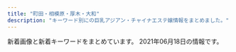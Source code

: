 ```yaml
---
title: "町田・相模原・厚木・大和"
description: "キーワード別にの巨乳アジアン・チャイナエステ嬢情報をまとめました。"
---
```


新着画像と新着キーワードをまとめています。
2021年06月18日の情報です。

<DmmAffiliateIns />
<KeywordTable
  shops={
    [
    {
        "name": "\u521d\u306e\u8449",
        "url": "http://shonoyou.me-es.com/",
        "station": "\u5ea7\u9593\u99c5\u897f\u53e3",
        "keywords": {},
        "img_links": [
            "http://shonoyou.me-es.com/images/index_06.jpg",
            "http://shonoyou.me-es.com/images/index_22.jpg",
            "http://shonoyou.me-es.com/images/index_27.jpg",
            "http://shonoyou.me-es.com/images/staff_10.jpg",
            "http://shonoyou.me-es.com/girl/018.jpg",
            "http://shonoyou.me-es.com/images/rec_10.jpg",
            "http://shonoyou.me-es.com/images/info_10.jpg",
            "http://shonoyou.me-es.com/images/index_07.jpg",
            "http://shonoyou.me-es.com/images/index_25.jpg",
            "http://shonoyou.me-es.com/images/index_14.jpg",
            "http://shonoyou.me-es.com/images/index_12.jpg",
            "http://shonoyou.me-es.com/images/index_21.jpg",
            "http://shonoyou.me-es.com/images/index_05.jpg",
            "http://shonoyou.me-es.com/images/index_19.jpg",
            "http://shonoyou.me-es.com/images/info.jpg",
            "http://shonoyou.me-es.com/images/index_24.jpg",
            "http://shonoyou.me-es.com/images/index_03.jpg",
            "http://shonoyou.me-es.com/images/index_16.jpg",
            "http://shonoyou.me-es.com/images/index_10.jpg",
            "http://shonoyou.me-es.com/girl/012.jpg",
            "http://shonoyou.me-es.com/images/rec.jpg",
            "http://shonoyou.me-es.com/images/index_02.jpg",
            "http://shonoyou.me-es.com/images/index_11.jpg",
            "http://shonoyou.me-es.com/girl/09.jpg",
            "http://shonoyou.me-es.com/images/top.jpg",
            "http://shonoyou.me-es.com/images/index_20.jpg",
            "http://shonoyou.me-es.com/images/top2.jpg",
            "http://shonoyou.me-es.com/girl/00.jpg",
            "http://shonoyou.me-es.com/images/index_04.jpg",
            "http://shonoyou.me-es.com/images/index_09.jpg",
            "http://shonoyou.me-es.com/images/index_17.jpg"
        ]
    },
    {
        "name": "Elina \uff5e\u30a8\u30ea\u30ca\uff5e",
        "station": "\u672c\u539a\u6728\u99c5\u5357\u53e3",
        "keywords": {
            "90": 1,
            "92": 2,
            "D": 1,
            "E": 2
        },
        "url": "https://elina.estjp.info/",
        "img_links": [
            "https://elina.estjp.info/css/staff/staff01.jpg",
            "https://elina.estjp.info/css/m-top04.jpg",
            "https://elina.estjp.info/images/call.png",
            "https://elina.estjp.info/css/staff/staff02.jpg",
            "https://elina.estjp.info/css/cam01.jpg",
            "https://elina.estjp.info/css/m-head.jpg",
            "https://elina.estjp.info/css/staff/staff03.jpg"
        ]
    },
    {
        "keywords": {
            "\u304a\u3063\u3071\u3044": 2,
            "\u4e73": 2
        },
        "img_links": [
            "http://sh-firstclass.work/uploads/210326/1-210326134033351.jpg",
            "http://sh-firstclass.work/uploads/210618/1-21061Q3121T55.jpg",
            "http://sh-firstclass.work/uploads/210618/1-21061Q31235X8.jpg",
            "http://sh-firstclass.work/uploads/210326/1-21032613400NV.jpg",
            "http://sh-firstclass.work/uploads/210326/1-2103261343161B.jpg",
            "http://sh-firstclass.work/uploads/210326/1-210326134113Z6.jpg",
            "http://sh-firstclass.work/templets/default/picture/home.png",
            "http://sh-firstclass.work/uploads/210326/1-2103261342231O.jpg",
            "http://sh-firstclass.work/uploads/210511/1-2105111HINE.jpg",
            "http://sh-firstclass.work/uploads/210618/1-21061Q31244609.jpg",
            "http://sh-firstclass.work/uploads/210326/1-21032613413cB.jpg",
            "http://sh-firstclass.work/uploads/210326/1-210326134104H6.jpg",
            "http://sh-firstclass.work/uploads/210326/1-210326133951633.jpg",
            "http://sh-firstclass.work/uploads/210326/1-2103261343092Q.jpg",
            "http://sh-firstclass.work/uploads/210326/1-210326134040231.jpg",
            "http://sh-firstclass.work/templets/default/picture/therapis.png",
            "http://sh-firstclass.work/uploads/210326/1-210326134231563.jpg",
            "http://sh-firstclass.work/uploads/210326/1-21032613404NO.jpg",
            "http://sh-firstclass.work/uploads/210326/1-21032613415C17.jpg",
            "http://sh-firstclass.work/uploads/210326/1-210326134000921.jpg",
            "http://sh-firstclass.work/uploads/210326/1-21032613414Q62.jpg",
            "http://sh-firstclass.work/uploads/210326/1-210326134213528.jpg",
            "http://sh-firstclass.work/uploads/210511/1-2105111HKc62.jpg",
            "http://sh-firstclass.work/uploads/210511/1-2105111HJX24.jpg",
            "http://sh-firstclass.work/uploads/210326/1-210326134301944.jpg",
            "http://sh-firstclass.work/uploads/210326/1-210326134121J8.jpg"
        ],
        "station": "\u5c0f\u7530\u6025\u76f8\u6a21\u539f\u99c5\u5317\u53e3",
        "name": "FIRST CLASS",
        "url": "http://sh-firstclass.work/"
    },
    {
        "url": "https://soft.estjp.info/",
        "name": "Soft girl",
        "station": "JR\u753a\u7530\u99c5\u5317\u53e3",
        "keywords": {
            "88": 1,
            "D": 1,
            "92": 1,
            "E": 2,
            "89": 1
        },
        "img_links": [
            "https://soft.estjp.info/css/baner.jpg",
            "https://soft.estjp.info/css/osusume02.jpg",
            "https://soft.estjp.info/css/nav/nav-005.jpg",
            "https://soft.estjp.info/css/staff/staff01.jpg",
            "https://soft.estjp.info/css/foot-tel01.png",
            "https://soft.estjp.info/css/nav/nav-003.jpg",
            "https://soft.estjp.info/css/nav/nav-001.jpg",
            "https://soft.estjp.info/css/staff/staff03.jpg",
            "https://soft.estjp.info/css/head01.jpg",
            "https://soft.estjp.info/css/nav/nav-004.jpg",
            "https://soft.estjp.info/css/01.jpg",
            "https://soft.estjp.info/css/staff/staff02.jpg",
            "https://soft.estjp.info/css/top-right002.jpg",
            "https://soft.estjp.info/css/nav/nav-006.jpg",
            "https://soft.estjp.info/css/nav/nav-002.jpg"
        ]
    },
    {
        "url": "http://www.iyashihonpo.iesjp.com/",
        "keywords": {
            "C": 14,
            "D": 8,
            "E": 4,
            "87": 2,
            "86": 10
        },
        "img_links": [
            "http://www.iyashihonpo.iesjp.com/files/004.jpg",
            "http://www.iyashihonpo.iesjp.com/files/002-03.jpg",
            "http://www.iyashihonpo.iesjp.com/images/coverParts.png",
            "http://www.iyashihonpo.iesjp.com/files/002-02.jpg",
            "http://www.iyashihonpo.iesjp.com/files/004-02.jpg",
            "http://www.iyashihonpo.iesjp.com/images/infoSlide01.jpg",
            "http://www.iyashihonpo.iesjp.com/images/backlistbtn.png",
            "http://www.iyashihonpo.iesjp.com/files/002.jpg",
            "http://www.iyashihonpo.iesjp.com/files/005-02.jpg",
            "http://www.iyashihonpo.iesjp.com/files/007-02.jpg",
            "http://www.iyashihonpo.iesjp.com/files/001-02.jpg",
            "http://www.iyashihonpo.iesjp.com/files/007-03.jpg",
            "http://www.iyashihonpo.iesjp.com/files/005-03.jpg",
            "http://www.iyashihonpo.iesjp.com/files/007.jpg",
            "http://www.iyashihonpo.iesjp.com/files/001.jpg",
            "http://www.iyashihonpo.iesjp.com/files/006-02.jpg",
            "http://www.iyashihonpo.iesjp.com/images/attention.png",
            "http://www.iyashihonpo.iesjp.com/files/004-03.jpg",
            "http://www.iyashihonpo.iesjp.com/files/006.jpg",
            "http://www.iyashihonpo.iesjp.com/files/005.jpg",
            "http://www.iyashihonpo.iesjp.com/files/006-03.jpg",
            "http://www.iyashihonpo.iesjp.com/files/001-03.jpg"
        ],
        "name": "\u7652\u3057\u672c\u8217",
        "station": "\u76f8\u6a21\u5927\u91ce\u99c5\u5317\u53e3"
    },
    {
        "img_links": [
            "http://www.relax-fuwafuwa.cn/ueditor/php/upload/image/20210512/1620825451415316.jpeg",
            "http://www.relax-fuwafuwa.cn/Public/Reception/picture/massage1.png",
            "http://www.relax-fuwafuwa.cn/Public/Reception/picture/nei_bj3.jpg",
            "http://www.relax-fuwafuwa.cn/Public/Reception/picture/s_massage.png",
            "http://www.relax-fuwafuwa.cn/Public/Reception/picture/top.png",
            "http://www.relax-fuwafuwa.cn/Public/Reception/picture/biaoti.jpg",
            "http://www.relax-fuwafuwa.cn/Public/Reception/picture/news.png",
            "http://www.relax-fuwafuwa.cn/Public/Reception/picture/nei3.jpg",
            "http://www.relax-fuwafuwa.cn/Public/Reception/picture/s_staff.png",
            "http://www.relax-fuwafuwa.cn/Public/Reception/picture/nei5.jpg",
            "http://www.relax-fuwafuwa.cn/ueditor/php/upload/image/20171213/1513161912109916.jpg",
            "http://www.relax-fuwafuwa.cn/Public/Reception/picture/1.png",
            "http://www.relax-fuwafuwa.cn/Public/Reception/picture/2.png",
            "http://www.relax-fuwafuwa.cn/Public/Reception/picture/staff1.jpg",
            "http://www.relax-fuwafuwa.cn/Uploads/user/609c91d3d687a.jpg"
        ],
        "url": "http://www.relax-fuwafuwa.cn/",
        "station": "\u5c0f\u7530\u6025\u76f8\u6a21\u539f\u99c5\u5357\u53e3",
        "name": "\u3075\u308f\u3075\u308f",
        "keywords": {
            "\u5de8\u4e73": 2,
            "89": 1,
            "\u4e73": 2
        }
    },
    {
        "name": "COCOCHI",
        "url": "http://in-esthe.com/cocochi/",
        "keywords": {
            "90": 6,
            "D": 11,
            "E": 1,
            "87": 2,
            "C": 4,
            "82": 3,
            "83": 2,
            "86": 1,
            "88": 2
        },
        "img_links": [
            "http://in-esthe.com/cocochi/imge/p-1.jpg",
            "http://in-esthe.com/cocochi/imge/p-9.jpg",
            "http://in-esthe.com/cocochi/imge/s1.png",
            "http://in-esthe.com/cocochi/imge/sys.png",
            "http://in-esthe.com/cocochi/imge/p-2.jpg",
            "http://in-esthe.com/cocochi/imge/p-18.jpg",
            "http://in-esthe.com/cocochi/imge/corona.png",
            "http://in-esthe.com/cocochi/imge/p-6.jpg",
            "http://in-esthe.com/cocochi/imge/p-10.jpg",
            "http://in-esthe.com/cocochi/imge/p-19.jpg",
            "http://in-esthe.com/cocochi/imge/p-3.jpg",
            "http://in-esthe.com/cocochi/imge/int2.png",
            "http://in-esthe.com/cocochi/imge/interior_t.jpg",
            "http://in-esthe.com/cocochi/imge/p-20.jpg",
            "http://in-esthe.com/cocochi/imge/staff_t.jpg",
            "http://in-esthe.com/cocochi/imge/botton.jpg",
            "http://in-esthe.com/cocochi/imge/p-4.jpg",
            "http://in-esthe.com/cocochi/imge/p-13.jpg",
            "http://in-esthe.com/cocochi/imge/p-12.jpg",
            "http://in-esthe.com/cocochi/imge/p-14.jpg",
            "http://in-esthe.com/cocochi/imge/ta.jpg",
            "http://in-esthe.com/cocochi/imge/p-15.jpg",
            "http://in-esthe.com/cocochi/imge/p-5.jpg",
            "http://in-esthe.com/cocochi/imge/s0.png",
            "http://in-esthe.com/cocochi/imge/p-16.jpg",
            "http://in-esthe.com/cocochi/imge/tel.jpg"
        ],
        "station": "JR\u6df5\u91ce\u8fba\u99c5\u5317\u53e3"
    },
    {
        "station": "JR\u76f8\u6a21\u539f\u99c5\u5357\u53e3",
        "name": "\u604b",
        "keywords": {
            "C": 12,
            "86": 8,
            "D": 16,
            "87": 8
        },
        "url": "https://koi.reraku.work/",
        "img_links": [
            "https://koi.reraku.work/images/s_staff.jpg",
            "https://koi.reraku.work/images/s_face.jpg",
            "https://koi.reraku.work/images/ntop6.jpg",
            "https://koi.reraku.work/images/ntop1.jpg",
            "https://koi.reraku.work/photos/sites/25/2020/09/2020090309224550.jpg",
            "https://koi.reraku.work/images/ntop4.jpg",
            "https://koi.reraku.work/images/ntop5.jpg",
            "https://koi.reraku.work/images/ntop2.jpg",
            "https://koi.reraku.work/photos/sites/25/2020/09/2020090503504425.jpg",
            "https://koi.reraku.work/images/ntop3.jpg",
            "https://koi.reraku.work/images/s_staff1.jpg",
            "https://koi.reraku.work/images/s_link.jpg",
            "https://koi.reraku.work/photos/sites/25/2020/09/202009030922489.jpg",
            "https://koi.reraku.work/images/s_news.jpg",
            "https://koi.reraku.work/images/top.jpg",
            "https://koi.reraku.work/photos/sites/25/2020/09/2020090309224715.jpg",
            "https://koi.reraku.work/images/end.jpg"
        ]
    },
    {
        "name": "\u6021\u697d-\u30a4\u30e9\u30af-",
        "station": "\u5927\u548c\u99c5\u5357\u53e3",
        "url": "http://xn--cckdr4sjcn.com/",
        "img_links": [
            "http://xn--cckdr4sjcn.com/images/r3.jpg",
            "http://xn--cckdr4sjcn.com/images/r1.jpg",
            "http://xn--cckdr4sjcn.com/images/cg05.jpg",
            "http://xn--cckdr4sjcn.com/images/cg09.jpg",
            "http://xn--cckdr4sjcn.com/images/cg03.jpg",
            "http://xn--cckdr4sjcn.com/images/cg01.jpg",
            "http://xn--cckdr4sjcn.com/images/cg02.jpg",
            "http://xn--cckdr4sjcn.com/images/top.png",
            "http://xn--cckdr4sjcn.com/images/cg07.jpg",
            "http://xn--cckdr4sjcn.com/images/r4.jpg",
            "http://xn--cckdr4sjcn.com/images/evetop.png",
            "http://xn--cckdr4sjcn.com/images/cg10.jpg",
            "http://xn--cckdr4sjcn.com/images/staff_s.png",
            "http://xn--cckdr4sjcn.com/images/cg12.jpg",
            "http://xn--cckdr4sjcn.com/images/cg11.jpg",
            "http://xn--cckdr4sjcn.com/images/cg08.jpg",
            "http://xn--cckdr4sjcn.com/images/cg13.jpg",
            "http://xn--cckdr4sjcn.com/images/r2.jpg",
            "http://xn--cckdr4sjcn.com/images/kan.jpg",
            "http://xn--cckdr4sjcn.com/images/cg06.jpg",
            "http://xn--cckdr4sjcn.com/images/news.png"
        ],
        "keywords": {
            "C": 3,
            "86": 33,
            "E": 6,
            "D": 24
        }
    },
    {
        "keywords": {
            "87": 32,
            "D": 32
        },
        "name": "\u59eb",
        "station": "\u4e2d\u592e\u6797\u9593\u99c5\u897f\u53e3",
        "url": "http://www.hime.relaxjp.info/",
        "img_links": [
            "http://www.hime.relaxjp.info/files/006.jpg",
            "http://www.hime.relaxjp.info/images/m3.jpg",
            "http://www.hime.relaxjp.info/files/005-03.jpg",
            "http://www.hime.relaxjp.info/files/006-02.jpg",
            "http://www.hime.relaxjp.info/images/b-online.png",
            "http://www.hime.relaxjp.info/files/005-02.jpg",
            "http://www.hime.relaxjp.info/images/rsubt2.png",
            "http://www.hime.relaxjp.info/images/esthe1.jpg",
            "http://www.hime.relaxjp.info/files/002-03.jpg",
            "http://www.hime.relaxjp.info/images/tel2.png",
            "http://www.hime.relaxjp.info/images/rsubt7.png",
            "http://www.hime.relaxjp.info/images/m2.jpg",
            "http://www.hime.relaxjp.info/files/002-02.jpg",
            "http://www.hime.relaxjp.info/photo_news/upimg/433955ffe94e800583_1.jpg",
            "http://www.hime.relaxjp.info/images/rsubt4.png",
            "http://www.hime.relaxjp.info/images/rsubt3.png",
            "http://www.hime.relaxjp.info/files/001-02.jpg",
            "http://www.hime.relaxjp.info/images/m6.jpg",
            "http://www.hime.relaxjp.info/images/rsubt1.png",
            "http://www.hime.relaxjp.info/images/m4.jpg",
            "http://www.hime.relaxjp.info/images/slider-img001.jpg",
            "http://www.hime.relaxjp.info/images/b-tel.png",
            "http://www.hime.relaxjp.info/photo_news/upimg/46408607d4dc323d9c_0.jpg",
            "http://www.hime.relaxjp.info/images/m1.jpg",
            "http://www.hime.relaxjp.info/files/002.jpg",
            "http://www.hime.relaxjp.info/files/001-03.jpg",
            "http://www.hime.relaxjp.info/images/rsubt6.png",
            "http://www.hime.relaxjp.info/images/esthe3.jpg",
            "http://www.hime.relaxjp.info/images/rsubt5.png",
            "http://www.hime.relaxjp.info/files/006-03.jpg",
            "http://www.hime.relaxjp.info/files/005.jpg",
            "http://www.hime.relaxjp.info/files/001.jpg",
            "http://www.hime.relaxjp.info/images/slider-img002.jpg",
            "http://www.hime.relaxjp.info/images/esthe2.jpg"
        ]
    },
    {
        "station": "\u6d77\u8001\u540d\u99c5\u6771\u53e3",
        "name": "Loves \u30e9\u30d0\u30fc\u30ba",
        "keywords": {
            "C": 15,
            "E": 18,
            "83": 18,
            "85": 27,
            "87": 18,
            "D": 54,
            "86": 9
        },
        "url": "https://chokoi.tyo.cm/",
        "img_links": [
            "https://chokoi.tyo.cm/images/link_nav03.jpg",
            "https://chokoi.tyo.cm/photos/sites/79/2021/03/2021030906125066.jpg",
            "https://chokoi.tyo.cm/images/room3.jpg",
            "https://chokoi.tyo.cm/images/card.png",
            "https://chokoi.tyo.cm/images/room4.jpg",
            "https://chokoi.tyo.cm/photos/sites/79/2021/03/2021030906125324.jpg",
            "https://chokoi.tyo.cm/images/sp_top.jpg",
            "https://chokoi.tyo.cm/photos/sites/79/2021/04/2021040405151464.jpg",
            "https://chokoi.tyo.cm/photos/sites/79/2021/06/2021061107201879.jpg",
            "https://chokoi.tyo.cm/images/img_service02.jpg",
            "https://chokoi.tyo.cm/images/sp_nav01.png",
            "https://chokoi.tyo.cm/images/sp_nav02.png",
            "https://chokoi.tyo.cm/images/sp_tit_news.png",
            "https://chokoi.tyo.cm/images/ac2.jpg",
            "https://chokoi.tyo.cm/photos/sites/79/2021/04/2021040405151563.jpg",
            "https://chokoi.tyo.cm/images/room2.jpg",
            "https://chokoi.tyo.cm/images/img_service01.jpg",
            "https://chokoi.tyo.cm/images/link_nav02.jpg",
            "https://chokoi.tyo.cm/images/link_nav05.jpg",
            "https://chokoi.tyo.cm/images/link_nav06.jpg",
            "https://chokoi.tyo.cm/photos/sites/79/2021/03/2021030906125267.jpg",
            "https://chokoi.tyo.cm/images/top.png",
            "https://chokoi.tyo.cm/images/ac1.jpg",
            "https://chokoi.tyo.cm/images/room1.jpg",
            "https://chokoi.tyo.cm/images/img_service03.jpg",
            "https://chokoi.tyo.cm/photos/sites/79/2021/03/2021030906125613.jpg",
            "https://chokoi.tyo.cm/images/sp_nav03.png",
            "https://chokoi.tyo.cm/photos/sites/79/2021/05/2021050801194096.jpg",
            "https://chokoi.tyo.cm/photos/sites/79/2021/03/202103090612546.jpg",
            "https://chokoi.tyo.cm/images/link_nav01.jpg",
            "https://chokoi.tyo.cm/images/sp_tit_staff.png",
            "https://chokoi.tyo.cm/images/sp_end.jpg",
            "https://chokoi.tyo.cm/images/link_nav04.jpg",
            "https://chokoi.tyo.cm/images/end.png",
            "https://chokoi.tyo.cm/images/re.png"
        ]
    },
    {
        "station": "JR\u753a\u7530\u99c5",
        "url": "http://dream.ebb.jp/",
        "img_links": [
            "http://dream.ebb.jp/images/tel.png",
            "http://dream.ebb.jp/2/uploadimg/1622184119.jpg",
            "http://dream.ebb.jp/images/nav_link01.png",
            "http://dream.ebb.jp/2/uploadimg/1622184163.jpg",
            "http://dream.ebb.jp/2/uploadimg/1620482919.jpg",
            "http://dream.ebb.jp/2/uploadimg/1622184230.jpg",
            "http://dream.ebb.jp/images/nav_link06.png",
            "http://dream.ebb.jp/2/uploadimg/1622184254.jpg",
            "http://dream.ebb.jp/images/nav_link03.png",
            "http://dream.ebb.jp/images/tit_pick.png",
            "http://dream.ebb.jp/images/nav_link05.png",
            "http://dream.ebb.jp/images/side_mobile.jpg",
            "http://dream.ebb.jp/images/pagetop.png",
            "http://dream.ebb.jp/2/uploadimg/1620491495.jpeg",
            "http://dream.ebb.jp/qr.jpg",
            "http://dream.ebb.jp/images/nav_link02.png",
            "http://dream.ebb.jp/images/nav_link04.png",
            "http://dream.ebb.jp/images/call.png"
        ],
        "keywords": {
            "87": 1,
            "C": 2,
            "84": 2,
            "E": 1,
            "86": 2
        },
        "name": "\u591c\u306e\u5922"
    },
    {
        "name": "Sherry \uff5e\u30b7\u30a7\u30ea\u30fc\uff5e",
        "url": "http://sherry.est888.com/",
        "station": "\u5927\u548c\u99c5\u5357\u53e3",
        "keywords": {
            "C": 1,
            "D": 2,
            "89": 1,
            "88": 1,
            "86": 1
        },
        "img_links": [
            "http://sherry.est888.com/css/osusume03.jpg",
            "http://sherry.est888.com/css/nav/nav-003.png",
            "http://sherry.est888.com/css/head-change.jpg",
            "http://sherry.est888.com/css/nav/nav-004.png",
            "http://sherry.est888.com/css/nav/nav-001.png",
            "http://sherry.est888.com/css/nav/nav-002.png",
            "http://sherry.est888.com/css/staff/staff03.jpg",
            "http://sherry.est888.com/css/tel.png",
            "http://sherry.est888.com/css/staff/staff02.jpg",
            "http://sherry.est888.com/css/top03.jpg",
            "http://sherry.est888.com/css/nav/nav-005.png",
            "http://sherry.est888.com/css/nav/nav-006.png",
            "http://sherry.est888.com/css/staff/staff01.jpg"
        ]
    },
    {
        "img_links": [
            "https://lafesta.ests.jp/images/pick1.jpg",
            "https://lafesta.ests.jp/images/s_staff.jpg",
            "https://lafesta.ests.jp/images/pick_bj2.jpg",
            "https://lafesta.ests.jp/photos/sites/43/2018/06/201806260314216.jpg",
            "https://lafesta.ests.jp/images/top.jpg",
            "https://lafesta.ests.jp/photos/sites/43/2019/05/2019052513415829.jpg",
            "https://lafesta.ests.jp/photos/sites/43/2020/11/2020111211332413.jpg",
            "https://lafesta.ests.jp/images/mobile.jpg",
            "https://lafesta.ests.jp/images/s3.jpg",
            "https://lafesta.ests.jp/images/s1.jpg",
            "https://lafesta.ests.jp/images/s_news.jpg",
            "https://lafesta.ests.jp/photos/sites/43/2018/06/2018062603142188.jpg",
            "https://lafesta.ests.jp/images/pick.jpg",
            "https://lafesta.ests.jp/images/staff0.jpg",
            "https://lafesta.ests.jp/images/photo.jpg",
            "https://lafesta.ests.jp/photos/sites/43/2020/09/2020092918240213.jpg"
        ],
        "name": "\u30e9\u30d5\u30a7\u30b9\u30bf",
        "url": "https://lafesta.ests.jp/",
        "keywords": {
            "C": 9
        },
        "station": "\u6d77\u8001\u540d\u99c5\u6771\u53e3"
    },
    {
        "keywords": {
            "C": 16,
            "88": 2,
            "D": 4,
            "85": 5
        },
        "name": "MINA",
        "url": "http://mrgurokisetsu.tokyo/",
        "station": "\u6d77\u8001\u540d\u99c5\u5357\u53e3",
        "img_links": [
            "http://mrgurokisetsu.tokyo/uploads/181219/1-1Q21915324H06.jpg",
            "http://mrgurokisetsu.tokyo/uploads/200828/1-200RP92124K5.jpg",
            "http://mrgurokisetsu.tokyo/uploads/200828/1-200RP92032509.jpg",
            "http://mrgurokisetsu.tokyo/uploads/181219/1-1Q219153224547.jpg",
            "http://mrgurokisetsu.tokyo/images/top-sp.png",
            "http://mrgurokisetsu.tokyo/uploads/181218/1-1Q21R10626151.png",
            "http://mrgurokisetsu.tokyo/uploads/181218/1-1Q21R106025N.png",
            "http://mrgurokisetsu.tokyo/uploads/201114/1-201114140IG24.jpg",
            "http://mrgurokisetsu.tokyo/uploads/181219/1-1Q2191A133208.jpg",
            "http://mrgurokisetsu.tokyo/uploads/200828/1-200RP93113I1.jpg",
            "http://mrgurokisetsu.tokyo/uploads/200828/1-200RP92115101.jpg",
            "http://mrgurokisetsu.tokyo/uploads/181219/1-1Q2191A044L9.jpg",
            "http://mrgurokisetsu.tokyo/uploads/200828/1-200RP92314957.jpg",
            "http://mrgurokisetsu.tokyo/uploads/181218/1-1Q21R10G3C3.png",
            "http://mrgurokisetsu.tokyo/uploads/181218/1-1Q21R10649544.png",
            "http://mrgurokisetsu.tokyo/uploads/201026/1-201026161220H2.jpg",
            "http://mrgurokisetsu.tokyo/uploads/200828/1-200RP92022417.jpg",
            "http://mrgurokisetsu.tokyo/uploads/200828/1-200RP931222A.jpg",
            "http://mrgurokisetsu.tokyo/uploads/200828/1-200RP9192Y24.jpg",
            "http://mrgurokisetsu.tokyo/images/end.png",
            "http://mrgurokisetsu.tokyo/uploads/200828/1-200RP919363I.jpg",
            "http://mrgurokisetsu.tokyo/uploads/200828/1-200RP92305117.jpg"
        ]
    },
    {
        "station": "\u5ea7\u9593\u99c5",
        "img_links": [
            "http://xn--vckg5a5c7c8c1czd.tokyo/images/girl2.png",
            "http://xn--vckg5a5c7c8c1czd.tokyo/images/tit5.jpg",
            "http://xn--vckg5a5c7c8c1czd.tokyo/images/r02.jpg",
            "http://xn--vckg5a5c7c8c1czd.tokyo/images/tit3.jpg",
            "http://xn--vckg5a5c7c8c1czd.tokyo/images/r01.jpg",
            "http://xn--vckg5a5c7c8c1czd.tokyo/images/girl1.png",
            "http://xn--vckg5a5c7c8c1czd.tokyo/images/fbb.jpg",
            "http://xn--vckg5a5c7c8c1czd.tokyo/images/but2.png",
            "http://xn--vckg5a5c7c8c1czd.tokyo/images/girl6.png",
            "http://xn--vckg5a5c7c8c1czd.tokyo/images/girl8.png",
            "http://xn--vckg5a5c7c8c1czd.tokyo/images/girl7.png",
            "http://xn--vckg5a5c7c8c1czd.tokyo/images/head1.jpg",
            "http://xn--vckg5a5c7c8c1czd.tokyo/images/tit1.jpg",
            "http://xn--vckg5a5c7c8c1czd.tokyo/images/girl9.png",
            "http://xn--vckg5a5c7c8c1czd.tokyo/images/but6.png",
            "http://xn--vckg5a5c7c8c1czd.tokyo/images/tit2.jpg",
            "http://xn--vckg5a5c7c8c1czd.tokyo/images/girl5.png",
            "http://xn--vckg5a5c7c8c1czd.tokyo/images/but4.png",
            "http://xn--vckg5a5c7c8c1czd.tokyo/images/girl10.png",
            "http://xn--vckg5a5c7c8c1czd.tokyo/images/ftb.jpg",
            "http://xn--vckg5a5c7c8c1czd.tokyo/images/but3.png",
            "http://xn--vckg5a5c7c8c1czd.tokyo/images/r04.jpg",
            "http://xn--vckg5a5c7c8c1czd.tokyo/images/tit6.jpg",
            "http://xn--vckg5a5c7c8c1czd.tokyo/images/r03.jpg",
            "http://xn--vckg5a5c7c8c1czd.tokyo/images/but1.png",
            "http://xn--vckg5a5c7c8c1czd.tokyo/images/but5.png"
        ],
        "url": "http://xn--vckg5a5c7c8c1czd.tokyo/",
        "keywords": {
            "E": 1,
            "D": 7,
            "86": 8
        },
        "name": "\u59eb -\u3072\u3081-"
    },
    {
        "name": "\u7e01",
        "station": "\u753a\u7530\u99c5\u6771\u53e3",
        "keywords": {
            "D": 14,
            "E": 7,
            "C": 14
        },
        "img_links": [
            "http://www.m-en.work/img/slide2-3.jpg",
            "http://www.m-en.work/img/tel2.png",
            "http://www.m-en.work/img/slide2-2.jpg",
            "http://www.m-en.work/img/slide2-4.jpg",
            "http://www.m-en.work/staff/yuna1.jpg",
            "http://www.m-en.work/img/cp-desc1sp.png",
            "http://www.m-en.work/img/info.png",
            "http://www.m-en.work/img/m2.png",
            "http://www.m-en.work/staff/miho1.jpg",
            "http://www.m-en.work/img/cp-desc1.png",
            "http://www.m-en.work/staff/yuki1.jpg",
            "http://www.m-en.work/img/cp-ttl.png",
            "http://www.m-en.work/img/phone.png",
            "http://www.m-en.work/img/open.png",
            "http://www.m-en.work/staff/risa1.jpg",
            "http://www.m-en.work/img/h1.png",
            "http://www.m-en.work/img/tit2.png",
            "http://www.m-en.work/img/m1.png",
            "http://www.m-en.work/img/tit1.png",
            "http://www.m-en.work/img/tit6.png",
            "http://www.m-en.work/img/m3.png",
            "http://www.m-en.work/img/tit5.png",
            "http://www.m-en.work/img/m5.png",
            "http://www.m-en.work/img/slide2-1.jpg",
            "http://www.m-en.work/img/m4.png",
            "http://www.m-en.work/staff/kaori1.jpg",
            "http://www.m-en.work/img/tit4.png",
            "http://www.m-en.work/img/m6.png",
            "http://www.m-en.work/img/up.png",
            "http://www.m-en.work/img/tit3.png"
        ],
        "url": "http://www.m-en.work/"
    },
    {
        "keywords": {},
        "station": "\u5927\u548c\u99c5\u5317\u53e3",
        "img_links": [
            "http://www.est-yu.work/images/3.jpg",
            "http://www.est-yu.work/staff/ai.jpg",
            "http://www.est-yu.work/images/head.jpg",
            "http://www.est-yu.work/images/staff_t.jpg",
            "http://www.est-yu.work/images/2.jpg",
            "http://www.est-yu.work/img/ai1.jpg",
            "http://www.est-yu.work/images/s1.png",
            "http://www.est-yu.work/staff/riri.jpg",
            "http://www.est-yu.work/images/tel.jpg",
            "http://www.est-yu.work/staff/yuri.jpg",
            "http://www.est-yu.work/img/riri1.jpg",
            "http://www.est-yu.work/images/sys3.jpg",
            "http://www.est-yu.work/images/1.jpg",
            "http://www.est-yu.work/img/yuri1.jpg",
            "http://www.est-yu.work/images/interior_t.jpg",
            "http://www.est-yu.work/images/tg.jpg",
            "http://www.est-yu.work/images/sys1.jpg",
            "http://www.est-yu.work/images/sys2.jpg",
            "http://www.est-yu.work/images/news.jpg",
            "http://www.est-yu.work/images/int1.jpg",
            "http://www.est-yu.work/images/mobile.jpg",
            "http://www.est-yu.work/images/int2.jpg"
        ],
        "name": "\u512a",
        "url": "http://www.est-yu.work/"
    },
    {
        "img_links": [
            "http://www.momo.esturl.com/files/003.jpg",
            "http://www.momo.esturl.com/files/003-02.jpg",
            "http://www.momo.esturl.com/files/010.jpg",
            "http://www.momo.esturl.com/files/010-02.jpg",
            "http://www.momo.esturl.com/images/sys1.jpg",
            "http://www.momo.esturl.com/files/009.jpg",
            "http://www.momo.esturl.com/images/tel.jpg",
            "http://www.momo.esturl.com/images/link_t.jpg",
            "http://www.momo.esturl.com/files/001.jpg",
            "http://www.momo.esturl.com/images/head.jpg",
            "http://www.momo.esturl.com/files/009-03.jpg",
            "http://www.momo.esturl.com/files/015.jpg",
            "http://www.momo.esturl.com/files/001-03.jpg",
            "http://www.momo.esturl.com/images/staff_t.jpg",
            "http://www.momo.esturl.com/images/interior_t.jpg",
            "http://www.momo.esturl.com/files/001-02.jpg",
            "http://www.momo.esturl.com/images/int2.jpg",
            "http://www.momo.esturl.com/files/003-03.jpg",
            "http://www.momo.esturl.com/files/009-02.jpg",
            "http://www.momo.esturl.com/images/mobile.jpg",
            "http://www.momo.esturl.com/files/010-03.jpg",
            "http://www.momo.esturl.com/files/015-02.jpg",
            "http://www.momo.esturl.com/files/015-03.jpg"
        ],
        "name": "MoMo",
        "station": "\u76f8\u6a21\u539f\u99c5\u5357\u53e3",
        "url": "http://www.momo.esturl.com/",
        "keywords": {
            "87": 3,
            "86": 1,
            "D": 4,
            "88": 1,
            "E": 1
        }
    },
    {
        "station": "\u4e2d\u592e\u6797\u9593\u99c5\u5317\u53e3",
        "url": "http://koukoku.xyz/missyou/",
        "img_links": [
            "http://koukoku.xyz/missyou/css/staff/staff02.jpg",
            "http://koukoku.xyz/missyou/css/cam01.jpg",
            "http://koukoku.xyz/missyou/css/baner.jpg",
            "http://koukoku.xyz/missyou/css/nav/nav-002.jpg",
            "http://koukoku.xyz/missyou/css/top-left02.jpg",
            "http://koukoku.xyz/missyou/css/nav/nav-006.jpg",
            "http://koukoku.xyz/missyou/css/staff/staff03.jpg",
            "http://koukoku.xyz/missyou/css/staff/staff01.jpg",
            "http://koukoku.xyz/missyou/css/tel.png",
            "http://koukoku.xyz/missyou/css/nav/nav-005.jpg",
            "http://koukoku.xyz/missyou/css/nav/nav-001.jpg",
            "http://koukoku.xyz/missyou/css/osusume02.jpg",
            "http://koukoku.xyz/missyou/css/nav/nav-004.jpg",
            "http://koukoku.xyz/missyou/css/nav/nav-003.jpg"
        ],
        "name": "MISS YOU",
        "keywords": {
            "90": 1,
            "E": 1,
            "87": 1,
            "C": 2,
            "88": 1
        }
    },
    {
        "name": "\u30aa\u30a4\u30ebbaby",
        "url": "http://oilbabyest.club/",
        "img_links": [
            "http://oilbabyest.club/css/top-left01.jpg",
            "http://oilbabyest.club/css/top-right05.jpg",
            "http://oilbabyest.club/css/staff/staff04.png",
            "http://oilbabyest.club/css/m-head01.jpg",
            "http://oilbabyest.club/css/staff/staff01-a.png",
            "http://oilbabyest.club/css/m-top04.jpg",
            "http://oilbabyest.club/css/staff/staff02-a.png",
            "http://oilbabyest.club/css/m-top-right01.jpg",
            "http://oilbabyest.club/css/staff/staff04-a.png",
            "http://oilbabyest.club/images/call.png",
            "http://oilbabyest.club/css/m-left.jpg",
            "http://oilbabyest.club/css/staff/staff03.png",
            "http://oilbabyest.club/css/staff/staff02.png",
            "http://oilbabyest.club/css/m-top-right04.jpg",
            "http://oilbabyest.club/css/m-top-right02.jpg",
            "http://oilbabyest.club/css/staff/staff03-a.png",
            "http://oilbabyest.club/css/m-yejiao.jpg",
            "http://oilbabyest.club/css/m-right.jpg",
            "http://oilbabyest.club/css/m-top02.jpg",
            "http://oilbabyest.club/css/m-top-right03.jpg",
            "http://oilbabyest.club/css/staff/staff01.png"
        ],
        "keywords": {
            "92": 1,
            "89": 1,
            "90": 2,
            "E": 1,
            "D": 3
        },
        "station": "\u76f8\u6a21\u5927\u91ce\u99c5\u6771\u53e3"
    },
    {
        "station": "\u672c\u539a\u6728\u99c5\u6771\u53e3",
        "url": "http://www.crossi.xyz/",
        "keywords": {},
        "img_links": [
            "http://www.crossi.xyz/uploads/allimg/180731/1-1PI1145244194.jpg",
            "http://www.crossi.xyz/uploads/201228/1-20122Q41943338.jpg",
            "http://www.crossi.xyz/uploads/210531/1-2105311P303616.jpg",
            "http://www.crossi.xyz/uploads/191217/1-19121F95I5240.jpg",
            "http://www.crossi.xyz/uploads/200529/1-2005291A551629.jpg",
            "http://www.crossi.xyz/uploads/191122/1-191122162430591.jpg",
            "http://www.crossi.xyz/uploads/200612/1-200612160S0B8.jpg",
            "http://www.crossi.xyz/uploads/201102/1-201102150K9453.jpg",
            "http://www.crossi.xyz/templets/default/picture/tt.jpg",
            "http://www.crossi.xyz/uploads/180905/1-1PZ515095RN.jpg",
            "http://www.crossi.xyz/uploads/200529/1-2005291A543193.jpg",
            "http://www.crossi.xyz/uploads/201127/1-20112G53913193.jpg",
            "http://www.crossi.xyz/templets/default/picture/int1.png",
            "http://www.crossi.xyz/uploads/191016/1-191016134K2213.jpg",
            "http://www.crossi.xyz/uploads/200706/1-200F6134600642.jpg",
            "http://www.crossi.xyz/uploads/210325/1-210325125I5218.jpg",
            "http://www.crossi.xyz/uploads/210325/1-210325125H1R5.jpg",
            "http://www.crossi.xyz/templets/default/picture/interior_t.jpg",
            "http://www.crossi.xyz/uploads/allimg/180801/1-1PP1091925J2.jpg",
            "http://www.crossi.xyz/uploads/200612/1-200612160U52W.jpg",
            "http://www.crossi.xyz/uploads/200403/1-200403124524956.jpg",
            "http://www.crossi.xyz/uploads/191217/1-19121F95615334.jpg",
            "http://www.crossi.xyz/uploads/191106/1-191106100051532.jpg",
            "http://www.crossi.xyz/uploads/201202/1-201202124933147.jpg",
            "http://www.crossi.xyz/uploads/190920/1-1Z920134U1939.jpg",
            "http://www.crossi.xyz/templets/default/picture/news.jpg",
            "http://www.crossi.xyz/templets/default/picture/staff_t.jpg",
            "http://www.crossi.xyz/uploads/180906/1-1PZ60934021N.jpg",
            "http://www.crossi.xyz/uploads/210531/1-2105311P252G9.jpg",
            "http://www.crossi.xyz/uploads/210111/1-210111143025433.jpg",
            "http://www.crossi.xyz/templets/default/picture/rec1.png",
            "http://www.crossi.xyz/uploads/201228/1-20122Q4191LP.jpg",
            "http://www.crossi.xyz/uploads/190920/1-1Z920134SY60.jpg",
            "http://www.crossi.xyz/uploads/210111/1-2101111429551G.jpg",
            "http://www.crossi.xyz/uploads/200706/1-200F613453VR.jpg",
            "http://www.crossi.xyz/uploads/190925/1-1Z925145924H3.jpg",
            "http://www.crossi.xyz/uploads/201202/1-201202124950B1.jpg",
            "http://www.crossi.xyz/uploads/201102/1-201102150J3926.jpg",
            "http://www.crossi.xyz/uploads/190925/1-1Z9251500315P.jpg",
            "http://www.crossi.xyz/uploads/201127/1-20112G53930U0.jpg",
            "http://www.crossi.xyz/uploads/200403/1-200403124533327.jpg"
        ],
        "name": "\u30d4\u30e5\u30a2\u30cf\u30fc\u30c8"
    },
    {
        "url": "http://clivia.jpn.mn/",
        "keywords": {
            "87": 6,
            "C": 52,
            "85": 8,
            "83": 1,
            "84": 3,
            "D": 14,
            "86": 7
        },
        "name": "Clivia\u30fb\u30af\u30ea\u30d3\u30a2",
        "station": "\u672c\u539a\u6728\u99c5\u5317\u53e3",
        "img_links": [
            "http://clivia.jpn.mn/photos/sites/7/2019/12/2019121016364243.jpg",
            "http://clivia.jpn.mn/images/line1.png",
            "http://clivia.jpn.mn/images/ser2.jpg",
            "http://clivia.jpn.mn/images/topic.png",
            "http://clivia.jpn.mn/images/l1.png",
            "http://clivia.jpn.mn/images/top.png",
            "http://clivia.jpn.mn/images/ser3.jpg",
            "http://clivia.jpn.mn/images/s3.png",
            "http://clivia.jpn.mn/images/face.png",
            "http://clivia.jpn.mn/images/s_link.png",
            "http://clivia.jpn.mn/photos/sites/7/2019/12/2019121016394078.jpg",
            "http://clivia.jpn.mn/photos/sites/7/2019/12/2019121016595178.jpg",
            "http://clivia.jpn.mn/photos/sites/7/2019/12/2019121016510012.jpg",
            "http://clivia.jpn.mn/photos/sites/7/2019/12/2019121016505828.jpg",
            "http://clivia.jpn.mn/images/hua.png",
            "http://clivia.jpn.mn/photos/sites/7/2019/12/2019121016505936.jpg",
            "http://clivia.jpn.mn/photos/sites/7/2018/01/243403403239253278.jpg",
            "http://clivia.jpn.mn/images/line3.png",
            "http://clivia.jpn.mn/photos/sites/7/2019/10/2019102614594291.jpg",
            "http://clivia.jpn.mn/photos/sites/7/2018/06/2018062402305965.jpg",
            "http://clivia.jpn.mn/photos/sites/7/2019/12/2019121016344158.jpg",
            "http://clivia.jpn.mn/photos/sites/7/2019/12/2019121016364199.jpg",
            "http://clivia.jpn.mn/images/staff_bj3.png",
            "http://clivia.jpn.mn/photos/sites/7/2018/01/cn.jpg",
            "http://clivia.jpn.mn/photos/sites/7/2018/06/201806120710442.jpg",
            "http://clivia.jpn.mn/photos/sites/7/2018/11/2018110213101766.jpg",
            "http://clivia.jpn.mn/images/headline.png",
            "http://clivia.jpn.mn/photos/sites/7/2019/12/2019121016510026.jpg",
            "http://clivia.jpn.mn/photos/sites/7/2018/06/2018062707564386.jpg",
            "http://clivia.jpn.mn/photos/sites/7/2019/12/2019121016505897.jpg",
            "http://clivia.jpn.mn/photos/sites/7/2018/06/201806240230592.jpg",
            "http://clivia.jpn.mn/images/s_staff.png",
            "http://clivia.jpn.mn/images/staff_bj1.png",
            "http://clivia.jpn.mn/images/end.png",
            "http://clivia.jpn.mn/images/l3.png",
            "http://clivia.jpn.mn/photos/sites/7/2019/12/2019121016595368.jpg",
            "http://clivia.jpn.mn/photos/sites/7/2019/12/2019121016595291.jpg",
            "http://clivia.jpn.mn/images/hua1.png",
            "http://clivia.jpn.mn/photos/sites/7/2019/12/2019121016595298.jpg",
            "http://clivia.jpn.mn/photos/sites/7/2018/10/2018101717032134.jpg",
            "http://clivia.jpn.mn/photos/sites/7/2019/12/2019121016505928.jpg",
            "http://clivia.jpn.mn/images/ser1.jpg",
            "http://clivia.jpn.mn/photos/sites/7/2019/12/2019121016323542.jpg",
            "http://clivia.jpn.mn/images/s1.png",
            "http://clivia.jpn.mn/photos/sites/7/2018/09/2018091111213257.jpg"
        ]
    },
    {
        "url": "http://piutyor.xyz/",
        "keywords": {
            "\u4e73": 1,
            "88": 1,
            "D": 1,
            "C": 4,
            "82": 1,
            "86": 1,
            "89": 2
        },
        "img_links": [
            "http://piutyor.xyz/static/picture/top-right03.png",
            "http://piutyor.xyz/images/bannar01.png",
            "http://piutyor.xyz/static/picture/top-right001.png",
            "http://piutyor.xyz/static/picture/baner.jpg",
            "http://piutyor.xyz/static/picture/nav-006.png",
            "http://piutyor.xyz/static/picture/tel.png",
            "http://piutyor.xyz/uploads/210505/1-210505144F62D.jpg",
            "http://piutyor.xyz/uploads/210417/1-21041G0043bS.jpg",
            "http://piutyor.xyz/static/picture/cam02.jpg",
            "http://piutyor.xyz/static/picture/nav-005.png",
            "http://piutyor.xyz/static/picture/nav-004.png",
            "http://piutyor.xyz/uploads/210605/1-210605144201L7.jpg",
            "http://piutyor.xyz/static/picture/nav-002.png",
            "http://piutyor.xyz/static/picture/nav-003.png",
            "http://piutyor.xyz/static/picture/nav-001.png",
            "http://piutyor.xyz/uploads/210616/1-210616164PDM.jpg",
            "http://piutyor.xyz/uploads/210605/1-21060514394UC.jpg",
            "http://piutyor.xyz/images/bannar02.png"
        ],
        "name": "\u30b8\u30e3\u30b9\u30df\u30f3",
        "station": "\u672c\u539a\u6728\u99c5\u5317\u53e3"
    },
    {
        "img_links": [
            "http://www.luckybaby.esturl.com/files/006.jpg",
            "http://www.luckybaby.esturl.com/files/002.jpg",
            "http://www.luckybaby.esturl.com/files/007.jpg",
            "http://www.luckybaby.esturl.com/files/005.jpg",
            "http://www.luckybaby.esturl.com/files/008.jpg",
            "http://www.luckybaby.esturl.com/common/img/image2.jpg",
            "http://www.luckybaby.esturl.com/common/img/tel2.png",
            "http://www.luckybaby.esturl.com/files/004.jpg",
            "http://www.luckybaby.esturl.com/files/001.jpg",
            "http://www.luckybaby.esturl.com/common/img/image3.jpg",
            "http://www.luckybaby.esturl.com/files/003.jpg",
            "http://www.luckybaby.esturl.com/common/img/image1.jpg",
            "http://www.luckybaby.esturl.com/photo_news/upimg/4320060c42b7485eb2_0.jpg",
            "http://www.luckybaby.esturl.com/common/img/top_img001.png"
        ],
        "url": "http://www.luckybaby.esturl.com/",
        "keywords": {
            "80": 2,
            "85": 8,
            "D": 8,
            "C": 38,
            "87": 10,
            "84": 6,
            "88": 2
        },
        "station": "\u5927\u548c\u99c5\u5317\u53e3",
        "name": "Lucky Baby"
    },
    {
        "keywords": {},
        "url": "http://www.yozakura-aroma.xyz/",
        "name": "\u591c\u685c",
        "station": "\u6d77\u8001\u540d\u99c5\u6771\u53e3",
        "img_links": [
            "http://www.yozakura-aroma.xyz/images/index-skr_16.jpg",
            "http://www.yozakura-aroma.xyz/images/7a.jpg",
            "http://www.yozakura-aroma.xyz/images/13.jpg",
            "http://www.yozakura-aroma.xyz/images/staff/ami.jpg",
            "http://www.yozakura-aroma.xyz/images/nav/nav-t-sys.jpg",
            "http://www.yozakura-aroma.xyz/images/rina.png",
            "http://www.yozakura-aroma.xyz/images/shop/rl1.jpg",
            "http://www.yozakura-aroma.xyz/images/nav/nav-t-sta.jpg",
            "http://www.yozakura-aroma.xyz/images/staff/hidomi.png",
            "http://www.yozakura-aroma.xyz/images/nav/nav-t-job.jpg",
            "http://www.yozakura-aroma.xyz/images/shop/rl3.jpg",
            "http://www.yozakura-aroma.xyz/images/index-rin_04.jpg",
            "http://www.yozakura-aroma.xyz/images/index-rin_02.jpg",
            "http://www.yozakura-aroma.xyz/images/13.png",
            "http://www.yozakura-aroma.xyz/images/staff/meijia.jpg",
            "http://www.yozakura-aroma.xyz/images/3.jpg",
            "http://www.yozakura-aroma.xyz/images/1.jpg",
            "http://www.yozakura-aroma.xyz/images/527385908605281370.jpg",
            "http://www.yozakura-aroma.xyz/images/sys5.jpg"
        ]
    },
    {
        "keywords": {
            "D": 21,
            "E": 21
        },
        "img_links": [
            "http://sweety-est.net/img/tit3.png",
            "http://sweety-est.net/img/m6.png",
            "http://sweety-est.net/img/m4.png",
            "http://sweety-est.net/img/cp-desc1.png",
            "http://sweety-est.net/img/cp-desc1sp.png",
            "http://sweety-est.net/img/tit1.png",
            "http://sweety-est.net/img/tit6.png",
            "http://sweety-est.net/img/slide2-2.jpg",
            "http://sweety-est.net/img/tit5.png",
            "http://sweety-est.net/img/m3.png",
            "http://sweety-est.net/img/open.png",
            "http://sweety-est.net/img/tit4.png",
            "http://sweety-est.net/img/cg01.jpg",
            "http://sweety-est.net/img/slide2-1.jpg",
            "http://sweety-est.net/img/slide2-3.jpg",
            "http://sweety-est.net/img/phone.png",
            "http://sweety-est.net/img/cg02.jpg",
            "http://sweety-est.net/img/m2.png",
            "http://sweety-est.net/img/cg03.jpg",
            "http://sweety-est.net/img/cg04.jpg",
            "http://sweety-est.net/img/tel2.png",
            "http://sweety-est.net/img/cg06.jpg",
            "http://sweety-est.net/img/m1.png",
            "http://sweety-est.net/img/toph.png",
            "http://sweety-est.net/img/h1.png",
            "http://sweety-est.net/img/slide2-4.jpg",
            "http://sweety-est.net/img/cg05.jpg",
            "http://sweety-est.net/img/tit2.png",
            "http://sweety-est.net/img/m5.png"
        ],
        "name": "Milky",
        "url": "http://sweety-est.net/",
        "station": "JR\u753a\u7530\u99c5\u5357\u53e3"
    },
    {
        "img_links": [
            "http://shegege.site/img/nav-001.png",
            "http://shegege.site/uploads/191107/1-19110G5523cb.jpg",
            "http://shegege.site/uploads/200711/1-200G11036344J.jpg",
            "http://shegege.site/img/nav-003.png",
            "http://shegege.site/uploads/200602/1-20060211364K04.jpg",
            "http://shegege.site/uploads/210114/1-210114150150196.jpg",
            "http://shegege.site/uploads/210503/1-21050313454WX.jpg",
            "http://shegege.site/img/nav-005.png",
            "http://shegege.site/uploads/190909/1-1ZZ9151421512.jpg",
            "http://shegege.site/img/nav-006.png",
            "http://shegege.site/uploads/210305/1-2103051I911305.jpg",
            "http://shegege.site/uploads/200325/1-200325131632G7.jpg",
            "http://shegege.site/uploads/201218/1-20121Q25123912.jpg",
            "http://shegege.site/img/nav-002.png",
            "http://shegege.site/img/nav-004.png",
            "http://shegege.site/uploads/200520/1-2005200S91a39.jpg",
            "http://shegege.site/uploads/200619/1-200619150304G2.jpg",
            "http://shegege.site/uploads/allimg/200711/1-200G1103624.jpg",
            "http://shegege.site/uploads/201224/1-20122412301I25.jpg",
            "http://shegege.site/img/tel.png",
            "http://shegege.site/uploads/201128/1-20112Q01145319.jpg"
        ],
        "station": "\u672c\u539a\u6728\u99c5\u5317\u53e3",
        "name": "AGEHA \uff5e\u30a2\u30b2\u30cf\uff5e",
        "keywords": {
            "89": 1,
            "G": 1,
            "D": 12,
            "88": 3,
            "86": 9
        },
        "url": "http://shegege.site/"
    },
    {
        "name": "\u871c\u30fb\u307f\u3064",
        "url": "https://mitsu.iest.info/",
        "station": "\u76f8\u6a21\u5927\u91ce\u99c5\u5357\u53e3",
        "img_links": [],
        "keywords": {}
    },
    {
        "keywords": {},
        "img_links": [
            "http://cdn.simplesite.com/i/50/bb/282882359341136720/i282882364657304662._szw1280h1280_.jpg",
            "http://cdn.simplesite.com/i/50/bb/282882359341136720/i282882364654166233._szw1280h1280_.jpg",
            "http://cdn.simplesite.com/i/50/bb/282882359341136720/i282882364656895757._szw1280h1280_.jpg",
            "http://cdn.simplesite.com/i/50/bb/282882359341136720/i282882364654610909._szw1280h1280_.jpg",
            "http://cdn.simplesite.com/i/50/bb/282882359341136720/i282882364657559651._szw1280h1280_.jpg",
            "http://cdn.simplesite.com/i/50/bb/282882359341136720/i282882364657119673._szw1280h1280_.jpg",
            "http://cdn.simplesite.com/i/50/bb/282882359341136720/i282882364657562216._szw1280h1280_.jpg",
            "http://cdn.simplesite.com/i/50/bb/282882359341136720/i282882364654262982._szw1280h1280_.jpg",
            "http://cdn.simplesite.com/i/50/bb/282882359341136720/i282882364657549339._szw1280h1280_.jpg"
        ],
        "station": "JR\u76f8\u6a21\u539f\u99c5\u5357\u53e3",
        "name": "7F Mermaid \u30a8\u30b9\u30c6",
        "url": "http://mermaidbluesea.simplesite.com/"
    },
    {
        "station": "\u672c\u539a\u6728\u99c5\u5317\u53e3",
        "keywords": {
            "D": 28,
            "85": 4,
            "C": 4,
            "88": 4,
            "87": 24
        },
        "name": "\u611b\u306e\u5929\u4f7f",
        "img_links": [
            "http://www.ainotenshi.esturl.com/files/001.jpg",
            "http://www.ainotenshi.esturl.com/files/008-02.jpg",
            "http://www.ainotenshi.esturl.com/files/004-03.jpg",
            "http://www.ainotenshi.esturl.com/images/concept.png",
            "http://www.ainotenshi.esturl.com/files/004-02.jpg",
            "http://www.ainotenshi.esturl.com/files/005-03.jpg",
            "http://www.ainotenshi.esturl.com/files/003-02.jpg",
            "http://www.ainotenshi.esturl.com/files/007-02.jpg",
            "http://www.ainotenshi.esturl.com/files/002.jpg",
            "http://www.ainotenshi.esturl.com/images/barRecruit.png",
            "http://www.ainotenshi.esturl.com/images/barAccess.png",
            "http://www.ainotenshi.esturl.com/images/backBtn.png",
            "http://www.ainotenshi.esturl.com/files/007.jpg",
            "http://www.ainotenshi.esturl.com/files/008.jpg",
            "http://www.ainotenshi.esturl.com/images/barProfileSche.png",
            "http://www.ainotenshi.esturl.com/files/006.jpg",
            "http://www.ainotenshi.esturl.com/files/005-02.jpg",
            "http://www.ainotenshi.esturl.com/images/barSchedule.png",
            "http://www.ainotenshi.esturl.com/files/002-02.jpg",
            "http://www.ainotenshi.esturl.com/images/contentBottom.jpg",
            "http://www.ainotenshi.esturl.com/images/time.png",
            "http://www.ainotenshi.esturl.com/files/001-03.jpg",
            "http://www.ainotenshi.esturl.com/images/barSystem.png",
            "http://www.ainotenshi.esturl.com/images/btnTop.png",
            "http://www.ainotenshi.esturl.com/files/008-03.jpg",
            "http://www.ainotenshi.esturl.com/files/005.jpg",
            "http://www.ainotenshi.esturl.com/images/barTherapist.png",
            "http://www.ainotenshi.esturl.com/files/004.jpg",
            "http://www.ainotenshi.esturl.com/files/001-02.jpg",
            "http://www.ainotenshi.esturl.com/files/003-03.jpg",
            "http://www.ainotenshi.esturl.com/files/006-03.jpg",
            "http://www.ainotenshi.esturl.com/images/barLink.png",
            "http://www.ainotenshi.esturl.com/files/003.jpg",
            "http://www.ainotenshi.esturl.com/files/002-03.jpg",
            "http://www.ainotenshi.esturl.com/images/barProfile.png",
            "http://www.ainotenshi.esturl.com/images/header.png",
            "http://www.ainotenshi.esturl.com/files/006-02.jpg",
            "http://www.ainotenshi.esturl.com/files/007-03.jpg"
        ],
        "url": "http://www.ainotenshi.esturl.com/"
    },
    {
        "url": "http://biretuip.xyz/",
        "name": "Lucky",
        "station": "\u672c\u539a\u6728\u99c5\u5317\u53e3",
        "keywords": {},
        "img_links": [
            "http://biretuip.xyz/static/picture/footer-r.png",
            "http://biretuip.xyz/static/picture/main1.jpg",
            "http://biretuip.xyz/static/picture/esthe1.jpg",
            "http://biretuip.xyz/static/picture/info_t.png",
            "http://biretuip.xyz/static/picture/ac1.jpg",
            "http://biretuip.xyz/static/picture/esthe3.jpg",
            "http://biretuip.xyz/static/picture/footer-l.png",
            "http://biretuip.xyz/uploads/210430/1-21043012563KX.jpg",
            "http://biretuip.xyz/uploads/201109/1-201109134G0153.jpg",
            "http://biretuip.xyz/static/picture/esthe2.jpg",
            "http://biretuip.xyz/static/picture/home.png",
            "http://biretuip.xyz/static/picture/sys1.png",
            "http://biretuip.xyz/static/picture/staff_t.png",
            "http://biretuip.xyz/static/picture/staff.png",
            "http://biretuip.xyz/uploads/210430/1-210430125029555.jpg",
            "http://biretuip.xyz/uploads/201109/1-201109134H31D.jpg"
        ]
    },
    {
        "name": "nana",
        "keywords": {
            "C": 41
        },
        "img_links": [
            "http://sln-esthe.com/scdl/staff/10102.jpg",
            "http://sln-esthe.com/scdl/staff/10521mb.jpg",
            "http://sln-esthe.com/scdl/staff/10491mb.jpg",
            "http://sln-esthe.com/scdl/staff/10031.jpg",
            "http://sln-esthe.com/img/ttl_rec.png",
            "http://sln-esthe.com/scdl/staff/10132.jpg",
            "http://sln-esthe.com/scdl/staff/10501.jpg",
            "http://sln-esthe.com/scdl/staff/10181mb.jpg",
            "http://sln-esthe.com/scdl/staff/10751.jpg",
            "http://sln-esthe.com/scdl/staff/10392.jpg",
            "http://sln-esthe.com/scdl/staff/10721mb.jpg",
            "http://sln-esthe.com/scdl/staff/10531mb.jpg",
            "http://sln-esthe.com/scdl/staff/10311mb.jpg",
            "http://sln-esthe.com/scdl/staff/10271mb.jpg",
            "http://sln-esthe.com/scdl/staff/10121mb.jpg",
            "http://sln-esthe.com/img/faq/q.png",
            "http://sln-esthe.com/scdl/staff/10671.jpg",
            "http://sln-esthe.com/scdl/staff/10321mb.jpg",
            "http://sln-esthe.com/scdl/staff/10431.jpg",
            "http://sln-esthe.com/scdl/staff/10021.jpg",
            "http://sln-esthe.com/scdl/staff/10441mb.jpg",
            "http://sln-esthe.com/scdl/staff/10261.jpg",
            "http://sln-esthe.com/scdl/staff/10151mb.jpg",
            "http://sln-esthe.com/scdl/staff/10281.jpg",
            "http://sln-esthe.com/scdl/staff/10131mb.jpg",
            "http://sln-esthe.com/scdl/staff/10554.jpg",
            "http://sln-esthe.com/scdl/staff/10171mb.jpg",
            "http://sln-esthe.com/scdl/staff/10751mb.jpg",
            "http://sln-esthe.com/scdl/staff/10142.jpg",
            "http://sln-esthe.com/scdl/staff/10221mb.jpg",
            "http://sln-esthe.com/scdl/staff/10101mb.jpg",
            "http://sln-esthe.com/scdl/staff/10671mb.jpg",
            "http://sln-esthe.com/scdl/staff/10541.jpg",
            "http://sln-esthe.com/scdl/staff/10061mb.jpg",
            "http://sln-esthe.com/scdl/staff/10461mb.jpg",
            "http://sln-esthe.com/scdl/staff/10431mb.jpg",
            "http://sln-esthe.com/scdl/staff/10151.jpg",
            "http://sln-esthe.com/scdl/staff/10641.jpg",
            "http://sln-esthe.com/scdl/staff/10491.jpg",
            "http://sln-esthe.com/scdl/staff/10141mb.jpg",
            "http://sln-esthe.com/scdl/staff/10581.jpg",
            "http://sln-esthe.com/scdl/staff/10131.jpg",
            "http://sln-esthe.com/scdl/staff/10711mb.jpg",
            "http://sln-esthe.com/scdl/staff/10481.jpg",
            "http://sln-esthe.com/scdl/staff/10171.jpg",
            "http://sln-esthe.com/scdl/staff/10111.jpg",
            "http://sln-esthe.com/scdl/staff/10161mb.jpg",
            "http://sln-esthe.com/scdl/staff/10741.jpg",
            "http://sln-esthe.com/scdl/staff/10421.jpg",
            "http://sln-esthe.com/scdl/staff/10661.jpg",
            "http://sln-esthe.com/scdl/staff/10181.jpg",
            "http://sln-esthe.com/img/ttl_mobile.png",
            "http://sln-esthe.com/scdl/staff/10481mb.jpg",
            "http://sln-esthe.com/img/faq/faq_st2.png",
            "http://sln-esthe.com/scdl/staff/10471mb.jpg",
            "http://sln-esthe.com/scdl/staff/10271.jpg",
            "http://sln-esthe.com/scdl/staff/10231.jpg",
            "http://sln-esthe.com/scdl/staff/10721.jpg",
            "http://sln-esthe.com/scdl/staff/10641mb.jpg",
            "http://sln-esthe.com/scdl/staff/10301mb.jpg",
            "http://sln-esthe.com/scdl/staff/10621mb.jpg",
            "http://sln-esthe.com/scdl/staff/10451mb.jpg",
            "http://sln-esthe.com/scdl/staff/10571mb.jpg",
            "http://sln-esthe.com/scdl/staff/10231mb.jpg",
            "http://sln-esthe.com/img/ttl_faq.png",
            "http://sln-esthe.com/img/faq/faq_st1.png",
            "http://sln-esthe.com/scdl/staff/10241.jpg",
            "http://sln-esthe.com/scdl/staff/10511mb.jpg",
            "http://sln-esthe.com/scdl/staff/10483.jpg",
            "http://sln-esthe.com/scdl/staff/10441.jpg",
            "http://sln-esthe.com/scdl/staff/10161.jpg",
            "http://sln-esthe.com/scdl/staff/10421mb.jpg",
            "http://sln-esthe.com/scdl/staff/10361mb.jpg",
            "http://sln-esthe.com/scdl/staff/10341mb.jpg",
            "http://sln-esthe.com/scdl/staff/10731mb.jpg",
            "http://sln-esthe.com/scdl/staff/10484.jpg",
            "http://sln-esthe.com/scdl/staff/10291mb.jpg",
            "http://sln-esthe.com/img/ttl_staff.png",
            "http://sln-esthe.com/scdl/staff/10401mb.jpg",
            "http://sln-esthe.com/scdl/staff/10701mb.jpg",
            "http://sln-esthe.com/scdl/staff/10541mb.jpg",
            "http://sln-esthe.com/scdl/staff/10501mb.jpg",
            "http://sln-esthe.com/scdl/staff/10731.jpg",
            "http://sln-esthe.com/scdl/staff/10071.jpg",
            "http://sln-esthe.com/scdl/staff/10152.jpg",
            "http://sln-esthe.com/scdl/staff/10631.jpg",
            "http://sln-esthe.com/i/files/homeimg.jpg",
            "http://sln-esthe.com/scdl/staff/10041.jpg",
            "http://sln-esthe.com/scdl/staff/10471.jpg",
            "http://sln-esthe.com/scdl/staff/10521.jpg",
            "http://sln-esthe.com/scdl/staff/10411.jpg",
            "http://sln-esthe.com/scdl/staff/10391mb.jpg",
            "http://sln-esthe.com/scdl/staff/10691.jpg",
            "http://sln-esthe.com/scdl/staff/10112.jpg",
            "http://sln-esthe.com/scdl/staff/10162.jpg",
            "http://sln-esthe.com/scdl/staff/10031mb.jpg",
            "http://sln-esthe.com/scdl/staff/10651.jpg",
            "http://sln-esthe.com/scdl/staff/10391.jpg",
            "http://sln-esthe.com/scdl/staff/10601.jpg",
            "http://sln-esthe.com/scdl/staff/10072.jpg",
            "http://sln-esthe.com/scdl/staff/10121.jpg",
            "http://sln-esthe.com/scdl/staff/10611.jpg",
            "http://sln-esthe.com/scdl/staff/10711.jpg",
            "http://sln-esthe.com/scdl/staff/10221.jpg",
            "http://sln-esthe.com/scdl/staff/10561mb.jpg",
            "http://sln-esthe.com/scdl/staff/10661mb.jpg",
            "http://sln-esthe.com/scdl/staff/10192.jpg",
            "http://sln-esthe.com/scdl/staff/10552.jpg",
            "http://sln-esthe.com/scdl/staff/10292.jpg",
            "http://sln-esthe.com/scdl/staff/10681.jpg",
            "http://sln-esthe.com/scdl/staff/10022.jpg",
            "http://sln-esthe.com/scdl/staff/10331mb.jpg",
            "http://sln-esthe.com/scdl/staff/10601mb.jpg",
            "http://sln-esthe.com/scdl/staff/10402.jpg",
            "http://sln-esthe.com/scdl/staff/10101.jpg",
            "http://sln-esthe.com/scdl/staff/10411mb.jpg",
            "http://sln-esthe.com/scdl/staff/10681mb.jpg",
            "http://sln-esthe.com/scdl/staff/10211.jpg",
            "http://sln-esthe.com/scdl/staff/10281mb.jpg",
            "http://sln-esthe.com/scdl/staff/10683.jpg",
            "http://sln-esthe.com/scdl/staff/10351.jpg",
            "http://sln-esthe.com/scdl/staff/10331.jpg",
            "http://sln-esthe.com/scdl/staff/10341.jpg",
            "http://sln-esthe.com/scdl/staff/10461.jpg",
            "http://sln-esthe.com/scdl/staff/10011.jpg",
            "http://sln-esthe.com/scdl/staff/10261mb.jpg",
            "http://sln-esthe.com/scdl/staff/10381mb.jpg",
            "http://sln-esthe.com/scdl/staff/10371mb.jpg",
            "http://sln-esthe.com/scdl/staff/10011mb.jpg",
            "http://sln-esthe.com/scdl/staff/10551.jpg",
            "http://sln-esthe.com/scdl/staff/10571.jpg",
            "http://sln-esthe.com/scdl/staff/10401.jpg",
            "http://sln-esthe.com/scdl/staff/10651mb.jpg",
            "http://sln-esthe.com/scdl/staff/10561.jpg",
            "http://sln-esthe.com/scdl/staff/10741mb.jpg",
            "http://sln-esthe.com/scdl/staff/10212.jpg",
            "http://sln-esthe.com/scdl/staff/10311.jpg",
            "http://sln-esthe.com/scdl/staff/10021mb.jpg",
            "http://sln-esthe.com/img/faq/a.png",
            "http://sln-esthe.com/scdl/staff/10361.jpg",
            "http://sln-esthe.com/scdl/staff/10631mb.jpg",
            "http://sln-esthe.com/scdl/staff/10111mb.jpg",
            "http://sln-esthe.com/scdl/staff/10611mb.jpg",
            "http://sln-esthe.com/scdl/staff/10291.jpg",
            "http://sln-esthe.com/scdl/staff/10511.jpg",
            "http://sln-esthe.com/scdl/staff/10371.jpg",
            "http://sln-esthe.com/scdl/staff/10701.jpg",
            "http://sln-esthe.com/scdl/staff/10071mb.jpg",
            "http://sln-esthe.com/scdl/staff/10381.jpg",
            "http://sln-esthe.com/scdl/staff/10581mb.jpg",
            "http://sln-esthe.com/scdl/staff/10191mb.jpg",
            "http://sln-esthe.com/scdl/staff/10691mb.jpg",
            "http://sln-esthe.com/scdl/staff/10682.jpg",
            "http://sln-esthe.com/scdl/staff/10321.jpg",
            "http://sln-esthe.com/scdl/staff/10241mb.jpg",
            "http://sln-esthe.com/scdl/staff/10451.jpg",
            "http://sln-esthe.com/scdl/staff/10191.jpg",
            "http://sln-esthe.com/pic/head.png",
            "http://sln-esthe.com/scdl/staff/10621.jpg",
            "http://sln-esthe.com/scdl/staff/10301.jpg",
            "http://sln-esthe.com/scdl/staff/10122.jpg",
            "http://sln-esthe.com/scdl/staff/10553.jpg",
            "http://sln-esthe.com/scdl/staff/10061.jpg",
            "http://sln-esthe.com/scdl/staff/10482.jpg",
            "http://sln-esthe.com/scdl/staff/10551mb.jpg",
            "http://sln-esthe.com/scdl/staff/10141.jpg",
            "http://sln-esthe.com/scdl/staff/10351mb.jpg",
            "http://sln-esthe.com/scdl/staff/10041mb.jpg",
            "http://sln-esthe.com/scdl/staff/10211mb.jpg",
            "http://sln-esthe.com/scdl/staff/10531.jpg"
        ],
        "url": "http://sln-esthe.com/",
        "station": "\u3055\u304c\u307f\u91ce\u99c5\u5317\u53e3"
    },
    {
        "keywords": {
            "E": 17,
            "89": 14,
            "90": 2
        },
        "name": "\u3057\u305a\u304b\u3061\u3083\u3093",
        "station": "\u672c\u539a\u6728\u99c5\u5317\u53e3",
        "img_links": [
            "http://shizukachan.work/picture/news_bj3.jpg",
            "http://shizukachan.work/uploads/201116/1-20111613123G45.jpg",
            "http://shizukachan.work/picture/ac1.jpg",
            "http://shizukachan.work/uploads/210113/1-2101130Z003120.jpg",
            "http://shizukachan.work/uploads/201116/1-2011161311591A.jpg",
            "http://shizukachan.work/uploads/201218/1-20121Q55215214.jpg",
            "http://shizukachan.work/uploads/201116/1-201116131245247.jpg",
            "http://shizukachan.work/uploads/210527/1-21052G04950452.jpg",
            "http://shizukachan.work/uploads/210527/1-21052G04940952.jpg",
            "http://shizukachan.work/uploads/210424/1-21042412424Wc.jpg",
            "http://shizukachan.work/picture/ac2.jpg",
            "http://shizukachan.work/picture/s_news.jpg",
            "http://shizukachan.work/uploads/210605/1-210605155Z3104.jpg",
            "http://shizukachan.work/uploads/210104/1-2101041HQ5144.jpg",
            "http://shizukachan.work/uploads/210424/1-2104241242591H.jpg",
            "http://shizukachan.work/uploads/210527/1-21052G049312T.jpg",
            "http://shizukachan.work/uploads/210605/1-210605155U41P.jpg",
            "http://shizukachan.work/uploads/210605/1-210605155T0320.jpg",
            "http://shizukachan.work/picture/s1.jpg",
            "http://shizukachan.work/uploads/210113/1-2101130U955E4.jpg",
            "http://shizukachan.work/picture/news_bj1.jpg",
            "http://shizukachan.work/uploads/201218/1-20121Q55311a8.jpg",
            "http://shizukachan.work/uploads/210327/1-21032G01S6322.jpg",
            "http://shizukachan.work/picture/info.jpg",
            "http://shizukachan.work/picture/top.jpg",
            "http://shizukachan.work/picture/s_staff.png",
            "http://shizukachan.work/picture/s3.jpg",
            "http://shizukachan.work/uploads/210424/1-21042412423RD.jpg",
            "http://shizukachan.work/uploads/210113/1-2101130Z012A0.jpg",
            "http://shizukachan.work/uploads/201218/1-20121Q55235W4.jpg"
        ],
        "url": "http://shizukachan.work/"
    },
    {
        "name": "\u30a8\u30b9\u30da\u30e9\u30f3\u30b5",
        "url": "http://www.esperana.xyz/",
        "keywords": {},
        "station": "\u5927\u548c\u99c5\u5357\u53e3",
        "img_links": [
            "http://www.esperana.xyz/staff/1.jpg",
            "http://www.esperana.xyz/staff/junbi.jpg",
            "http://www.esperana.xyz/images/staff_08.png",
            "http://www.esperana.xyz/images/index_12.png",
            "http://www.esperana.xyz/images/index_08.png",
            "http://www.esperana.xyz/staff/3.jpg",
            "http://www.esperana.xyz/images/index_06.png",
            "http://www.esperana.xyz/images/index_05.png",
            "http://www.esperana.xyz/staff/4.jpg",
            "http://www.esperana.xyz/images/index_04.png",
            "http://www.esperana.xyz/images/index_10.png",
            "http://www.esperana.xyz/images/index_07.png"
        ]
    },
    {
        "url": "http://es-mina.com/",
        "name": "MINA",
        "keywords": {
            "C": 32
        },
        "img_links": [
            "http://es-mina.com/staff/ran/01mb.jpg",
            "http://es-mina.com/staff/yuina/01mb.jpg",
            "http://es-mina.com/staff/hana/01mb.jpg",
            "http://es-mina.com/staff/minami/01mb.jpg",
            "http://es-mina.com/img/foot.jpg",
            "http://es-mina.com/img/access/roada1.jpg",
            "http://es-mina.com/img/access/roadb4.jpg",
            "http://es-mina.com/staff/miki/01mb.jpg",
            "http://es-mina.com/img/mainft.jpg",
            "http://es-mina.com/img/access/roadb3.jpg",
            "http://es-mina.com/staff/rei/01mb.jpg",
            "http://es-mina.com/img/access/roadsp.png",
            "http://es-mina.com/staff/sora/01mb.jpg",
            "http://es-mina.com/pic/topimg2.jpg",
            "http://es-mina.com/staff/ririka/01mb.jpg",
            "http://es-mina.com/img/access/roada3.jpg",
            "http://es-mina.com/staff/sakura/01mb.jpg",
            "http://es-mina.com/staff/rie/01mb.jpg",
            "http://es-mina.com/img/access/roada4.jpg",
            "http://es-mina.com/staff/midori/01mb.jpg",
            "http://es-mina.com/img/access/roadb2.jpg",
            "http://es-mina.com/staff/emi/01mb.jpg",
            "http://es-mina.com/staff/nana/01mb.jpg",
            "http://es-mina.com/staff/aya/01mb.jpg",
            "http://es-mina.com/staff/momoko/01mb.jpg",
            "http://es-mina.com/pic/head.jpg",
            "http://es-mina.com/pic/topimg1.jpg",
            "http://es-mina.com/staff/ai/01mb.jpg",
            "http://es-mina.com/img/conmsg.png",
            "http://es-mina.com/img/access/roada2.jpg",
            "http://es-mina.com/staff/tina/01mb.jpg",
            "http://es-mina.com/img/access/roadb1.jpg",
            "http://es-mina.com/staff/haruka/01mb.jpg",
            "http://es-mina.com/staff/runa/01mb.jpg",
            "http://es-mina.com/img/ttl_concept.png",
            "http://es-mina.com/staff/kana/01mb.jpg",
            "http://es-mina.com/staff/mana/01mb.jpg",
            "http://es-mina.com/staff/izumi/01mb.jpg",
            "http://es-mina.com/img/ttl_staff.png",
            "http://es-mina.com/staff/yuki/01mb.jpg",
            "http://es-mina.com/pic/topimg3.jpg",
            "http://es-mina.com/staff/nene/01mb.jpg",
            "http://es-mina.com/staff/nanami/01mb.jpg"
        ],
        "station": "\u753a\u7530\u99c5\u6771\u53e3"
    },
    {
        "img_links": [
            "http://www.kangobijin.esturl.com/images/top-left01.jpg",
            "http://www.kangobijin.esturl.com/photo_news/upimg/52419609354852fd79_0.jpg",
            "http://www.kangobijin.esturl.com/images/m-top-right01.jpg",
            "http://www.kangobijin.esturl.com/images/m-left.jpg",
            "http://www.kangobijin.esturl.com/images/m-top-right04.jpg",
            "http://www.kangobijin.esturl.com/photo_news/upimg/4147560a2039cad684_0.jpg",
            "http://www.kangobijin.esturl.com/images/m-top03.jpg",
            "http://www.kangobijin.esturl.com/photo_news/upimg/52419609354852fd79_1.jpg",
            "http://www.kangobijin.esturl.com/files/001.jpg",
            "http://www.kangobijin.esturl.com/photo_news/upimg/4147560a2039cad684_1.jpg",
            "http://www.kangobijin.esturl.com/files/002.jpg",
            "http://www.kangobijin.esturl.com/files/009.jpg",
            "http://www.kangobijin.esturl.com/files/007.jpg",
            "http://www.kangobijin.esturl.com/files/005.jpg",
            "http://www.kangobijin.esturl.com/images/m-top02.jpg",
            "http://www.kangobijin.esturl.com/images/m-yejiao.jpg",
            "http://www.kangobijin.esturl.com/images/call.png",
            "http://www.kangobijin.esturl.com/photo_news/upimg/8277060bdb4e88270a_1.jpg",
            "http://www.kangobijin.esturl.com/photo_news/upimg/92816607e656024bde_1.jpg",
            "http://www.kangobijin.esturl.com/photo_news/upimg/8277060bdb4e88270a_0.jpg",
            "http://www.kangobijin.esturl.com/files/004.jpg",
            "http://www.kangobijin.esturl.com/images/m-top-right03.jpg",
            "http://www.kangobijin.esturl.com/files/008.jpg",
            "http://www.kangobijin.esturl.com/files/003.jpg",
            "http://www.kangobijin.esturl.com/photo_news/upimg/92816607e656024bde_0.jpg",
            "http://www.kangobijin.esturl.com/images/m-head.jpg",
            "http://www.kangobijin.esturl.com/files/010.jpg",
            "http://www.kangobijin.esturl.com/images/m-right.jpg",
            "http://www.kangobijin.esturl.com/images/m-top-right02.jpg"
        ],
        "name": "\u770b\u8b77\u7f8e\u4eba",
        "url": "http://www.kangobijin.esturl.com/",
        "station": "\u4e2d\u592e\u6797\u9593\u99c5\u5317\u53e3",
        "keywords": {
            "88": 2,
            "D": 18,
            "87": 16
        }
    },
    {
        "url": "http://nancy.est888.com/",
        "keywords": {},
        "img_links": [
            "http://nancy.est888.com/css/osusume01.jpg",
            "http://nancy.est888.com/css/staff/staff03.jpg",
            "http://nancy.est888.com/css/m-head.jpg",
            "http://nancy.est888.com/css/osusume03.jpg",
            "http://nancy.est888.com/css/foot.jpg",
            "http://nancy.est888.com/css/osusume02.jpg",
            "http://nancy.est888.com/images/call.png",
            "http://nancy.est888.com/css/top03.jpg",
            "http://nancy.est888.com/css/top02.jpg",
            "http://nancy.est888.com/css/staff/staff02.jpg",
            "http://nancy.est888.com/css/top01.jpg",
            "http://nancy.est888.com/css/staff/staff01.jpg"
        ],
        "station": "\u5927\u548c\u99c5\u5357\u53e3",
        "name": "Nance"
    },
    {
        "station": "\u672c\u539a\u6728\u99c5\u5357\u53e3",
        "name": "\u30ad\u30e3\u30f3\u30c7\u30a3",
        "keywords": {
            "C": 12,
            "D": 64,
            "85": 16,
            "86": 48
        },
        "img_links": [
            "https://candy.jps.cm/images/new.jpg",
            "https://candy.jps.cm/images/s_news.jpg",
            "https://candy.jps.cm/images/s1.jpg",
            "https://candy.jps.cm/images/mobile.jpg",
            "https://candy.jps.cm/images/s2.jpg",
            "https://candy.jps.cm/images/tel.jpg",
            "https://candy.jps.cm/photos/sites/46/2021/03/2021032412025571.jpg",
            "https://candy.jps.cm/images/room4.jpg",
            "https://candy.jps.cm/images/room3.jpg",
            "https://candy.jps.cm/images/room2.jpg",
            "https://candy.jps.cm/images/s_link.jpg",
            "https://candy.jps.cm/images/s_face.jpg",
            "https://candy.jps.cm/images/top.jpg",
            "https://candy.jps.cm/photos/sites/46/2021/03/2021032412025333.jpg",
            "https://candy.jps.cm/photos/sites/46/2021/03/2021032412025519.jpg",
            "https://candy.jps.cm/images/news_bj2.jpg",
            "https://candy.jps.cm/photos/sites/46/2021/03/2021032412025477.jpg",
            "https://candy.jps.cm/images/room1.jpg",
            "https://candy.jps.cm/images/s_staff.jpg"
        ],
        "url": "https://candy.jps.cm/"
    },
    {
        "station": "\u672c\u539a\u6728\u99c5\u5317\u53e3",
        "url": "http://sakura.ies.fun/",
        "img_links": [
            "http://sakura.ies.fun/photos/sites/12/2019/03/2019032201283686.jpg",
            "http://sakura.ies.fun/photos/sites/12/2018/05/201805301010187.jpg",
            "http://sakura.ies.fun/images/s3.jpg",
            "http://sakura.ies.fun/photos/sites/12/2019/03/2019032203022448.jpg",
            "http://sakura.ies.fun/images/room2.jpg",
            "http://sakura.ies.fun/photos/sites/12/2019/03/2019032203475898.jpg",
            "http://sakura.ies.fun/photos/sites/12/2019/01/2019012411562997.jpg",
            "http://sakura.ies.fun/images/mobile.jpg",
            "http://sakura.ies.fun/photos/sites/12/2018/05/2018053010184960.jpg",
            "http://sakura.ies.fun/photos/sites/12/2019/01/2019012411562785.jpg",
            "http://sakura.ies.fun/images/room3.jpg",
            "http://sakura.ies.fun/images/s_link.jpg",
            "http://sakura.ies.fun/images/s1.jpg",
            "http://sakura.ies.fun/images/top.jpg",
            "http://sakura.ies.fun/photos/sites/12/2019/03/2019032201293340.jpg",
            "http://sakura.ies.fun/photos/sites/12/2019/01/2019012411562891.jpg",
            "http://sakura.ies.fun/images/s_news.jpg",
            "http://sakura.ies.fun/images/room4.jpg",
            "http://sakura.ies.fun/images/s_staff.jpg",
            "http://sakura.ies.fun/photos/sites/12/2018/05/2018053010101743.jpg",
            "http://sakura.ies.fun/images/room1.jpg",
            "http://sakura.ies.fun/images/pick.jpg",
            "http://sakura.ies.fun/photos/sites/12/2019/01/2019012411562899.jpg"
        ],
        "name": "\u3055\u304f\u3089",
        "keywords": {
            "C": 19,
            "E": 24,
            "85": 12,
            "87": 48,
            "86": 48,
            "88": 12,
            "D": 108,
            "83": 12
        }
    },
    {
        "station": "\u5357\u6797\u9593\u99c5\u897f\u53e3",
        "url": "https://relax-yuran.xyz/",
        "keywords": {
            "\u30bb\u30af\u30b7\u30fc": 17,
            "C": 16
        },
        "name": "Rose \uff5e\u30ed\u30fc\u30ba\uff5e",
        "img_links": [
            "https://relax-yuran.xyz/images/movie.jpg",
            "https://relax-yuran.xyz/images/st/momo.jpg",
            "https://relax-yuran.xyz/images/girl-z2.jpg",
            "http://6navi.info/link/walker88.jpg",
            "https://relax-yuran.xyz/images/st/mimi.jpg",
            "https://relax-yuran.xyz/images/girl-z1.jpg",
            "https://relax-yuran.xyz/images/s_staff.png",
            "https://relax-yuran.xyz/images/pick.jpg",
            "https://relax-yuran.xyz/images/room3.jpg",
            "https://relax-yuran.xyz/images/room2.jpg",
            "http://6navi.info/link/esthelove88-31.jpg",
            "https://relax-yuran.xyz/images/top.png",
            "https://relax-yuran.xyz/images/st/momo2.jpg",
            "https://relax-yuran.xyz/images/st/kiki.jpg",
            "http://menlog.net/link/menlog8831.jpg",
            "https://relax-yuran.xyz/images/nbj2.png",
            "https://relax-yuran.xyz/images/s_link.png",
            "https://relax-yuran.xyz/images/room1.jpg",
            "https://relax-yuran.xyz/images/mobile.jpg",
            "https://relax-yuran.xyz/images/st/shizuka.jpg",
            "https://relax-yuran.xyz/images/st/yuyu.jpg",
            "https://relax-yuran.xyz/images/st/st_.jpg",
            "https://relax-yuran.xyz/images/st/kiki2.jpg",
            "https://relax-yuran.xyz/images/st/sakura.jpg",
            "https://relax-yuran.xyz/images/st/mei.jpg"
        ]
    },
    {
        "keywords": {},
        "img_links": [
            "http://wuraralu.xyz/static/picture/news.png",
            "http://wuraralu.xyz/uploads/210419/1-210419161230J4.jpg",
            "http://wuraralu.xyz/static/picture/room2.jpg",
            "http://wuraralu.xyz/static/picture/room3.jpg",
            "http://wuraralu.xyz/static/picture/room4.jpg",
            "http://wuraralu.xyz/static/picture/s3.jpg",
            "http://wuraralu.xyz/static/picture/s1.jpg",
            "http://wuraralu.xyz/static/picture/mobile.jpg",
            "http://wuraralu.xyz/static/picture/s_staff.png",
            "http://wuraralu.xyz/uploads/210419/1-210419161210I4.jpg",
            "http://wuraralu.xyz/static/picture/top.png",
            "http://wuraralu.xyz/static/picture/room1.jpg",
            "http://wuraralu.xyz/uploads/210419/1-2104191613213I.jpg"
        ],
        "url": "http://wuraralu.xyz/",
        "station": "\u5c0f\u7530\u6025\u76f8\u6a21\u539f\u99c5\u5357\u53e3",
        "name": "\u30e6\u30ea\u30ab"
    },
    {
        "name": "\u307b\u307b\u3048\u307f",
        "img_links": [
            "http://tuboan.xyz/_src/32794359/wechatimg148.jpg",
            "http://tuboan.xyz/_src/32794244/3_20190531100402371.jpg",
            "http://tuboan.xyz/_src/32794321/wechatimg164.jpg",
            "http://tuboan.xyz/_src/32794328/wechatimg131.jpg",
            "http://tuboan.xyz/_src/32876882/1_20190531100800502.jpg",
            "http://tuboan.xyz/_src/32794348/wechatimg164.jpg",
            "http://tuboan.xyz/_src/35851913/wechatimg307.jpg",
            "http://tuboan.xyz/_src/32794340/wechatimg162.jpg",
            "http://tuboan.xyz/_src/32794320/wechatimg136_20190530165104204.jpg",
            "http://tuboan.xyz/_src/32794210/info.jpg",
            "http://tuboan.xyz/_src/32794342/line1.png",
            "http://tuboan.xyz/_src/32794238/zi_staff.png",
            "http://tuboan.xyz/_src/39443173/wechatimg76.jpg",
            "http://tuboan.xyz/_src/32794329/3_20190531100402371.jpg",
            "http://tuboan.xyz/_src/32794336/wechatimg116_20190529213149608.jpg",
            "http://tuboan.xyz/_src/32794248/wechatimg131.jpg",
            "http://tuboan.xyz/_src/32794243/wechatimg136_20190530165104204.jpg",
            "http://tuboan.xyz/_src/32794344/wechatimg120.jpg",
            "http://tuboan.xyz/_src/32794360/wechatimg5740.jpg",
            "http://tuboan.xyz/_src/32876943/wechatimg179.jpg",
            "http://tuboan.xyz/_src/32794346/line1.png",
            "http://tuboan.xyz/_src/32794325/wechatimg162.jpg",
            "http://tuboan.xyz/_src/32794350/line1.png",
            "http://tuboan.xyz/_src/32794278/wechatimg178.jpg",
            "http://tuboan.xyz/_src/32794214/end.jpg",
            "http://tuboan.xyz/_src/32794332/wechatimg134.jpg",
            "http://tuboan.xyz/_src/32794324/wechatimg120.jpg",
            "http://tuboan.xyz/_src/32794246/line1.png",
            "http://tuboan.xyz/_src/32794338/line1.png",
            "http://tuboan.xyz/_src/32794205/s_news.png",
            "http://tuboan.xyz/_src/32794280/wechatimg176.jpg",
            "http://tuboan.xyz/_src/32794184/sign.png",
            "http://tuboan.xyz/_src/32794240/line1.png",
            "http://tuboan.xyz/_src/35851915/wechatimg307.jpg",
            "http://tuboan.xyz/_src/39443177/wechatimg76.jpg",
            "http://tuboan.xyz/_src/32794327/wechatimg134.jpg",
            "http://tuboan.xyz/_src/39443180/line1.png",
            "http://tuboan.xyz/_src/32794361/wechatimg5740.jpg",
            "http://tuboan.xyz/_src/32794334/line1.png",
            "http://tuboan.xyz/_src/32794358/wechatimg148.jpg",
            "http://tuboan.xyz/_src/35851941/line1.png",
            "http://tuboan.xyz/_src/32794276/wechatimg177.jpg",
            "http://tuboan.xyz/_src/32846891/wechatimg134.jpg",
            "http://tuboan.xyz/_src/32794250/line1.png",
            "http://tuboan.xyz/_src/32794322/wechatimg116_20190529213149608.jpg",
            "http://tuboan.xyz/_src/32794330/line1.png",
            "http://tuboan.xyz/_src/32794352/1_20190531100800502.jpg"
        ],
        "keywords": {},
        "url": "http://tuboan.xyz/",
        "station": "\u672c\u539a\u6728\u99c5\u5317\u53e3"
    },
    {
        "station": "\u76f8\u6a21\u5927\u91ce\u99c5\u5357\u53e3",
        "keywords": {},
        "url": "http://refresh.esnavi.work/",
        "name": "Refresh \uff5e\u30ea\u30d5\u30ec\u30c3\u30b7\u30e5\uff5e",
        "img_links": [
            "http://refresh.esnavi.work/ayako.jpg",
            "http://refresh.esnavi.work/4.jpg",
            "http://refresh.esnavi.work/acc2.jpg",
            "http://refresh.esnavi.work/6.jpg",
            "http://refresh.esnavi.work/head.jpg",
            "http://refresh.esnavi.work/tg.jpg",
            "http://refresh.esnavi.work/up.jpg",
            "http://refresh.esnavi.work/1.jpg",
            "http://refresh.esnavi.work/koko.jpg",
            "http://refresh.esnavi.work/acc3.jpg",
            "http://refresh.esnavi.work/interior_t.jpg",
            "http://refresh.esnavi.work/news.jpg",
            "http://refresh.esnavi.work/misaki.jpg",
            "http://refresh.esnavi.work/3.jpg",
            "http://refresh.esnavi.work/rec2.png",
            "http://refresh.esnavi.work/yuki.jpg",
            "http://refresh.esnavi.work/int1.png",
            "http://refresh.esnavi.work/momoka.jpg",
            "http://refresh.esnavi.work/staff_t.jpg",
            "http://refresh.esnavi.work/rec1.png",
            "http://refresh.esnavi.work/acc1.jpg"
        ]
    },
    {
        "url": "http://starrysky.ebb.jp/",
        "keywords": {
            "E": 5,
            "87": 2,
            "D": 1,
            "89": 1,
            "86": 3
        },
        "station": "\u672c\u539a\u6728\u99c5\u5317\u53e3",
        "name": "\u661f\u306e\u7a7a",
        "img_links": [
            "http://starrysky.ebb.jp/top.jpg",
            "http://starrysky.ebb.jp/rei.jpg",
            "http://starrysky.ebb.jp/news_bj3.jpg",
            "http://starrysky.ebb.jp/1.jpg",
            "http://starrysky.ebb.jp/1-1Z22G6112QR.jpg",
            "http://starrysky.ebb.jp/s3.jpg",
            "http://starrysky.ebb.jp/s_news.jpg",
            "http://starrysky.ebb.jp/1-1Z22G60923956.jpg",
            "http://starrysky.ebb.jp/s1.jpg",
            "http://starrysky.ebb.jp/s_staff.png",
            "http://starrysky.ebb.jp/news_bj1.jpg",
            "http://starrysky.ebb.jp/1-1Z22G6095Y93.jpg",
            "http://starrysky.ebb.jp/info.jpg",
            "http://starrysky.ebb.jp/1-1Z22G61430623.jpg",
            "http://starrysky.ebb.jp/1-1Z22G61421M9.jpg",
            "http://starrysky.ebb.jp/1-1Z62614493c92.jpg",
            "http://starrysky.ebb.jp/1-1Z22G61510229.jpg"
        ]
    },
    {
        "url": "http://sakura-relax.work/",
        "img_links": [
            "http://sakura-relax.work/img/s6.jpg",
            "http://sakura-relax.work/img/jk.jpg",
            "http://sakura-relax.work/img/s12.jpg",
            "http://sakura-relax.work/img/s00.jpg",
            "http://sakura-relax.work/sp/img/t-o.jpg",
            "http://sakura-relax.work/img/s2.jpg",
            "http://sakura-relax.work/img/st002.jpg",
            "http://sakura-relax.work/img/s10.jpg",
            "http://sakura-relax.work/img/s000.jpg",
            "http://sakura-relax.work/sp/img/xmas.png",
            "http://sakura-relax.work/img/st02.jpg",
            "http://sakura-relax.work/sp/img/add.jpg",
            "http://sakura-relax.work/sp/img/tit.jpg",
            "http://sakura-relax.work/sp/img/kan.jpg",
            "http://sakura-relax.work/img/kan.jpg",
            "http://sakura-relax.work/sp/img/botton.jpg",
            "http://sakura-relax.work/img/st12.jpg",
            "http://sakura-relax.work/sp/img/time.jpg",
            "http://sakura-relax.work/sp/img/p6.jpg",
            "http://sakura-relax.work/sp/img/t-s.jpg",
            "http://sakura-relax.work/sp/img/st02.jpg",
            "http://sakura-relax.work/sp/img/p10.jpg",
            "http://sakura-relax.work/img/st10.jpg",
            "http://sakura-relax.work/img/st2.jpg",
            "http://sakura-relax.work/sp/img/tel2.jpg",
            "http://sakura-relax.work/sp/img/st11.jpg",
            "http://sakura-relax.work/sp/img/pc.jpg",
            "http://sakura-relax.work/sp/img/st10.jpg",
            "http://sakura-relax.work/sp/img/st12.jpg",
            "http://sakura-relax.work/sp/img/p12.jpg",
            "http://sakura-relax.work/sp/img/t-t.jpg",
            "http://sakura-relax.work/img/mo.png",
            "http://sakura-relax.work/sp/img/info.jpg",
            "http://sakura-relax.work/sp/img/t-r.jpg",
            "http://sakura-relax.work/sp/img/jk.jpg",
            "http://sakura-relax.work/sp/img/pic.jpg",
            "http://sakura-relax.work/sp/img/t-a.jpg",
            "http://sakura-relax.work/img/st6.jpg",
            "http://sakura-relax.work/sp/img/sys.jpg",
            "http://sakura-relax.work/sp/img/st6.jpg",
            "http://sakura-relax.work/sp/img/tel.jpg",
            "http://sakura-relax.work/sp/img/s000.jpg",
            "http://sakura-relax.work/sp/img/st002.jpg",
            "http://sakura-relax.work/sp/img/st2.jpg",
            "http://sakura-relax.work/img/xmas.png",
            "http://sakura-relax.work/img/s11.jpg",
            "http://sakura-relax.work/sp/img/s00.jpg",
            "http://sakura-relax.work/img/bottom.png",
            "http://sakura-relax.work/img/head.png"
        ],
        "keywords": {
            "C": 7
        },
        "name": "\u30b5\u30af\u30e9",
        "station": "\u5357\u6797\u9593\u99c5\u897f\u53e3"
    },
    {
        "img_links": [
            "http://aphrodite-est.net/img/rect.jpg",
            "http://aphrodite-est.net/img/stal.jpg",
            "http://aphrodite-est.net/img/eve.jpg",
            "http://aphrodite-est.net/img/top.jpg",
            "http://aphrodite-est.net/img/stat.jpg",
            "http://aphrodite-est.net/img/cg08.jpg",
            "http://aphrodite-est.net/img/cg04.jpg",
            "http://aphrodite-est.net/img/cg01.jpg",
            "http://aphrodite-est.net/img/fla2.jpg",
            "http://aphrodite-est.net/img/flb2.jpg",
            "http://aphrodite-est.net/img/flb1.jpg",
            "http://aphrodite-est.net/img/cg07.jpg",
            "http://aphrodite-est.net/img/fla3.jpg",
            "http://aphrodite-est.net/img/fla1.jpg",
            "http://aphrodite-est.net/img/fbb.jpg",
            "http://aphrodite-est.net/img/lint.jpg",
            "http://aphrodite-est.net/link/menlog.jpg",
            "http://aphrodite-est.net/img/lb1.jpg",
            "http://aphrodite-est.net/img/cg10.jpg",
            "http://aphrodite-est.net/img/lb2.jpg",
            "http://aphrodite-est.net/img/cg05.jpg",
            "http://aphrodite-est.net/img/cg06.jpg",
            "http://aphrodite-est.net/img/no.png",
            "http://aphrodite-est.net/img/acct.jpg",
            "http://aphrodite-est.net/img/footer.jpg",
            "http://aphrodite-est.net/img/fla4.jpg"
        ],
        "station": "JR\u6df5\u91ce\u8fba\u99c5\u5317\u53e3",
        "url": "http://aphrodite-est.net/",
        "name": "\u96a0\u308c\u5bb6",
        "keywords": {
            "E": 3,
            "86": 6,
            "D": 3
        }
    },
    {
        "url": "http://k-rlx.com/",
        "keywords": {
            "C": 30,
            "92": 30,
            "E": 30,
            "89": 60,
            "G": 30,
            "84": 30
        },
        "name": "\u685c\u82b1\u59c9\u59b9",
        "station": "\u685c\u30f6\u4e18\u99c5\u6771\u53e3",
        "img_links": [
            "http://k-rlx.com/asset/img/top.png",
            "http://k-rlx.com/asset/img/spacer900x360.png",
            "http://k-rlx.com/images/02.jpg",
            "http://k-rlx.com/images/link/link_1.jpg",
            "http://k-rlx.com/images/03.jpg",
            "http://k-rlx.com/images/info.jpg",
            "http://k-rlx.com/images/01.jpg",
            "http://k-rlx.com/images/04.jpg",
            "http://k-rlx.com/asset/img/top2.png",
            "http://k-rlx.com/images/up_5_1_0.jpg",
            "http://k-rlx.com/asset/img/spacer300x450.png"
        ]
    },
    {
        "img_links": [
            "http://relax-free.info/iyashinomori/images/bill.jpg",
            "http://relax-free.info/iyashinomori/images/pic1.jpg",
            "http://relax-free.info/iyashinomori/images/bar-interior.png",
            "http://relax-free.info/iyashinomori/images/pic8.jpg",
            "http://relax-free.info/iyashinomori/images/bar-newface.png",
            "http://relax-free.info/iyashinomori/images/c-interior.png",
            "http://relax-free.info/iyashinomori/images/footter.png",
            "http://relax-free.info/iyashinomori/images/pic2.jpg",
            "http://relax-free.info/iyashinomori/images/pic7.jpg",
            "http://relax-free.info/iyashinomori/images/bar-therapist.png",
            "http://relax-free.info/iyashinomori/images/bar-other.png",
            "http://relax-free.info/iyashinomori/images/c-therapist.png",
            "http://relax-free.info/iyashinomori/staff/staff-mika.png",
            "http://relax-free.info/iyashinomori/images/c-top.png",
            "http://relax-free.info/iyashinomori/images/bar-news.png",
            "http://relax-free.info/iyashinomori/images/bar-cam.png",
            "http://relax-free.info/iyashinomori/staff/staff-mai.png",
            "http://relax-free.info/iyashinomori/images/index.png",
            "http://relax-free.info/iyashinomori/images/b-qr.jpg",
            "http://relax-free.info/iyashinomori/images/b-tel.png",
            "http://relax-free.info/iyashinomori/staff/staff-haru.png"
        ],
        "station": "\u5357\u6797\u9593\u99c5\u897f\u53e3",
        "url": "http://relax-free.info/iyashinomori/",
        "name": "\u7652\u3057\u306e\u68ee",
        "keywords": {}
    },
    {
        "station": "\u5c0f\u7530\u6025\u7dda\u753a\u7530\u99c5\u897f\u53e3",
        "url": "http://yasuragi.tyo.ac/",
        "name": "\u3084\u3059\u3089\u304e",
        "keywords": {
            "E": 5,
            "86": 10,
            "87": 10,
            "D": 15,
            "C": 12
        },
        "img_links": [
            "http://yasuragi.tyo.ac/photos/sites/55/2019/12/2019121604403829.jpg",
            "http://yasuragi.tyo.ac/photos/sites/55/2019/12/2019121604403165.jpg",
            "http://yasuragi.tyo.ac/images/news_bj3.png",
            "http://yasuragi.tyo.ac/images/room4.jpg",
            "http://yasuragi.tyo.ac/images/room1.jpg",
            "http://yasuragi.tyo.ac/images/top.jpg",
            "http://yasuragi.tyo.ac/images/news_bj1.png",
            "http://yasuragi.tyo.ac/images/s_staff.png",
            "http://yasuragi.tyo.ac/images/s_link.png",
            "http://yasuragi.tyo.ac/images/mobile.jpg",
            "http://yasuragi.tyo.ac/images/end.jpg",
            "http://yasuragi.tyo.ac/photos/sites/55/2021/04/2021041704374029.jpg",
            "http://yasuragi.tyo.ac/images/s3.jpg",
            "http://yasuragi.tyo.ac/images/room3.jpg",
            "http://yasuragi.tyo.ac/photos/sites/55/2019/12/2019121604403490.jpg",
            "http://yasuragi.tyo.ac/images/room2.jpg",
            "http://yasuragi.tyo.ac/images/s_news.png"
        ]
    },
    {
        "img_links": [
            "http://sagamiono.net/images/gallery/02.jpg",
            "http://sagamiono.net/uploadfiles/Image/image(3).png",
            "http://sagamiono.net/staffPhoto/s20210114023151.jpg",
            "http://sagamiono.net/images/gallery/01.jpg",
            "http://sagamiono.net/staffPhoto/s20210114023117.jpg",
            "http://sagamiono.net/staffPhoto/b20210114023244.jpg",
            "http://sagamiono.net/images/returnBtn.png",
            "http://sagamiono.net/images/gallery/04.jpg",
            "http://sagamiono.net/staffPhoto/s20210114023255.jpg",
            "http://sagamiono.net/uploadfiles/images/08.jpg",
            "http://sagamiono.net/staffPhoto/b20210114023117.jpg",
            "http://sagamiono.net/staffPhoto/s20210114023233.jpg",
            "http://sagamiono.net/staffPhoto/b20210114023255.jpg",
            "http://sagamiono.net/uploadfiles/images/052.jpg",
            "http://sagamiono.net/staffPhoto/s20210114023244.jpg",
            "http://sagamiono.net/staffPhoto/b20210114023130.jpg",
            "http://sagamiono.net/images/slider/01.jpg",
            "http://sagamiono.net/staffPhoto/s20210114023211.jpg",
            "http://sagamiono.net/staffPhoto/b20210318163535.jpg",
            "http://sagamiono.net/staffPhoto/s20210114023130.jpg",
            "http://sagamiono.net/images/slider/04.jpg",
            "http://sagamiono.net/images/mobile.jpg",
            "http://sagamiono.net/images/slider/02.jpg",
            "http://sagamiono.net/images/gallery/03.jpg",
            "http://sagamiono.net/staffPhoto/s20210114023057.jpg",
            "http://sagamiono.net/staffPhoto/b20210114023211.jpg",
            "http://sagamiono.net/staffPhoto/b20210114023057.jpg",
            "http://sagamiono.net/staffPhoto/b20210114023233.jpg",
            "http://sagamiono.net/staffPhoto/b20210114023151.jpg",
            "http://sagamiono.net/images/slider/03.jpg",
            "http://sagamiono.net/uploadfiles/Image/campaignSagamionoNetNatsu.jpg",
            "http://sagamiono.net/images/showFrame.png",
            "http://sagamiono.net/staffPhoto/s20210318163535.jpg"
        ],
        "name": "\u30b3\u30b9\u30e2\u30b9",
        "url": "http://sagamiono.net/",
        "station": "\u76f8\u6a21\u5927\u91ce\u99c5\u5317\u53e3",
        "keywords": {
            "91": 1,
            "88": 2,
            "82": 1,
            "92": 1,
            "\u4e73": 2,
            "D": 1,
            "90": 3,
            "84": 1,
            "\u30bb\u30af\u30b7\u30fc": 134
        }
    },
    {
        "img_links": [],
        "name": "\u61a9\u3044",
        "url": "http://ikoi.jpn.vin/",
        "station": "JR\u76f8\u6a21\u539f\u99c5\u5357\u53e3",
        "keywords": {}
    },
    {
        "keywords": {
            "C": 1,
            "88": 1,
            "87": 4,
            "D": 4,
            "E": 1,
            "86": 1
        },
        "station": "\u4e2d\u592e\u6797\u9593\u99c5",
        "name": "Aimu\uff5e\u30a2\u30a4\u30e0\uff5e",
        "url": "http://www.aimu.iesjp.com/",
        "img_links": [
            "http://www.aimu.iesjp.com/images/index_21.jpg",
            "http://www.aimu.iesjp.com/files/001.jpg",
            "http://www.aimu.iesjp.com/images/index_16.jpg",
            "http://www.aimu.iesjp.com/files/005-02.jpg",
            "http://www.aimu.iesjp.com/images/index_18.jpg",
            "http://www.aimu.iesjp.com/files/002-02.jpg",
            "http://www.aimu.iesjp.com/images/index_19.jpg",
            "http://www.aimu.iesjp.com/images/backlistbtn.png",
            "http://www.aimu.iesjp.com/images/index_07.jpg",
            "http://www.aimu.iesjp.com/images/index_13.jpg",
            "http://www.aimu.iesjp.com/images/index_06.jpg",
            "http://www.aimu.iesjp.com/images/index_23.jpg",
            "http://www.aimu.iesjp.com/images/index_22.jpg",
            "http://www.aimu.iesjp.com/images/footer.jpg",
            "http://www.aimu.iesjp.com/files/002.jpg",
            "http://www.aimu.iesjp.com/files/005-03.jpg",
            "http://www.aimu.iesjp.com/files/006-03.jpg",
            "http://www.aimu.iesjp.com/images/index_08.jpg",
            "http://www.aimu.iesjp.com/files/006.jpg",
            "http://www.aimu.iesjp.com/files/003.jpg",
            "http://www.aimu.iesjp.com/files/005.jpg",
            "http://www.aimu.iesjp.com/files/001-03.jpg",
            "http://www.aimu.iesjp.com/images/index_05.jpg",
            "http://www.aimu.iesjp.com/images/index_04.jpg",
            "http://www.aimu.iesjp.com/images/index_03.jpg",
            "http://www.aimu.iesjp.com/images/index_09.jpg",
            "http://www.aimu.iesjp.com/images/index_12.jpg",
            "http://www.aimu.iesjp.com/files/003-02.jpg",
            "http://www.aimu.iesjp.com/files/004.jpg",
            "http://www.aimu.iesjp.com/files/003-03.jpg",
            "http://www.aimu.iesjp.com/files/001-02.jpg",
            "http://www.aimu.iesjp.com/images/header.jpg",
            "http://www.aimu.iesjp.com/images/index_11.jpg",
            "http://www.aimu.iesjp.com/files/002-03.jpg",
            "http://www.aimu.iesjp.com/files/004-02.jpg",
            "http://www.aimu.iesjp.com/files/006-02.jpg",
            "http://www.aimu.iesjp.com/files/004-03.jpg"
        ]
    },
    {
        "name": "\u30c1\u30e3\u30fc\u30df\u30f3\u30b0",
        "station": "\u672c\u539a\u6728\u99c5\u5317\u53e3",
        "url": "http://msg-aroma.com/",
        "keywords": {
            "C": 19
        },
        "img_links": [
            "http://msg-aroma.com/staff/yuriko/01.jpg",
            "http://msg-aroma.com/staff/ayumi/01.jpg",
            "http://msg-aroma.com/img/ttl_staff.jpg",
            "http://msg-aroma.com/staff/momo/01.jpg",
            "http://msg-aroma.com/pic/topimg3.png",
            "http://msg-aroma.com/staff/miki/01.jpg",
            "http://msg-aroma.com/staff/mio/01.jpg",
            "http://msg-aroma.com/staff/momo/01mb.jpg",
            "http://msg-aroma.com/staff/nao/01.jpg",
            "http://msg-aroma.com/staff/hina/01.jpg",
            "http://msg-aroma.com/staff/ayumi/01mb.jpg",
            "http://msg-aroma.com/staff/yuriko/01mb.jpg",
            "http://msg-aroma.com/staff/marina/01mb.jpg",
            "http://msg-aroma.com/pic/topimg5.png",
            "http://msg-aroma.com/staff/mio/01mb.jpg",
            "http://msg-aroma.com/img/ttl_mobile.png",
            "http://msg-aroma.com/staff/ririko/01.jpg",
            "http://msg-aroma.com/staff/nao/01mb.jpg",
            "http://msg-aroma.com/staff/marina/01.jpg",
            "http://msg-aroma.com/staff/ririko/01mb.jpg",
            "http://msg-aroma.com/staff/hina/01mb.jpg",
            "http://msg-aroma.com/pic/head.jpg",
            "http://msg-aroma.com/staff/nanami/01.jpg",
            "http://msg-aroma.com/pic/topimg4.png",
            "http://msg-aroma.com/i/files/homeimg.jpg",
            "http://msg-aroma.com/staff/miki/01mb.jpg",
            "http://msg-aroma.com/pic/topimg1.png",
            "http://msg-aroma.com/staff/nanami/01mb.jpg",
            "http://msg-aroma.com/pic/topimg2.png",
            "http://msg-aroma.com/img/ttl_kohkin.png",
            "http://msg-aroma.com/img/att.png"
        ]
    },
    {
        "keywords": {},
        "station": "\u5357\u6797\u9593\u99c5\u897f\u53e3",
        "url": "http://esthe-relax.info/",
        "img_links": [
            "http://esthe-relax.info/img/qr.png",
            "http://esthe-relax.info/img/link_headimg.jpg",
            "http://esthe-relax.info/img/footer_tel.png",
            "http://esthe-relax.info/img/faq_headimg.jpg",
            "http://esthe-relax.info/img/tel.png",
            "http://esthe-relax.info/img/rec_headimg.jpg",
            "http://esthe-relax.info/topics/img/28-1.jpg",
            "http://esthe-relax.info/girl/2.jpg",
            "http://esthe-relax.info/img/room/photo03.jpg",
            "http://esthe-relax.info/girl/4.jpg",
            "http://esthe-relax.info/img/room/photo02.jpg",
            "http://esthe-relax.info/img/room/photo01.jpg",
            "http://esthe-relax.info/img/head_img01.jpg",
            "http://esthe-relax.info/img/staff_headimg.jpg",
            "http://esthe-relax.info/topics/img/27-1.jpg",
            "http://esthe-relax.info/img/room/photo04.jpg",
            "http://esthe-relax.info/girl/1.jpg",
            "http://esthe-relax.info/girl/3.jpg",
            "http://esthe-relax.info/girl/4_1.jpg"
        ],
        "name": "\u3072\u307e\u308f\u308a"
    },
    {
        "img_links": [
            "http://giragira.esnavi.work/2/uploadimg/1621215837.jpg",
            "http://giragira.esnavi.work/nbj3.jpg",
            "http://giragira.esnavi.work/service3.jpg",
            "http://giragira.esnavi.work/top.png",
            "http://giragira.esnavi.work/s_news.jpg",
            "http://giragira.esnavi.work/room4.jpg",
            "http://giragira.esnavi.work/room3.jpg",
            "http://giragira.esnavi.work/s_pick.jpg",
            "http://giragira.esnavi.work/2/uploadimg/1621215794.jpg",
            "http://giragira.esnavi.work/service4.jpg",
            "http://giragira.esnavi.work/room1.jpg",
            "http://giragira.esnavi.work/info.jpg",
            "http://giragira.esnavi.work/room2.jpg",
            "http://giragira.esnavi.work/service2.jpg",
            "http://giragira.esnavi.work/acc.jpg",
            "http://giragira.esnavi.work/2/uploadimg/1622109340.jpg",
            "http://giragira.esnavi.work/s_staff.png",
            "http://giragira.esnavi.work/tel.jpg",
            "http://giragira.esnavi.work/service1.jpg",
            "http://giragira.esnavi.work/2/uploadimg/1621215750.jpg"
        ],
        "keywords": {
            "84": 2,
            "C": 2,
            "D": 4,
            "87": 4,
            "E": 2
        },
        "url": "http://giragira.esnavi.work/",
        "station": "\u76f8\u6a21\u5927\u91ce\u99c5\u5357\u53e3",
        "name": "\u30ae\u30e9\u30ae\u30e9"
    },
    {
        "img_links": [
            "http://www.baby.esjp.info/files/049-02.jpg",
            "http://www.baby.esjp.info/images/top.png",
            "http://www.baby.esjp.info/files/045-02.jpg",
            "http://www.baby.esjp.info/files/054-02.jpg",
            "http://www.baby.esjp.info/images/bj3.png",
            "http://www.baby.esjp.info/files/050.jpg",
            "http://www.baby.esjp.info/files/038-02.jpg",
            "http://www.baby.esjp.info/images/link_line.png",
            "http://www.baby.esjp.info/images/top_sche.png",
            "http://www.baby.esjp.info/files/048-02.jpg",
            "http://www.baby.esjp.info/images/shop/shop02.jpg",
            "http://www.baby.esjp.info/files/053-02.jpg",
            "http://www.baby.esjp.info/files/050-02.jpg",
            "http://www.baby.esjp.info/files/052-02.jpg",
            "http://www.baby.esjp.info/images/mobile.png",
            "http://www.baby.esjp.info/files/047-02.jpg",
            "http://www.baby.esjp.info/files/049.jpg",
            "http://www.baby.esjp.info/images/girl-z2.jpg",
            "http://www.baby.esjp.info/files/055.jpg",
            "http://www.baby.esjp.info/images/shop/shop03.jpg",
            "http://www.baby.esjp.info/files/051.jpg",
            "http://www.baby.esjp.info/files/055-02.jpg",
            "http://www.baby.esjp.info/files/052.jpg",
            "http://www.baby.esjp.info/files/048.jpg",
            "http://www.baby.esjp.info/images/girl-z1.jpg",
            "http://www.baby.esjp.info/images/tit-infor.png",
            "http://www.baby.esjp.info/images/shop/shop04.jpg",
            "http://www.baby.esjp.info/images/shop/shop01.jpg",
            "http://www.baby.esjp.info/files/047.jpg",
            "http://www.baby.esjp.info/files/045.jpg",
            "http://www.baby.esjp.info/files/053.jpg",
            "http://www.baby.esjp.info/files/038.jpg",
            "http://www.baby.esjp.info/images/staff_line.png",
            "http://www.baby.esjp.info/files/054.jpg",
            "http://www.baby.esjp.info/files/051-02.jpg",
            "http://www.baby.esjp.info/images/infor.png"
        ],
        "station": "\u76f8\u6a21\u5927\u91ce\u99c5\u5357\u53e3",
        "name": "\u30d9\u30d3\u30fc",
        "url": "http://www.baby.esjp.info/",
        "keywords": {
            "E": 1,
            "\u4e73": 1,
            "\u5de8\u4e73": 1,
            "87": 6,
            "90": 1,
            "86": 4,
            "D": 10
        }
    },
    {
        "img_links": [
            "http://www.smile-es.info/img/pic/slide_1.jpg",
            "http://www.smile-es.info/staff/nao2.jpg",
            "http://www.smile-es.info/staff/nana.jpg",
            "http://www.smile-es.info/img/pic/int2.jpg",
            "http://www.smile-es.info/staff/nana1.jpg",
            "http://www.smile-es.info/img/pic/int3.jpg",
            "http://www.smile-es.info/staff/riri2.jpg",
            "http://www.smile-es.info/staff/mika1.jpg",
            "http://www.smile-es.info/staff/mio.jpg",
            "http://www.smile-es.info/img/pic/rec.jpg",
            "http://www.smile-es.info/staff/mika2.jpg",
            "http://www.smile-es.info/staff/riri4.jpg",
            "http://www.smile-es.info/staff/nao1.jpg",
            "http://www.smile-es.info/img/pic/slide_2.jpg",
            "http://www.smile-es.info/staff/aya2.jpg",
            "http://www.smile-es.info/staff/nana4.jpg",
            "http://www.smile-es.info/staff/mio3.jpg",
            "http://www.smile-es.info/staff/nana2.jpg",
            "http://www.smile-es.info/staff/mio2.jpg",
            "http://www.smile-es.info/staff/riri3.jpg",
            "http://www.smile-es.info/staff/aya1.jpg",
            "http://www.smile-es.info/staff/zb.jpg",
            "http://www.smile-es.info/img/pic/int4.jpg",
            "http://www.smile-es.info/staff/aya4.jpg",
            "http://www.smile-es.info/staff/nao.jpg",
            "http://www.smile-es.info/img/pic/int1.jpg",
            "http://www.smile-es.info/staff/mika.jpg",
            "http://www.smile-es.info/staff/riri1.jpg",
            "http://www.smile-es.info/staff/mio1.jpg",
            "http://www.smile-es.info/staff/mio4.jpg",
            "http://www.smile-es.info/staff/nana3.jpg",
            "http://www.smile-es.info/staff/riri.jpg",
            "http://www.smile-es.info/staff/aya3.jpg",
            "http://www.smile-es.info/staff/nao3.jpg",
            "http://www.smile-es.info/staff/aya.jpg",
            "http://www.smile-es.info/staff/mika3.jpg"
        ],
        "station": "\u5927\u548c\u99c5\u5357\u53e3",
        "url": "http://www.smile-es.info/",
        "keywords": {
            "88": 2,
            "87": 2,
            "C": 1,
            "86": 1,
            "E": 1,
            "D": 2,
            "84": 1
        },
        "name": "\u3089\u304f\u3089\u304f"
    },
    {
        "station": "JR\u753a\u7530\u99c5",
        "keywords": {},
        "img_links": [
            "http://yikoi.work/sp/images/int5.jpg",
            "http://yikoi.work/sp/img/mimi1.jpg",
            "http://yikoi.work/images/3.jpg",
            "http://yikoi.work/images/rec1.png",
            "http://yikoi.work/sp/images/info.jpg",
            "http://yikoi.work/sp/menu/top.jpg",
            "http://yikoi.work/sp/images/sisu_t.jpg",
            "http://yikoi.work/sp/images/sisu.jpg",
            "http://yikoi.work/images/sisu.png",
            "http://yikoi.work/img/mimi1.jpg",
            "http://yikoi.work/sp/staff/sakura.jpg",
            "http://yikoi.work/sp/img/mei1.jpg",
            "http://yikoi.work/sp/img/kana1.jpg",
            "http://yikoi.work/sp/images/int2.jpg",
            "http://yikoi.work/sp/images/int1.png",
            "http://yikoi.work/sp/images/tel.jpg",
            "http://yikoi.work/images/staff_t.png",
            "http://yikoi.work/img/nene1.jpg",
            "http://yikoi.work/images/mobile.jpg",
            "http://yikoi.work/sp/staff/mei.jpg",
            "http://yikoi.work/img/mei1.jpg",
            "http://yikoi.work/sp/staff/rao.jpg",
            "http://yikoi.work/sp/img/rika1.jpg",
            "http://yikoi.work/sp/images/head.jpg",
            "http://yikoi.work/images/int1.png",
            "http://yikoi.work/img/kana1.jpg",
            "http://yikoi.work/sp/images/rec1.jpg",
            "http://yikoi.work/images/head.jpg",
            "http://yikoi.work/sp/images/interior_t.jpg",
            "http://yikoi.work/images/sys2.jpg",
            "http://yikoi.work/sp/images/rec2.jpg",
            "http://yikoi.work/images/sys1.jpg",
            "http://yikoi.work/sp/images/staff_t.jpg",
            "http://yikoi.work/sp/staff/kana.jpg",
            "http://yikoi.work/sp/images/int2.png",
            "http://yikoi.work/img/rika1.jpg",
            "http://yikoi.work/sp/images/footer.png",
            "http://yikoi.work/images/sm.jpg",
            "http://yikoi.work/images/2.jpg",
            "http://yikoi.work/images/1.jpg",
            "http://yikoi.work/images/news_t.jpg",
            "http://yikoi.work/images/5.jpg",
            "http://yikoi.work/images/rec2.png",
            "http://yikoi.work/sp/menu/staff.jpg",
            "http://yikoi.work/sp/img/sakura1.jpg",
            "http://yikoi.work/images/4.jpg",
            "http://yikoi.work/img/sakura1.jpg",
            "http://yikoi.work/sp/images/news_t.jpg",
            "http://yikoi.work/sp/images/int4.jpg",
            "http://yikoi.work/img/rao1.jpg",
            "http://yikoi.work/sp/images/tg.jpg",
            "http://yikoi.work/sp/images/int3.jpg",
            "http://yikoi.work/sp/images/sys2.jpg",
            "http://yikoi.work/sp/img/nene1.jpg",
            "http://yikoi.work/sp/images/sys3.png",
            "http://yikoi.work/images/interior_t.png",
            "http://yikoi.work/images/6.jpg",
            "http://yikoi.work/sp/staff/rika.jpg",
            "http://yikoi.work/images/sys3.png",
            "http://yikoi.work/images/7.jpg",
            "http://yikoi.work/images/line.png",
            "http://yikoi.work/images/int2.png",
            "http://yikoi.work/sp/staff/nene.jpg",
            "http://yikoi.work/sp/images/sys1.jpg",
            "http://yikoi.work/sp/img/rao1.jpg",
            "https://m-este.com/wp-content/uploads/2020/12/\u0083\u0081\u0083\u0093\u0083G\u0083XC\u0083\u0081\u0083\u009388.png",
            "http://yikoi.work/sp/staff/mimi.jpg"
        ],
        "url": "http://yikoi.work/",
        "name": "\u61a9 \uff5eikoi\uff5e"
    },
    {
        "keywords": {
            "86": 3,
            "\u80f8": 2,
            "D": 4,
            "E": 1,
            "94": 2,
            "C": 4,
            "85": 3,
            "89": 2
        },
        "img_links": [
            "http://www.sh-vivian.work/uploads/allimg/210426/1-210426151502.jpg",
            "http://www.sh-vivian.work/uploads/allimg/210420/1-210420104141.jpg",
            "http://www.sh-vivian.work/uploads/201123/1-20112309300B22.jpg",
            "http://www.sh-vivian.work/uploads/210528/1-21052P95142961.jpg",
            "http://www.sh-vivian.work/uploads/allimg/180820/1-1PR01K540436.jpg",
            "http://www.sh-vivian.work/uploads/allimg/210525/1-210525092056.jpg",
            "http://www.sh-vivian.work/uploads/210420/1-210420103KS38.jpg",
            "http://www.sh-vivian.work/uploads/210525/1-210525092032102.jpg",
            "http://www.sh-vivian.work/uploads/191214/1-191214145050357.jpg",
            "http://www.sh-vivian.work/uploads/200727/1-200HF95956124.jpg",
            "http://www.sh-vivian.work/templets/default/picture/bg_header_1.jpg",
            "http://www.sh-vivian.work/uploads/200401/1-2004010TH2T2.jpg",
            "http://www.sh-vivian.work/uploads/190716/1-1ZG60S2061U.jpg",
            "http://www.sh-vivian.work/uploads/210426/1-210426151326101.jpg",
            "http://www.sh-vivian.work/uploads/190716/1-1ZG60S04R93.jpg",
            "http://www.sh-vivian.work/uploads/190716/1-1ZG6135Q21N.jpg",
            "http://www.sh-vivian.work/uploads/210315/1-210315161Z1H1.jpg",
            "http://www.sh-vivian.work/uploads/190208/1-1Z20Q51240493.jpg"
        ],
        "url": "http://www.sh-vivian.work/",
        "station": "\u76f8\u6a21\u5927\u91ce\u99c5\u5317\u53e3",
        "name": "ViVian"
    },
    {
        "img_links": [
            "http://pg.est888.com/css/m-top03.jpg",
            "http://pg.est888.com/css/c01.jpg",
            "http://pg.est888.com/css/staff/staff02-a.jpg",
            "http://pg.est888.com/css/staff/staff01.jpg",
            "http://pg.est888.com/css/nav/nav-005.jpg",
            "http://pg.est888.com/css/staff/staff01-a.jpg",
            "http://pg.est888.com/css/m-head.jpg",
            "http://pg.est888.com/css/nav/nav-006.jpg",
            "http://pg.est888.com/css/m-top05.jpg",
            "http://pg.est888.com/css/m-top02.jpg",
            "http://pg.est888.com/css/staff/staff04.jpg",
            "http://pg.est888.com/css/nav/nav-004.jpg",
            "http://pg.est888.com/css/nav/nav-001.jpg",
            "http://pg.est888.com/css/nav/nav-003.jpg",
            "http://pg.est888.com/css/nav/nav-002.jpg",
            "http://pg.est888.com/css/staff/staff03-a.jpg",
            "http://pg.est888.com/css/staff/staff04-a.jpg",
            "http://pg.est888.com/css/staff/staff03.jpg",
            "http://pg.est888.com/css/staff/staff02.jpg"
        ],
        "station": "JR\u76f8\u6a21\u539f\u99c5\u5357\u53e3",
        "keywords": {
            "89": 4,
            "D": 4
        },
        "name": "\u30d4\u30f3\u30af\u30ac\u30fc\u30eb",
        "url": "http://pg.est888.com/"
    },
    {
        "url": "http://ciswand.xyz/",
        "img_links": [
            "http://ciswand.xyz/static/picture/top.png",
            "http://ciswand.xyz/static/picture/news.png",
            "http://ciswand.xyz/uploads/210325/1-210325150PK93.jpg",
            "http://ciswand.xyz/static/picture/room1.jpg",
            "http://ciswand.xyz/uploads/210420/1-21042015244CI.jpg",
            "http://ciswand.xyz/static/picture/s_staff.png",
            "http://ciswand.xyz/uploads/210325/1-210325150H25W.jpg",
            "http://ciswand.xyz/static/picture/s3.jpg",
            "http://ciswand.xyz/static/picture/room4.jpg",
            "http://ciswand.xyz/uploads/210325/1-210325150T5951.jpg",
            "http://ciswand.xyz/static/picture/room2.jpg",
            "http://ciswand.xyz/static/picture/room3.jpg",
            "http://ciswand.xyz/static/picture/mobile.jpg",
            "http://ciswand.xyz/static/picture/s1.jpg",
            "http://ciswand.xyz/uploads/210406/1-2104060U953102.jpg"
        ],
        "keywords": {},
        "station": "\u4e2d\u592e\u6797\u9593\u99c5\u5317\u53e3",
        "name": "\u9999\u871c\u6e7e"
    },
    {
        "name": "\u697d\u3057\u3044",
        "url": "http://xizanonb.xyz/",
        "img_links": [
            "http://xizanonb.xyz/templets/default/picture/rec1.png",
            "http://xizanonb.xyz/uploads/210517/1-21051GRT5U7.jpg",
            "http://xizanonb.xyz/uploads/180620/1-1P62010193X63.jpg",
            "http://xizanonb.xyz/uploads/201021/1-201021125600292.png",
            "http://xizanonb.xyz/templets/default/picture/news.jpg",
            "http://xizanonb.xyz/uploads/210610/1-210610140230D9.jpg",
            "http://xizanonb.xyz/uploads/210609/1-210609163301E9.jpg",
            "http://xizanonb.xyz/uploads/210517/1-21051GR213b6.jpg",
            "http://xizanonb.xyz/templets/default/picture/staff_t.jpg",
            "http://xizanonb.xyz/uploads/210616/1-2106160U55U92.jpg",
            "http://xizanonb.xyz/templets/default/picture/interior_t.jpg",
            "http://xizanonb.xyz/uploads/210517/1-21051GQ23cJ.jpg",
            "http://xizanonb.xyz/uploads/210517/1-21051GR02MS.jpg",
            "http://xizanonb.xyz/uploads/210611/1-210611095449353.jpg",
            "http://xizanonb.xyz/uploads/180620/1-1P62010154K00.png",
            "http://xizanonb.xyz/uploads/201021/1-201021125616202.png",
            "http://xizanonb.xyz/templets/default/picture/head.jpg"
        ],
        "station": "JR\u76f8\u6a21\u539f\u99c5\u5357\u53e3",
        "keywords": {
            "D": 8
        }
    },
    {
        "url": "http://www.rabbit.esturl.com/",
        "station": "\u5927\u548c\u99c5\u5c0f\u7530\u6025\u5357\u53e3",
        "name": "Rabbit -\u30e9\u30d3\u30c3\u30c8-",
        "img_links": [
            "http://www.rabbit.esturl.com/photo_news/upimg/5407760c42dccde862_0.jpg",
            "http://www.rabbit.esturl.com/photo_news/upimg/2220560cacdbead1f2_0.jpg",
            "http://www.rabbit.esturl.com/photo_news/upimg/2632460c6b76c11eaf_0.jpg",
            "http://www.rabbit.esturl.com/images/rsubt4.png",
            "http://www.rabbit.esturl.com/photo_news/upimg/4802060c30cbce869b_0.jpg",
            "http://www.rabbit.esturl.com/images/slider-img001.jpg",
            "http://www.rabbit.esturl.com/images/m6.jpg",
            "http://www.rabbit.esturl.com/photo_news/upimg/5599960cc2160e8ed8_0.jpg",
            "http://www.rabbit.esturl.com/photo_news/upimg/9586660c97e3b2f0f4_0.jpg",
            "http://www.rabbit.esturl.com/images/rsubt5.png",
            "http://www.rabbit.esturl.com/images/rsubt7.png",
            "http://www.rabbit.esturl.com/images/slider-img003.jpg",
            "http://www.rabbit.esturl.com/images/m5.jpg",
            "http://www.rabbit.esturl.com/files/003.jpg",
            "http://www.rabbit.esturl.com/images/rsubt6.png",
            "http://www.rabbit.esturl.com/photo_news/upimg/7536360c80fe585131_0.jpg",
            "http://www.rabbit.esturl.com/files/001.jpg",
            "http://www.rabbit.esturl.com/images/m3.jpg",
            "http://www.rabbit.esturl.com/images/m1.jpg",
            "http://www.rabbit.esturl.com/images/rsubt1.png",
            "http://www.rabbit.esturl.com/photo_news/upimg/3154960c5842e29835_0.jpg",
            "http://www.rabbit.esturl.com/images/rsubt2.png",
            "http://www.rabbit.esturl.com/images/rsubt3.png",
            "http://www.rabbit.esturl.com/images/b-online.png",
            "http://www.rabbit.esturl.com/images/m4.jpg",
            "http://www.rabbit.esturl.com/images/b-tel.png",
            "http://www.rabbit.esturl.com/photo_news/upimg/2000360c1a0f75001f_0.jpg",
            "http://www.rabbit.esturl.com/images/m2.jpg",
            "http://www.rabbit.esturl.com/files/002.jpg"
        ],
        "keywords": {
            "86": 8,
            "D": 24,
            "87": 16
        }
    },
    {
        "station": "\u5927\u548c\u99c5\u5317\u53e3",
        "keywords": {},
        "img_links": [
            "http://soukai55.com/images/gallery/gallery_d.jpg",
            "http://soukai55.com/images/flash_a.jpg",
            "http://soukai55.com/images/staff_image/staff_05.jpg",
            "http://soukai55.com/images/staff_image/staff_03.jpg",
            "http://soukai55.com/images/top/top_05.jpg",
            "http://soukai55.com/images/flash_b.jpg",
            "http://soukai55.com/images/top/top_06.jpg",
            "http://soukai55.com/images/top/top_08.png",
            "http://soukai55.com/images/gallery/gallery_c.jpg",
            "http://soukai55.com/images/gallery/gallery_1.jpg",
            "http://soukai55.com/images/index_btm.jpg",
            "http://soukai55.com/images/staff_image/staff_01.jpg",
            "http://soukai55.com/images/gallery/gallery_2.jpg",
            "http://soukai55.com/images/gallery/gallery_3.jpg",
            "http://soukai55.com/images/top/top_01.jpg",
            "http://soukai55.com/images/gallery/gallery_a.jpg",
            "http://soukai55.com/images/home/indnx_sale.png",
            "http://soukai55.com/images/top/top_02.jpg",
            "http://soukai55.com/images/staff_image/staff_04.jpg",
            "http://soukai55.com/images/staff_image/staff_02.jpg",
            "http://soukai55.com/images/home/top.jpg",
            "http://soukai55.com/images/home/indnx_qr.jpg",
            "http://soukai55.com/images/gallery/gallery_4.jpg",
            "http://soukai55.com/images/top/top_03.jpg",
            "http://soukai55.com/images/home/indnx_re.jpg",
            "http://soukai55.com/images/home/indnx_phone.jpg",
            "http://soukai55.com/images/gallery/gallery_b.jpg",
            "http://soukai55.com/images/top/top_04.jpg"
        ],
        "url": "http://soukai55.com/",
        "name": "\u723d\u5feb"
    },
    {
        "keywords": {},
        "station": "\u5927\u548c\u99c5",
        "name": "\u4eba\u9b5a",
        "url": "http://roman-es.info/",
        "img_links": [
            "http://roman-es.info/staff/miki2.jpg",
            "http://roman-es.info/staff/yuki3.jpg",
            "http://roman-es.info/staff/yuki2.jpg",
            "http://roman-es.info/staff/miki1.jpg",
            "http://roman-es.info/img/pic/slide_1.jpg",
            "http://roman-es.info/staff/yuki.jpg",
            "http://roman-es.info/staff/riric.jpg",
            "http://roman-es.info/staff/riri2.jpg",
            "http://roman-es.info/staff/riri3.jpg",
            "http://roman-es.info/staff/miki.jpg",
            "http://roman-es.info/img/all/loader.png",
            "http://roman-es.info/img/pic/slide_2.jpg",
            "http://roman-es.info/staff/riri.jpg",
            "http://roman-es.info/staff/yuki1.jpg",
            "http://roman-es.info/staff/miki4.jpg",
            "http://roman-es.info/staff/miki3.jpg",
            "http://roman-es.info/staff/riri1.jpg",
            "http://roman-es.info/staff/riri4.jpg",
            "http://roman-es.info/staff/yuki4.jpg"
        ]
    },
    {
        "img_links": [
            "http://esthe-japan.work/tsubaki/staff/staff3/01.jpg",
            "http://esthe-japan.work/tsubaki/img/ttl_staff.png",
            "http://esthe-japan.work/tsubaki/pic/campaign.jpg",
            "http://esthe-japan.work/tsubaki/pic/head.png",
            "http://esthe-japan.work/tsubaki/staff/staff4/01.jpg",
            "http://esthe-japan.work/tsubaki/staff/staff/01.jpg",
            "http://esthe-japan.work/tsubaki/staff/staff2/01.jpg",
            "http://esthe-japan.work/tsubaki/img/foot.jpg",
            "http://esthe-japan.work/tsubaki/staff/staff1/01.jpg",
            "http://esthe-japan.work/tsubaki/pic/topimg.jpg",
            "http://esthe-japan.work/tsubaki/staff/staff5/01.jpg"
        ],
        "name": "\u693f",
        "url": "http://esthe-japan.work/tsubaki/",
        "station": "JR\u76f8\u6a21\u539f\u99c5\u5357\u53e3",
        "keywords": {
            "C": 12
        }
    },
    {
        "keywords": {
            "87": 12,
            "88": 6,
            "86": 6,
            "E": 6,
            "D": 18
        },
        "station": "JR\u76f8\u6a21\u539f\u99c5\u5357\u53e3",
        "name": "\u30c8\u30de\u30c8",
        "img_links": [
            "http://www.tomato.esturl.com/images/sp_btn_interior.png",
            "http://www.tomato.esturl.com/files/003-02.jpg",
            "http://www.tomato.esturl.com/images/shop/shop01.jpg",
            "http://www.tomato.esturl.com/images/shop/shop03.jpg",
            "http://www.tomato.esturl.com/files/004-02.jpg",
            "http://www.tomato.esturl.com/images/shop/shop04.jpg",
            "http://www.tomato.esturl.com/images/sw_home.png",
            "http://www.tomato.esturl.com/images/side_link01.png",
            "http://www.tomato.esturl.com/images/mainimg02.png",
            "http://www.tomato.esturl.com/files/002.jpg",
            "http://www.tomato.esturl.com/files/001.jpg",
            "http://www.tomato.esturl.com/files/003.jpg",
            "http://www.tomato.esturl.com/images/mainimg02_sp.png",
            "http://www.tomato.esturl.com/images/shop/shop02.jpg",
            "http://www.tomato.esturl.com/images/sp_btn_tel.png",
            "http://www.tomato.esturl.com/images/sw_tel.png",
            "http://www.tomato.esturl.com/files/004.jpg",
            "http://www.tomato.esturl.com/images/side_link03.png",
            "http://www.tomato.esturl.com/images/side_link02.png",
            "http://www.tomato.esturl.com/files/001-02.jpg",
            "http://www.tomato.esturl.com/files/002-02.jpg"
        ],
        "url": "http://www.tomato.esturl.com/"
    },
    {
        "name": "\u5409\u597d",
        "img_links": [
            "http://yoshiko.jpest.net/uploads//sites/13/2020/08/r3.jpg",
            "http://yoshiko.jpest.net/uploads//sites/13/2020/08/1604303415-top.jpg",
            "http://yoshiko.jpest.net/uploads//sites/13/2020/08/news03.png",
            "http://yoshiko.jpest.net/uploads//sites/13/2020/10/1603068785-1.jpg",
            "http://yoshiko.jpest.net/uploads//sites/13/2020/08/lina.jpg",
            "http://yoshiko.jpest.net/uploads//sites/13/2020/08/r4.jpg",
            "http://yoshiko.jpest.net/uploads//sites/13/2020/08/g5.jpg",
            "http://yoshiko.jpest.net/uploads//sites/13/2020/08/r2.jpg",
            "http://yoshiko.jpest.net/uploads//sites/13/2020/08/bj_03.jpg",
            "http://yoshiko.jpest.net/uploads//sites/13/2020/10/1603075746-1.jpg",
            "http://yoshiko.jpest.net/uploads//sites/13/2020/08/news01.png",
            "http://yoshiko.jpest.net/uploads//sites/13/2020/08/r1.jpg",
            "http://yoshiko.jpest.net/uploads//sites/13/2020/10/1602825649-g22.jpg",
            "http://yoshiko.jpest.net/uploads//sites/13/2020/08/yuki.jpg",
            "http://yoshiko.jpest.net/uploads//sites/13/2020/08/tite-staff.jpg",
            "http://yoshiko.jpest.net/uploads//sites/13/2020/08/1597221072-mobile.png",
            "http://yoshiko.jpest.net/uploads//sites/13/2020/08/g1.jpg",
            "http://yoshiko.jpest.net/uploads//sites/13/2020/08/1604303247-top.jpg",
            "http://yoshiko.jpest.net/uploads//sites/13/2020/08/laola.jpg",
            "http://yoshiko.jpest.net/uploads//sites/13/2020/08/g6.jpg",
            "http://yoshiko.jpest.net/uploads//sites/13/2020/08/lami.jpg"
        ],
        "url": "http://yoshiko.jpest.net/",
        "station": "JR\u6df5\u91ce\u8fba\u99c5\u5357\u53e3",
        "keywords": {}
    },
    {
        "img_links": [],
        "station": "\u672c\u539a\u6728\u99c5\u6771\u53e3",
        "url": "http://mai.abnavi.info/",
        "name": "\u30a2\u30ab\u30b9\u30ea\u30cf\u30a6\u30b9",
        "keywords": {}
    },
    {
        "keywords": {
            "88": 1,
            "90": 1,
            "87": 3,
            "85": 3,
            "86": 5,
            "C": 8,
            "D": 6,
            "F": 1,
            "E": 1,
            "80": 1,
            "92": 1,
            "89": 2
        },
        "station": "\u5357\u6797\u9593\u99c5\u897f\u53e3",
        "img_links": [
            "http://a-relax.info/girl/02.jpg",
            "http://a-relax.info/girl/016.jpg",
            "http://a-relax.info/images/index_14.jpg",
            "http://a-relax.info/girl/019.jpg",
            "http://a-relax.info/images/index_35.jpg",
            "http://a-relax.info/images/r03.jpg",
            "http://a-relax.info/girl/022.jpg",
            "http://a-relax.info/images/index_10.jpg",
            "http://a-relax.info/images/index_11.jpg",
            "http://a-relax.info/images/index_24.jpg",
            "http://a-relax.info/girl/025.jpg",
            "http://a-relax.info/images/r05.jpg",
            "http://a-relax.info/images/index_38.jpg",
            "http://a-relax.info/girl/024.jpg",
            "http://a-relax.info/images/index_04.jpg",
            "http://a-relax.info/images/r01.jpg",
            "http://a-relax.info/images/index_17.jpg",
            "http://a-relax.info/images/staff_19.jpg",
            "http://a-relax.info/girl/023.jpg",
            "http://a-relax.info/images/index_29.jpg",
            "http://a-relax.info/images/rec.jpg",
            "http://a-relax.info/images/info_01.jpg",
            "http://a-relax.info/images/index_40.jpg",
            "http://a-relax.info/girl/011.jpg",
            "http://a-relax.info/images/r04.jpg",
            "http://a-relax.info/girl/026.jpg",
            "http://a-relax.info/images/index_37.jpg",
            "http://a-relax.info/girl/03.jpg",
            "http://a-relax.info/girl/021.jpg",
            "http://a-relax.info/images/index_08.jpg",
            "http://a-relax.info/images/index_16.jpg",
            "http://a-relax.info/images/index_15.jpg",
            "http://a-relax.info/images/index_13.jpg",
            "http://a-relax.info/girl/05.jpg",
            "http://a-relax.info/images/index_23.jpg",
            "http://a-relax.info/images/index_06.jpg",
            "http://a-relax.info/images/index_01.jpg",
            "http://a-relax.info/images/index_27.jpg",
            "http://a-relax.info/images/index_07.jpg",
            "http://a-relax.info/girl/013.jpg",
            "http://a-relax.info/images/index_32.jpg",
            "http://a-relax.info/images/rec_19.jpg",
            "http://a-relax.info/images/index_03.jpg",
            "http://a-relax.info/images/sub_23.jpg",
            "http://a-relax.info/images/info_19.jpg",
            "http://a-relax.info/images/index_09.jpg",
            "http://a-relax.info/images/index_12.jpg",
            "http://a-relax.info/images/index_18.jpg",
            "http://a-relax.info/images/index_20.jpg",
            "http://a-relax.info/images/r02.jpg",
            "http://a-relax.info/girl/00.jpg",
            "http://a-relax.info/girl/014.jpg",
            "http://a-relax.info/images/index_34.jpg",
            "http://a-relax.info/images/02.jpg",
            "http://a-relax.info/images/index_28.jpg",
            "http://a-relax.info/images/index_25.jpg",
            "http://a-relax.info/images/01.jpg",
            "http://a-relax.info/images/index_31.jpg",
            "http://a-relax.info/images/index_02.jpg",
            "http://a-relax.info/images/staff_01.jpg",
            "http://a-relax.info/girl/01.jpg",
            "http://a-relax.info/girl/04.jpg",
            "http://a-relax.info/images/index_36.jpg",
            "http://a-relax.info/girl/018.jpg",
            "http://a-relax.info/images/index_22.jpg",
            "http://a-relax.info/girl/017.jpg"
        ],
        "url": "http://a-relax.info",
        "name": "\u3075\u308c\u3042\u3044"
    },
    {
        "name": "dorami",
        "keywords": {},
        "img_links": [
            "http://dorami-jp.work/static/picture/main1.jpg",
            "http://dorami-jp.work/uploads/201212/1-201212100RL28.jpg",
            "http://dorami-jp.work/static/picture/staff_t.png",
            "http://dorami-jp.work/uploads/210315/1-210315101326118.jpg",
            "http://dorami-jp.work/static/picture/staff.png",
            "http://dorami-jp.work/static/picture/esthe1.jpg",
            "http://dorami-jp.work/uploads/210213/1-21021312211V96.jpg",
            "http://dorami-jp.work/static/picture/info_t.png",
            "http://dorami-jp.work/static/picture/home.png",
            "http://dorami-jp.work/static/picture/ac2.jpg",
            "http://dorami-jp.work/static/picture/ac1.jpg",
            "http://dorami-jp.work/uploads/210329/1-21032912593a27.jpg",
            "http://dorami-jp.work/uploads/210507/1-21050F94R0G8.jpg",
            "http://dorami-jp.work/uploads/201212/1-201212100Q2220.jpg",
            "http://dorami-jp.work/static/picture/footer-l.png",
            "http://dorami-jp.work/static/picture/esthe3.jpg",
            "http://dorami-jp.work/uploads/210510/1-210510092341450.jpg",
            "http://dorami-jp.work/static/picture/sys1.png",
            "http://dorami-jp.work/uploads/210522/1-21052210300aV.jpg",
            "http://dorami-jp.work/uploads/210522/1-21052210144B48.jpg",
            "http://dorami-jp.work/static/picture/footer-r.png",
            "http://dorami-jp.work/uploads/201212/1-201212100Ja10.jpg",
            "http://dorami-jp.work/static/picture/esthe2.jpg"
        ],
        "station": "\u672c\u539a\u6728\u99c5\u5317\u53e3",
        "url": "http://dorami-jp.work/"
    },
    {
        "url": "http://foryou.relaxnabi.com/",
        "name": "All For You \uff5e\u30aa\u30fc\u30eb\u30fb\u30d5\u30a9\u30fc\u30fb\u30e6\u30fc\uff5e",
        "img_links": [
            "http://foryou.relaxnabi.com/css/baner.jpg",
            "http://foryou.relaxnabi.com/css/top-right02.png",
            "http://foryou.relaxnabi.com/css/tel.png",
            "http://foryou.relaxnabi.com/css/nav/nav-001.png",
            "http://foryou.relaxnabi.com/css/nav/nav-003.png",
            "http://foryou.relaxnabi.com/css/staff/staff03.png",
            "http://foryou.relaxnabi.com/css/nav/nav-006.png",
            "http://foryou.relaxnabi.com/css/top-right01.png",
            "http://foryou.relaxnabi.com/css/nav/nav-004.png",
            "http://foryou.relaxnabi.com/css/staff/staff01.png",
            "http://foryou.relaxnabi.com/css/nav/nav-002.png",
            "http://foryou.relaxnabi.com/css/top-right03.png",
            "http://foryou.relaxnabi.com/css/nav/nav-005.png",
            "http://foryou.relaxnabi.com/css/staff/staff02.png"
        ],
        "keywords": {
            "89": 2,
            "D": 2,
            "87": 1,
            "C": 1
        },
        "station": "\u672c\u539a\u6728\u99c5\u5357\u53e3"
    },
    {
        "station": "\u5357\u6797\u9593\u99c5\u897f\u53e3",
        "keywords": {
            "85": 4,
            "C": 2,
            "86": 2,
            "D": 4
        },
        "url": "http://soapaqzmn.xyz/",
        "name": "Tiara\uff5e\u30c6\u30a3\u30a2\u30e9\uff5e",
        "img_links": [
            "http://soapaqzmn.xyz/picture/evetop.png",
            "http://soapaqzmn.xyz/picture/staff_s.png",
            "http://soapaqzmn.xyz/uploads/201222/1-20122210352a24.jpg",
            "http://soapaqzmn.xyz/picture/news.png",
            "http://soapaqzmn.xyz/uploads/201222/1-201222103513628.jpg",
            "http://soapaqzmn.xyz/uploads/210201/1-21020110542c38.jpg",
            "http://soapaqzmn.xyz/uploads/210428/1-21042QK42K06.jpg",
            "http://soapaqzmn.xyz/picture/top.png",
            "http://soapaqzmn.xyz/uploads/210428/1-21042QK35b45.jpg",
            "http://soapaqzmn.xyz/uploads/210201/1-210201103Q0523.jpg"
        ]
    },
    {
        "name": "\u7652\u3057\u306e\u6cc9",
        "img_links": [
            "http://o-jp.com/yizumi/images/mobile.jpg",
            "http://o-jp.com/yizumi/images/staff1.jpg",
            "http://o-jp.com/yizumi/images/staff01.jpg",
            "http://o-jp.com/yizumi/images/hito.jpg"
        ],
        "station": "JR\u753a\u7530\u99c5\u5317\u53e3",
        "url": "http://o-jp.com/yizumi/",
        "keywords": {}
    },
    {
        "station": "\u76f8\u6a21\u5927\u91ce\u99c5\u5317\u53e3",
        "keywords": {},
        "name": "\u591c\u6765\u9999",
        "img_links": [
            "http://t-rose.work/img/ka1.jpg",
            "http://t-rose.work/images/rec1.jpg",
            "http://t-rose.work/staff/mimi.jpg",
            "http://t-rose.work/staff/ka.jpg",
            "http://t-rose.work/images/tg.jpg",
            "http://t-rose.work/staff/nana.jpg",
            "http://t-rose.work/images/int1.png",
            "http://t-rose.work/images/news.jpg",
            "http://t-rose.work/img/nana1.jpg",
            "http://t-rose.work/img/yuri1.jpg",
            "http://t-rose.work/img/eri1.jpg",
            "http://t-rose.work/images/staff_t.jpg",
            "http://t-rose.work/images/int2.png",
            "http://t-rose.work/images/rec2.png",
            "http://t-rose.work/staff/yuri.jpg",
            "http://t-rose.work/images/up.png",
            "http://t-rose.work/images/sys.png",
            "http://t-rose.work/img/mimi1.jpg",
            "http://t-rose.work/staff/eri.jpg",
            "http://t-rose.work/images/head.jpg",
            "http://t-rose.work/images/interior_t.jpg"
        ],
        "url": "http://t-rose.work/"
    },
    {
        "url": "http://kiminoharu.xyz/",
        "img_links": [
            "http://kiminoharu.xyz/images/g6.jpg",
            "http://kiminoharu.xyz/images/s3.jpg",
            "http://kiminoharu.xyz/images/r1.jpg",
            "http://kiminoharu.xyz/images/r2.jpg",
            "http://kiminoharu.xyz/images/g5.jpg",
            "http://kiminoharu.xyz/images/g44.jpg",
            "http://kiminoharu.xyz/images/g66.jpg",
            "http://kiminoharu.xyz/images/r4.jpg",
            "http://kiminoharu.xyz/images/g2.jpg",
            "http://kiminoharu.xyz/images/003.jpg",
            "http://kiminoharu.xyz/images/g22.jpg",
            "http://kiminoharu.xyz/images/g11.jpg",
            "http://kiminoharu.xyz/images/s2.jpg",
            "http://kiminoharu.xyz/images/g0.jpg",
            "http://kiminoharu.xyz/images/s4.jpg",
            "http://kiminoharu.xyz/images/g67.jpg",
            "http://kiminoharu.xyz/images/g33.jpg",
            "http://kiminoharu.xyz/images/0.png",
            "http://kiminoharu.xyz/images/g4.jpg",
            "http://kiminoharu.xyz/images/g1.jpg",
            "http://kiminoharu.xyz/images/002.jpg",
            "http://kiminoharu.xyz/images/g45.jpg",
            "http://kiminoharu.xyz/images/g3.jpg",
            "http://kiminoharu.xyz/images/r3.jpg",
            "http://kiminoharu.xyz/images/001.jpg",
            "http://kiminoharu.xyz/images/s1.jpg"
        ],
        "keywords": {
            "D": 6,
            "\u4e73": 1
        },
        "name": "\u541b\u306e\u6625",
        "station": "JR\u6a4b\u672c\u99c5\u5317\u53e3"
    },
    {
        "name": "\u7652\u3057\u306e\u68ee",
        "station": "\u753a\u7530\u99c5",
        "keywords": {
            "D": 11,
            "E": 4
        },
        "img_links": [
            "https://machida-relax.biz/wp-content/themes/este/img/call.png",
            "https://machida-relax.biz/wp-content/themes/este/img/tel_footer.png",
            "https://machida-relax.biz/wp-content/uploads/2021/05/234567love.jpg",
            "https://machida-relax.biz/wp-content/uploads/2021/05/219876love.jpg",
            "https://machida-relax.biz/wp-content/uploads/2021/05/876512love.jpg",
            "https://machida-relax.biz/wp-content/themes/este/img/top-img01a.png",
            "https://machida-relax.biz/wp-content/uploads/2021/05/2178612love.jpg",
            "https://machida-relax.biz/wp-content/themes/este/img/top-img02b.png",
            "https://machida-relax.biz/wp-content/uploads/2021/05/786567love.jpg",
            "https://machida-relax.biz/wp-content/themes/este/img/tel_header.png",
            "https://machida-relax.biz/wp-content/uploads/2021/05/12672love.jpg",
            "https://machida-relax.biz/wp-content/themes/este/img/top-img01b.png"
        ],
        "url": "https://machida-relax.biz/"
    },
    {
        "url": "http://ichijiku.work/",
        "keywords": {
            "86": 2,
            "C": 2,
            "H": 1,
            "89": 1,
            "E": 1,
            "84": 1,
            "D": 4,
            "85": 3,
            "87": 1,
            "88": 1
        },
        "img_links": [
            "http://ichijiku.work/uploads/200904/1-200Z410325X00.jpg",
            "http://ichijiku.work/uploads/201218/1-20121Q30630462.jpg",
            "http://ichijiku.work/uploads/210315/1-2103150UI2D9.jpg",
            "http://ichijiku.work/uploads/200912/1-200912102620419.jpg",
            "http://ichijiku.work/uploads/210315/1-2103150UG0114.jpg",
            "http://ichijiku.work/uploads/210303/1-21030312445U46.jpg",
            "http://ichijiku.work/uploads/210616/1-210616164125912.jpg",
            "http://ichijiku.work/static/picture/m-top03.png",
            "http://ichijiku.work/uploads/200904/1-200Z4103035194.jpg",
            "http://ichijiku.work/static/picture/nav01.png",
            "http://ichijiku.work/static/picture/nav06.png",
            "http://ichijiku.work/static/picture/m-top04.png",
            "http://ichijiku.work/static/picture/nav05.png",
            "http://ichijiku.work/static/picture/m-head03.png",
            "http://ichijiku.work/static/picture/sp-qizu.png",
            "http://ichijiku.work/static/picture/sp-tel.png",
            "http://ichijiku.work/static/picture/nav03.png",
            "http://ichijiku.work/static/picture/m-top02.png",
            "http://ichijiku.work/static/picture/nav02.png",
            "http://ichijiku.work/static/picture/nav04.png",
            "http://ichijiku.work/uploads/210424/1-210424151310C5.jpg"
        ],
        "station": "\u672c\u539a\u6728\u99c5\u5317\u53e3",
        "name": "\u30ec\u30e2\u30f3"
    },
    {
        "img_links": [
            "http://sh-yuka.work/templets/default/picture/504339_21227f8954fd409581482fb167a52224_mv2.png",
            "http://sh-yuka.work/uploads/200108/1-20010QQ625439.jpg",
            "http://sh-yuka.work/templets/default/picture/504339_24789f5562fa4f088be0b1134410514e_mv2.png",
            "http://sh-yuka.work/uploads/201008/1-20100P93R4V3.jpg",
            "http://sh-yuka.work/uploads/210417/1-21041G6224aJ.jpg",
            "http://sh-yuka.work/templets/default/picture/504339_d693404efae04362b04d73de913d8851_mv2_d_2084_2084_s_2.png",
            "http://sh-yuka.work/uploads/190717/1-1ZGG5550JX.jpg",
            "http://sh-yuka.work/templets/default/picture/504339_f7143674e10f4748b569cd7df1c9af02_mv2.png",
            "http://sh-yuka.work/templets/default/picture/504339_f7143674e10f4748b569cd7df1c9af02_mv2(1).png",
            "http://sh-yuka.work/templets/default/picture/504339_60927e81bc2741dd89c63cce2eeb277d_mv2.png",
            "http://sh-yuka.work/uploads/210524/1-210524093302645.jpg",
            "http://sh-yuka.work/templets/default/picture/504339_7e953fa3f1dd41aea09a25d07159362b_mv2.png",
            "http://sh-yuka.work/uploads/200728/1-200HQF02J29.jpg",
            "http://sh-yuka.work/uploads/210417/1-21041G62U0222.jpg",
            "http://sh-yuka.work/uploads/200721/1-200H1105351319.jpg",
            "http://sh-yuka.work/uploads/210517/1-21051G42P5518.jpg",
            "http://sh-yuka.work/uploads/210607/1-21060F91H12Z.jpg",
            "http://sh-yuka.work/uploads/210120/1-21012009301MY.jpg",
            "http://sh-yuka.work/templets/default/picture/504339_042c5bafc5f34692af2ee5e33bdba1e7_mv2.png",
            "http://sh-yuka.work/uploads/200706/1-200F614263ab.jpg",
            "http://sh-yuka.work/uploads/200714/1-200G409461R02.jpg",
            "http://sh-yuka.work/uploads/210615/1-2106150UZ11V.jpg",
            "http://sh-yuka.work/templets/default/picture/504339_6ac3d0c415404d4caea8f7806efc469e_mv2.png",
            "http://sh-yuka.work/templets/default/picture/504339_7edd816c8a6a4b8dafc32c0979bee964_mv2_d_2480_3508_s_4_2.png",
            "http://sh-yuka.work/uploads/200629/1-200629151R5E6.jpg",
            "http://sh-yuka.work/templets/default/picture/504339_81364141ef784efdac0337206b586e85_mv2.png",
            "http://sh-yuka.work/uploads/201218/1-20121Q1033GH.jpg",
            "http://sh-yuka.work/uploads/210510/1-210510100253c5.jpg",
            "http://sh-yuka.work/templets/default/picture/504339_9994463d0234418bb05113314e8f9a17_mv2_d_4724_7369_s_4_2.png",
            "http://sh-yuka.work/uploads/210424/1-21042413443T00.jpg",
            "http://sh-yuka.work/uploads/190717/1-1ZGG5544L32.jpg",
            "http://sh-yuka.work/uploads/210601/1-2106010919513T.jpg",
            "http://sh-yuka.work/uploads/190929/1-1Z929192K4454.jpg",
            "http://sh-yuka.work/uploads/200108/1-20010QQI61H.jpg",
            "http://sh-yuka.work/templets/default/picture/504339_80887437d74b4abab793825cf10fcfba_mv2_d_2586_2860_s_4_2.png",
            "http://sh-yuka.work/templets/default/picture/close.png",
            "http://sh-yuka.work/templets/default/picture/504339_c3603a5d59b54b2793cbf3fbd516de13_mv2.png",
            "http://sh-yuka.work/uploads/200930/1-200930103059A0.jpg",
            "http://sh-yuka.work/templets/default/picture/504339_9d7e65f16b2c4ad8932aacf9b075d81f_mv2_d_4724_7087_s_4_2.png",
            "http://sh-yuka.work/uploads/210424/1-210424134534547.jpg",
            "http://sh-yuka.work/uploads/200108/1-20010QQ532137.jpg",
            "http://sh-yuka.work/templets/default/picture/504339_53f4914fb1244a5581c45fbe8fe05e15_mv2_d_2835_2953_s_4_2.png",
            "http://sh-yuka.work/templets/default/picture/504339_7b83b5f415b04665924c4c26f4c5cd27_mv2_d_4812_2043_s_2.png"
        ],
        "name": "\u3086\u304b",
        "url": "http://sh-yuka.work/",
        "station": "\u4e2d\u592e\u6797\u9593\u99c5\u897f\u53e3",
        "keywords": {
            "C": 3,
            "89": 1,
            "D": 5,
            "85": 4,
            "86": 4
        }
    },
    {
        "name": "\u9e97\u30fb\u3046\u3089\u3089",
        "url": "https://urara.xyz.mn/",
        "station": "\u4e2d\u592e\u6797\u9593\u99c5\u5357\u53e3",
        "keywords": {},
        "img_links": []
    },
    {
        "station": "\u672c\u539a\u6728\u99c5\u6771\u53e3",
        "keywords": {
            "92": 1,
            "C": 6,
            "85": 1,
            "D": 2,
            "E": 3,
            "90": 1,
            "91": 1,
            "89": 1
        },
        "url": "http://momoka.est888.com/",
        "img_links": [
            "http://momoka.est888.com/images/call.png",
            "http://momoka.est888.com/css/staff/staff06.jpg",
            "http://momoka.est888.com/css/foot.jpg",
            "http://momoka.est888.com/css/staff/staff05.jpg",
            "http://momoka.est888.com/css/staff/staff02.jpg",
            "http://momoka.est888.com/css/staff/staff03.jpg",
            "http://momoka.est888.com/css/top01.jpg",
            "http://momoka.est888.com/css/head.jpg",
            "http://momoka.est888.com/css/staff/staff01.jpg",
            "http://momoka.est888.com/css/staff/staff04.jpg"
        ],
        "name": "\u3082\u3082\u304b\u3061\u3083\u3093"
    },
    {
        "img_links": [
            "http://aes-mens.com/scdl/staff/10141.jpg",
            "http://aes-mens.com/pic/topimg1.jpg",
            "http://aes-mens.com/pic/topimg2.jpg",
            "http://aes-mens.com/img/ttl_concept.png",
            "http://aes-mens.com/img/ttl_staff.png",
            "http://aes-mens.com/img/conmsg.png",
            "http://aes-mens.com/img/foot.jpg",
            "http://aes-mens.com/scdl/staff/10131.jpg",
            "http://aes-mens.com/img/mainft.jpg",
            "http://aes-mens.com/scdl/staff/10101.jpg",
            "http://aes-mens.com/pic/head.jpg",
            "http://aes-mens.com/img/paypay.png",
            "http://aes-mens.com/pic/topimg3.jpg"
        ],
        "station": "\u76f8\u6a21\u5927\u91ce\u99c5\u6771\u53e3",
        "url": "http://aes-mens.com/",
        "keywords": {
            "C": 7
        },
        "name": "\u5c0f\u60aa\u9b54\u30bb\u30e9\u30d4\u30fc"
    },
    {
        "name": "Smile -\u30b9\u30de\u30a4\u30eb-",
        "station": "\u672c\u539a\u6728\u99c5\u5317\u53e3",
        "keywords": {
            "86": 8,
            "\u80f8": 1,
            "C": 4,
            "D": 20,
            "87": 16
        },
        "img_links": [
            "http://www.smile.esturl.com/files/008-02.jpg",
            "http://www.smile.esturl.com/files/005-02.jpg",
            "http://www.smile.esturl.com/images/icon_info.png",
            "http://www.smile.esturl.com/files/005.jpg",
            "http://www.smile.esturl.com/images/icon_staff.png",
            "http://www.smile.esturl.com/images/mainImg_sub.jpg",
            "http://www.smile.esturl.com/files/001.jpg",
            "http://www.smile.esturl.com/files/010.jpg",
            "http://www.smile.esturl.com/images/icon_top.png",
            "http://www.smile.esturl.com/files/002.jpg",
            "http://www.smile.esturl.com/images/btn2.png",
            "http://www.smile.esturl.com/files/009-02.jpg",
            "http://www.smile.esturl.com/files/002-02.jpg",
            "http://www.smile.esturl.com/images/icon_tel.png",
            "http://www.smile.esturl.com/files/001-02.jpg",
            "http://www.smile.esturl.com/files/008.jpg",
            "http://www.smile.esturl.com/files/010-02.jpg",
            "http://www.smile.esturl.com/files/009.jpg",
            "http://www.smile.esturl.com/images/index_sm.png"
        ],
        "url": "http://www.smile.esturl.com/"
    },
    {
        "name": "\u8594\u8587\u5712",
        "url": "http://es-flower.work/",
        "station": "\u5927\u548c\u99c5\u5317\u53e3",
        "keywords": {},
        "img_links": [
            "http://es-flower.work/img/yuki1.jpg",
            "http://es-flower.work/images/rec2.jpg",
            "http://es-flower.work/img/yumi1.jpg",
            "http://es-flower.work/images/staff_t.jpg",
            "http://es-flower.work/images/mobile.jpg",
            "http://es-flower.work/img/yuri1.jpg",
            "http://es-flower.work/staff/yumi.jpg",
            "http://es-flower.work/staff/yuri.jpg",
            "http://es-flower.work/images/b2.jpg",
            "http://es-flower.work/images/int1.png",
            "http://es-flower.work/images/b3.jpg",
            "http://es-flower.work/images/head.jpg",
            "http://es-flower.work/images/1.jpg",
            "http://es-flower.work/staff/yuki.jpg",
            "http://es-flower.work/images/rec1.png",
            "http://es-flower.work/images/2.jpg",
            "http://es-flower.work/images/sys1.png",
            "http://es-flower.work/images/tel.jpg",
            "http://es-flower.work/images/int2.png",
            "http://es-flower.work/images/tg.jpg",
            "http://es-flower.work/images/interior_t.jpg",
            "http://es-flower.work/images/news.jpg",
            "http://es-flower.work/images/sys2.png",
            "http://es-flower.work/images/3.jpg"
        ]
    },
    {
        "keywords": {
            "C": 4,
            "G": 4
        },
        "name": "\u305f\u3093\u307d\u307d",
        "img_links": [
            "https://tanpopopo.com/wp-content/themes/este/img/tel_header.png",
            "https://tanpopopo.com/wp-content/themes/este/img/tel_footer.png",
            "https://tanpopopo.com/wp-content/themes/este/img/call.png",
            "https://tanpopopo.com/wp-content/uploads/2019/06/87289tanpo.jpg",
            "https://tanpopopo.com/wp-content/themes/este/img/5.jpg",
            "https://tanpopopo.com/wp-content/themes/este/img/top-img01a.png",
            "https://tanpopopo.com/wp-content/uploads/2019/06/987654678tanpo.jpg",
            "https://tanpopopo.com/wp-content/themes/este/img/2.jpg",
            "https://tanpopopo.com/wp-content/themes/este/img/1.jpg",
            "https://tanpopopo.com/wp-content/themes/este/img/top-img01b.png",
            "https://tanpopopo.com/wp-content/themes/este/img/3.jpg",
            "https://tanpopopo.com/wp-content/themes/este/img/top-img02a.png"
        ],
        "station": "\u4e2d\u592e\u6797\u9593\u99c5\u897f\u53e3",
        "url": "https://tanpopopo.com/"
    },
    {
        "name": "\u3089\u304f\u3089\u304f",
        "station": "\u5c0f\u7530\u6025\u76f8\u6a21\u539f\u99c5\u5317\u53e3",
        "keywords": {
            "89": 4,
            "90": 4,
            "88": 5,
            "86": 4,
            "84": 2
        },
        "img_links": [
            "http://yobisaki.work/_src/18214085/sign.png",
            "http://yobisaki.work/_src/53888784/wechatimg316.jpg",
            "http://yobisaki.work/_src/53930944/navi_06.png",
            "http://yobisaki.work/_src/53915422/wechatimg1028.jpg",
            "http://yobisaki.work/_src/56328343/wechatimg169.jpg",
            "http://yobisaki.work/_src/18214224/wechatimg1028.jpg",
            "http://yobisaki.work/_src/53914410/wechatimg1028.jpg",
            "http://yobisaki.work/_src/53888785/wechatimg316.jpg",
            "http://yobisaki.work/_src/53915423/wechatimg1028.jpg",
            "http://yobisaki.work/_src/18214353/tall.png",
            "http://yobisaki.work/_src/22159991/wechatimg1028.jpg",
            "http://yobisaki.work/_src/53915787/20210304_164800.jpg",
            "http://yobisaki.work/_src/53915649/wechatimg1030.jpg",
            "http://yobisaki.work/_src/18214388/wechatimg1026.jpg",
            "http://yobisaki.work/_src/18214297/1.png",
            "http://yobisaki.work/_src/18214303/4.png",
            "http://yobisaki.work/_src/56328427/sign.png",
            "http://yobisaki.work/_src/21626747/wechatimg1029.jpg",
            "http://yobisaki.work/_src/56328435/wechatimg169.jpg",
            "http://yobisaki.work/_src/53914389/wechatimg1025.jpg",
            "http://yobisaki.work/_src/18214153/index_09.png",
            "http://yobisaki.work/_src/22587998/wechatimg1025.jpg",
            "http://yobisaki.work/_src/53915775/20210304_165155.jpg",
            "http://yobisaki.work/_src/53915785/20210304_164956.jpg",
            "http://yobisaki.work/_src/18214301/3.png",
            "http://yobisaki.work/_src/18214222/sign.png",
            "http://yobisaki.work/_src/21479345/82e082e02.jpg",
            "http://yobisaki.work/_src/21479365/index_099.png",
            "http://yobisaki.work/_src/18214307/4.jpg",
            "http://yobisaki.work/_src/21479344/sign.png",
            "http://yobisaki.work/_src/18214132/qr.png",
            "http://yobisaki.work/_src/18214150/4.png",
            "http://yobisaki.work/_src/18214223/tall.png",
            "http://yobisaki.work/_src/18214287/navi_02.png",
            "http://yobisaki.work/_src/56328446/index_099.png",
            "http://yobisaki.work/_src/18214087/wechatimg169.jpg",
            "http://yobisaki.work/_src/18214393/wx00030303-181605%402x.png",
            "http://yobisaki.work/_src/53915652/wechatimg1029.jpg",
            "http://yobisaki.work/_src/53916235/20210304_164336.jpg",
            "http://yobisaki.work/_src/53914758/wx00030303-181542%402x.png",
            "http://yobisaki.work/_src/18214089/img20210303114743763025.png",
            "http://yobisaki.work/_src/18214148/img20210303114743763025.png",
            "http://yobisaki.work/_src/21479347/tall.png",
            "http://yobisaki.work/_src/53888778/wechatimg316.jpg",
            "http://yobisaki.work/_src/56328454/tall.png",
            "http://yobisaki.work/_src/53914417/wechatimg1030.jpg",
            "http://yobisaki.work/_src/18214308/7261563932146_.pic_hd.jpg",
            "http://yobisaki.work/_src/18214161/tall.png",
            "http://yobisaki.work/_src/18214285/navi_01.png",
            "http://yobisaki.work/_src/18214395/wechatimg1025.jpg",
            "http://yobisaki.work/_src/18214086/wechatimg169.jpg",
            "http://yobisaki.work/_src/18214133/qr.png",
            "http://yobisaki.work/_src/18214174/index_099.png",
            "http://yobisaki.work/_src/53915420/wechatimg1027.jpg",
            "http://yobisaki.work/_src/18214387/wx00030303-181827%402x.jpg",
            "http://yobisaki.work/_src/18214160/sign.png",
            "http://yobisaki.work/_src/53915771/20210304_165454.jpg",
            "http://yobisaki.work/_src/53915421/wechatimg1027.jpg",
            "http://yobisaki.work/_src/56328336/wechatimg316.jpg",
            "http://yobisaki.work/_src/18214366/index_099.png",
            "http://yobisaki.work/_src/18214352/sign.png",
            "http://yobisaki.work/_src/18214162/82e082e02.jpg",
            "http://yobisaki.work/_src/18214389/wechatimg1026.jpg",
            "http://yobisaki.work/_src/22159990/wechatimg1028.jpg",
            "http://yobisaki.work/_src/53888779/wechatimg316.jpg",
            "http://yobisaki.work/_src/53915650/wechatimg1030.jpg",
            "http://yobisaki.work/_src/53871199/wx00030303-181827%402x.jpg",
            "http://yobisaki.work/_src/18214396/wechatimg1025.jpg",
            "http://yobisaki.work/_src/56328434/wechatimg169.jpg",
            "http://yobisaki.work/_src/18214289/navi_03.png",
            "http://yobisaki.work/_src/18214236/index_099.png",
            "http://yobisaki.work/_src/53915651/wechatimg1029.jpg",
            "http://yobisaki.work/_src/19665050/wx00030303-181621%402x.png",
            "http://yobisaki.work/_src/18214090/tall.png",
            "http://yobisaki.work/_src/22587999/wechatimg1025.jpg",
            "http://yobisaki.work/_src/18214309/1.jpg",
            "http://yobisaki.work/_src/53914760/wx00030303-181542%402x.png",
            "http://yobisaki.work/_src/18214305/5.png",
            "http://yobisaki.work/_src/56328461/wechatimg169.jpg",
            "http://yobisaki.work/_src/56328344/wechatimg169.jpg",
            "http://yobisaki.work/_src/18214291/navi_04.png",
            "http://yobisaki.work/_src/56328337/wechatimg316.jpg",
            "http://yobisaki.work/_src/18214299/2.png",
            "http://yobisaki.work/_src/56328341/wechatimg169.jpg",
            "http://yobisaki.work/_src/18214091/tall.png",
            "http://yobisaki.work/_src/18214293/navi_05.png",
            "http://yobisaki.work/_src/18214100/index_09.png",
            "http://yobisaki.work/_src/18214386/wx00030303-181542%402x.png",
            "http://yobisaki.work/_src/21626748/wechatimg1029.jpg"
        ],
        "url": "http://yobisaki.work/"
    },
    {
        "url": "https://hm705.jpn.cm/",
        "station": "JR\u6a4b\u672c\u99c5\u5317\u53e3",
        "img_links": [
            "https://hm705.jpn.cm/images/ac1.jpg",
            "https://hm705.jpn.cm/images/s_link.jpg",
            "https://hm705.jpn.cm/images/info1.jpg",
            "https://hm705.jpn.cm/photos/sites/37/2020/12/2020120203142783.jpg",
            "https://hm705.jpn.cm/images/s_blogger.jpg",
            "https://hm705.jpn.cm/images/dian.jpg",
            "https://hm705.jpn.cm/images/blogger.jpg",
            "https://hm705.jpn.cm/images/mobile.jpg",
            "https://hm705.jpn.cm/images/s.jpg",
            "https://hm705.jpn.cm/images/end.png",
            "https://hm705.jpn.cm/images/s_staff.jpg",
            "https://hm705.jpn.cm/photos/sites/37/2020/01/2020012609400388.jpg",
            "https://hm705.jpn.cm/images/top.jpg",
            "https://hm705.jpn.cm/photos/sites/37/2018/06/2018061903375846.jpg"
        ],
        "name": "\u30ab\u30a8\u30eb\u306e\u5bb6",
        "keywords": {}
    },
    {
        "name": "\u695a\u3005",
        "url": "http://onshin.xyz/",
        "station": "\u672c\u539a\u6728\u99c5\u5317\u53e3",
        "keywords": {},
        "img_links": [
            "http://onshin.xyz/_src/39571022/img20200212123750825675.jpg",
            "http://onshin.xyz/_src/38965821/sign.png",
            "http://onshin.xyz/_src/39571217/img20200212123842969058.jpg",
            "http://onshin.xyz/_src/39571117/img20200212123605950636.jpg",
            "http://onshin.xyz/_src/38965809/sign.png",
            "http://onshin.xyz/_src/38965864/time.png",
            "http://onshin.xyz/_src/38965795/sign.png",
            "http://onshin.xyz/_src/38965856/s4.jpg",
            "http://onshin.xyz/_src/39571055/img20200212123918630367.jpg",
            "http://onshin.xyz/_src/38965849/img20200212123452130136.jpg",
            "http://onshin.xyz/_src/38965870/wechatimg46.jpg",
            "http://onshin.xyz/_src/38965782/navi_07.png",
            "http://onshin.xyz/_src/39571219/img20200212123842969058.jpg",
            "http://onshin.xyz/_src/38965872/wechatimg51.jpg",
            "http://onshin.xyz/_src/39648933/wechatimg270.jpg",
            "http://onshin.xyz/_src/38965860/conbaner.png",
            "http://onshin.xyz/_src/38965844/img20200212123402999347.jpg",
            "http://onshin.xyz/_src/38965789/sign.png",
            "http://onshin.xyz/_src/39571192/point_blur_jan292021_170857.jpg",
            "http://onshin.xyz/_src/39570590/img20200212123605950636.jpg",
            "http://onshin.xyz/_src/38965850/img20200212123452130136.jpg",
            "http://onshin.xyz/_src/39627767/wx00020211-183028%402x.png",
            "http://onshin.xyz/_src/38965812/sign.png",
            "http://onshin.xyz/_src/39571180/img20200212123750825675.jpg",
            "http://onshin.xyz/_src/39571141/wechatimg270.jpg",
            "http://onshin.xyz/_src/38965855/s3.jpg",
            "http://onshin.xyz/_src/38965847/img20200212123402999347.jpg",
            "http://onshin.xyz/_src/39647639/cam2.jpg",
            "http://onshin.xyz/_src/38965813/staffgallery.png",
            "http://onshin.xyz/_src/38965805/img20200212123452130136.jpg",
            "http://onshin.xyz/_src/38965884/wechatimg89089a3d49ce9555a298149aea23d992.jpg",
            "http://onshin.xyz/_src/38965837/sign.png",
            "http://onshin.xyz/_src/38965760/s3.jpg",
            "http://onshin.xyz/_src/39571115/img20200212123605950636.jpg",
            "http://onshin.xyz/_src/39571177/img20200212123750825675.jpg",
            "http://onshin.xyz/_src/39571051/img20200212123842969058.jpg",
            "http://onshin.xyz/_src/38965868/wechatimg52.jpg",
            "http://onshin.xyz/_src/39571162/img20200212123720046544.jpg",
            "http://onshin.xyz/_src/39571142/wechatimg269_20200209155042881.jpg",
            "http://onshin.xyz/_src/38965804/img20200212123452130136.jpg",
            "http://onshin.xyz/_src/39570591/img20200212123605950636.jpg",
            "http://onshin.xyz/_src/38965758/s1.jpg",
            "http://onshin.xyz/_src/38965874/wechatimg48.jpg",
            "http://onshin.xyz/_src/38965767/now.jpg",
            "http://onshin.xyz/_src/38965771/conbaner.png",
            "http://onshin.xyz/_src/38965769/sign.png",
            "http://onshin.xyz/_src/39571116/img20200212123605950636.jpg",
            "http://onshin.xyz/_src/38965784/navi_09.png",
            "http://onshin.xyz/_src/38965886/re.png",
            "http://onshin.xyz/_src/39571005/img20200212123720046544.jpg",
            "http://onshin.xyz/_src/39571023/img20200212123750825675.jpg",
            "http://onshin.xyz/_src/38965842/img20200212123402999347.jpg",
            "http://onshin.xyz/_src/38965834/sign.png",
            "http://onshin.xyz/_src/39571004/img20200212123720046544.jpg",
            "http://onshin.xyz/_src/39571026/point_blur_jan292021_170857.jpg",
            "http://onshin.xyz/_src/39571218/img20200212123842969058.jpg",
            "http://onshin.xyz/_src/39571233/img20200212123918630367.jpg",
            "http://onshin.xyz/_src/38965818/sign.png",
            "http://onshin.xyz/_src/38965827/img20200212123452130136.jpg",
            "http://onshin.xyz/_src/39571191/point_blur_jan292021_170857.jpg",
            "http://onshin.xyz/_src/38965843/img20200212123402999347.jpg",
            "http://onshin.xyz/_src/39571179/img20200212123750825675.jpg",
            "http://onshin.xyz/_src/38965848/img20200212123402999347.jpg",
            "http://onshin.xyz/_src/39571220/img20200212123842969058.jpg",
            "http://onshin.xyz/_src/39571114/img20200212123605950636.jpg",
            "http://onshin.xyz/_src/39571231/img20200212123918630367.jpg",
            "http://onshin.xyz/_src/38965854/s2.jpg",
            "http://onshin.xyz/_src/39571027/point_blur_jan292021_170857.jpg",
            "http://onshin.xyz/_src/38965857/s4.jpg",
            "http://onshin.xyz/_src/38965770/sign.png",
            "http://onshin.xyz/_src/38965798/sign.png",
            "http://onshin.xyz/_src/39571163/img20200212123720046544.jpg",
            "http://onshin.xyz/_src/38965826/img20200212123452130136.jpg",
            "http://onshin.xyz/_src/39647637/cam2.jpg",
            "http://onshin.xyz/_src/39571146/wechatimg269_20200209155042881.jpg",
            "http://onshin.xyz/_src/39571052/img20200212123842969058.jpg",
            "http://onshin.xyz/_src/38965778/navi_03.png",
            "http://onshin.xyz/_src/38965786/sign.png",
            "http://onshin.xyz/_src/38965780/navi_05.png",
            "http://onshin.xyz/_src/38965876/wechatimg49.jpg",
            "http://onshin.xyz/_src/39571056/img20200212123918630367.jpg",
            "http://onshin.xyz/_src/39648932/wechatimg269_20200209155042881.jpg",
            "http://onshin.xyz/_src/39571165/img20200212123720046544.jpg",
            "http://onshin.xyz/_src/38965845/img20200212123402999347.jpg",
            "http://onshin.xyz/_src/39571178/img20200212123750825675.jpg",
            "http://onshin.xyz/_src/38965853/s1.jpg",
            "http://onshin.xyz/_src/39571193/point_blur_jan292021_170857.jpg",
            "http://onshin.xyz/_src/39571145/wechatimg269_20200209155042881.jpg",
            "http://onshin.xyz/_src/39571164/img20200212123720046544.jpg",
            "http://onshin.xyz/_src/39571232/img20200212123918630367.jpg",
            "http://onshin.xyz/_src/38965759/s2.jpg",
            "http://onshin.xyz/_src/38965766/now.jpg",
            "http://onshin.xyz/_src/39571234/img20200212123918630367.jpg",
            "http://onshin.xyz/_src/39571190/point_blur_jan292021_170857.jpg",
            "http://onshin.xyz/_src/38965878/wechatimg47.jpg"
        ]
    },
    {
        "keywords": {},
        "name": "\u30b9\u30de\u30a4\u30eb",
        "img_links": [
            "http://www.spun.work/img/nana1.jpg",
            "http://www.spun.work/img/maki1.jpg",
            "http://www.spun.work/images/sys2.png",
            "http://www.spun.work/images/head.jpg",
            "http://www.spun.work/images/3.jpg",
            "http://www.spun.work/images/line.png",
            "http://www.spun.work/images/sys1.png",
            "http://www.spun.work/images/2.jpg",
            "http://www.spun.work/images/tel.jpg",
            "http://www.spun.work/images/int1.png",
            "http://www.spun.work/images/news.png",
            "http://www.spun.work/img/yuki1.jpg",
            "http://www.spun.work/images/info.png",
            "http://www.spun.work/images/int2.png",
            "http://www.spun.work/images/interior_t.jpg",
            "http://www.spun.work/images/ta.jpg",
            "http://www.spun.work/images/4.jpg",
            "http://www.spun.work/img/mari1.jpg",
            "http://www.spun.work/img/yuyu1.jpg",
            "http://www.spun.work/images/1.jpg",
            "http://www.spun.work/images/5.jpg",
            "http://www.spun.work/images/mobile.jpg",
            "http://www.spun.work/images/staff_t.jpg"
        ],
        "station": "\u76f8\u6a21\u5927\u91ce\u99c5\u5357\u53e3",
        "url": "http://www.spun.work/"
    },
    {
        "name": "\u30da\u30f3\u30c8\u30cf\u30a6\u30b9",
        "station": "\u76f8\u6b66\u53f0\u524d\u99c5\u5317\u53e3",
        "img_links": [
            "http://www.pentohausu.xyz/images/lanmu-t-st.jpg",
            "http://www.yozakura-aroma.xyz/images/staff/2.jpg",
            "http://www.pentohausu.xyz/images/shop/5.jpg",
            "http://www.pentohausu.xyz/images/staff/1/8.jpg",
            "http://www.pentohausu.xyz/images/staff/nana.jpg",
            "http://www.pentohausu.xyz/images/shop/6.jpg",
            "http://www.pentohausu.xyz/images/sys.png",
            "http://www.pentohausu.xyz/images/staff/1/sayuri.jpg",
            "http://www.pentohausu.xyz/images/lanmu-t-st2.jpg",
            "http://www.pentohausu.xyz/images/staff/meijia.jpg",
            "http://www.pentohausu.xyz/images/index-rin_14.jpg",
            "http://www.pentohausu.xyz/images/staff/1/mie.png",
            "http://www.pentohausu.xyz/images/index-rin_02.jpg",
            "http://www.pentohausu.xyz/images/nav/nav-t-job.jpg",
            "http://www.pentohausu.xyz/images/nav/nav-t-sys.jpg",
            "http://www.pentohausu.xyz/images/staff/1/1.jpg",
            "http://www.pentohausu.xyz/images/index-rin_20.jpg",
            "http://www.pentohausu.xyz/images/staff/1/aya.jpg",
            "http://www.pentohausu.xyz/images/index-rin_04.jpg",
            "http://www.pentohausu.xyz/images/staff/1/7.jpg"
        ],
        "url": "http://www.pentohausu.xyz/",
        "keywords": {}
    },
    {
        "url": "http://www.gekiyasu.relax-hp.com/",
        "name": "\u6fc0\u5b89\u7f8e\u4eba",
        "station": "\u5927\u548c\u99c5\u5c0f\u7530\u6025\u53e3",
        "keywords": {
            "D": 10,
            "85": 1,
            "C": 1,
            "86": 1,
            "\u30bb\u30af\u30b7\u30fc": 1,
            "87": 9
        },
        "img_links": [
            "http://www.gekiyasu.relax-hp.com/files/045.jpg",
            "http://www.gekiyasu.relax-hp.com/images/info_text.jpg",
            "http://www.gekiyasu.relax-hp.com/images/bar-girls.png",
            "http://www.gekiyasu.relax-hp.com/images/bar-inte.png",
            "http://www.gekiyasu.relax-hp.com/files/001.jpg",
            "http://www.gekiyasu.relax-hp.com/files/004.jpg",
            "http://www.gekiyasu.relax-hp.com/files/002.jpg",
            "http://www.gekiyasu.relax-hp.com/files/047.jpg",
            "http://www.gekiyasu.relax-hp.com/files/003.jpg",
            "http://www.gekiyasu.relax-hp.com/images/girls-bar.png",
            "http://www.gekiyasu.relax-hp.com/files/006.jpg",
            "http://www.gekiyasu.relax-hp.com/images/bar-infomation.png",
            "http://www.gekiyasu.relax-hp.com/files/044.jpg",
            "http://www.gekiyasu.relax-hp.com/images/info2.jpg",
            "http://www.gekiyasu.relax-hp.com/images/bar-news.png",
            "http://www.gekiyasu.relax-hp.com/images/info1.jpg",
            "http://www.gekiyasu.relax-hp.com/files/005.jpg",
            "http://www.gekiyasu.relax-hp.com/files/049.jpg",
            "http://www.gekiyasu.relax-hp.com/files/048.jpg"
        ]
    },
    {
        "name": "HIMAWARI",
        "img_links": [
            "http://aroma-himawari.com/img/girl/list/staff-7.jpg",
            "http://aroma-himawari.com/img/girl/list/square-6.jpg",
            "http://aroma-himawari.com/img/girl/extra/staff-1-1.jpg",
            "http://aroma-himawari.com/img/girl/extra/staff-6-2.jpg",
            "http://aroma-himawari.com/img/girl/extra/staff-2-0.jpg",
            "http://aroma-himawari.com/img/girl/extra/staff-1-3.jpg",
            "http://aroma-himawari.com/img/girl/extra/staff-5-3.jpg",
            "http://aroma-himawari.com/img/girl/extra/staff-7-3.jpg",
            "http://aroma-himawari.com/img/material/elegant-6.jpg",
            "http://aroma-himawari.com/img/material/elegant-9.jpg",
            "http://aroma-himawari.com/img/girl/list/staff-5.jpg",
            "http://aroma-himawari.com/img/material/elegant-2.jpg",
            "http://aroma-himawari.com/img/material/elegant-7.jpg",
            "http://aroma-himawari.com/img/girl/extra/staff-5-0.jpg",
            "http://aroma-himawari.com/img/girl/extra/staff-7-0.jpg",
            "http://aroma-himawari.com/img/girl/extra/staff-3-3.jpg",
            "http://aroma-himawari.com/img/girl/extra/staff-6-1.jpg",
            "http://aroma-himawari.com/img/girl/pickup/pickup-3.jpg",
            "http://aroma-himawari.com/img/material/elegant-1.jpg",
            "http://aroma-himawari.com/img/girl/list/staff-2.jpg",
            "http://aroma-himawari.com/img/girl/extra/staff-3-2.jpg",
            "http://aroma-himawari.com/img/girl/list/square-4.jpg",
            "http://aroma-himawari.com/img/girl/extra/staff-4-0.jpg",
            "http://aroma-himawari.com/img/material/elegant-18.jpg",
            "http://aroma-himawari.com/img/girl/pickup/pickup-4.jpg",
            "http://aroma-himawari.com/img/girl/list/square-7.jpg",
            "http://aroma-himawari.com/img/girl/extra/staff-2-2.jpg",
            "http://aroma-himawari.com/img/girl/extra/staff-3-0.jpg",
            "http://aroma-himawari.com/img/girl/extra/staff-7-2.jpg",
            "http://aroma-himawari.com/img/girl/extra/staff-4-3.jpg",
            "http://aroma-himawari.com/img/material/shiatsu-5.jpg",
            "http://aroma-himawari.com/img/girl/extra/staff-3-1.jpg",
            "http://aroma-himawari.com/img/girl/list/square-1.jpg",
            "http://aroma-himawari.com/img/material/elegant-17.jpg",
            "http://aroma-himawari.com/img/girl/list/square-5.jpg",
            "http://aroma-himawari.com/img/girl/pickup/pickup-2.jpg",
            "http://aroma-himawari.com/img/material/elegant-4.jpg",
            "http://aroma-himawari.com/img/material/elegant-11.jpg",
            "http://aroma-himawari.com/img/girl/extra/staff-2-1.jpg",
            "http://aroma-himawari.com/img/girl/list/square-2.jpg",
            "http://aroma-himawari.com/img/girl/extra/staff-5-1.jpg",
            "http://aroma-himawari.com/img/material/arrow_next.png",
            "http://aroma-himawari.com/img/material/elegant-13.jpg",
            "http://aroma-himawari.com/img/girl/list/staff-3.jpg",
            "http://aroma-himawari.com/img/girl/list/staff-6.jpg",
            "http://aroma-himawari.com/img/girl/list/square-3.jpg",
            "http://aroma-himawari.com/img/girl/extra/staff-6-0.jpg",
            "http://aroma-himawari.com/img/girl/extra/staff-1-0.jpg",
            "http://aroma-himawari.com/img/girl/extra/staff-7-1.jpg",
            "http://aroma-himawari.com/img/material/arrow_prev.png",
            "http://aroma-himawari.com/img/girl/pickup/pickup-7.jpg",
            "http://aroma-himawari.com/img/material/elegant-8.jpg",
            "http://aroma-himawari.com/img/girl/list/staff-1.jpg",
            "http://aroma-himawari.com/img/girl/pickup/pickup-6.jpg",
            "http://aroma-himawari.com/img/material/shiatsu-1.jpg",
            "http://aroma-himawari.com/img/material/shiatsu-6.jpg",
            "http://aroma-himawari.com/img/material/elegant-3.jpg",
            "http://aroma-himawari.com/img/girl/extra/staff-2-3.jpg",
            "http://aroma-himawari.com/img/material/elegant-19.jpg",
            "http://aroma-himawari.com/img/material/elegant-5.jpg",
            "http://aroma-himawari.com/img/material/elegant-10.jpg",
            "https://abs.twimg.com/emoji/v2/72x72/1f530.png",
            "http://aroma-himawari.com/img/girl/pickup/pickup-1.jpg",
            "http://aroma-himawari.com/img/material/elegant-16.jpg",
            "http://aroma-himawari.com/img/girl/extra/staff-4-2.jpg",
            "http://aroma-himawari.com/img/material/elegant-12.jpg",
            "http://aroma-himawari.com/img/girl/extra/staff-1-2.jpg",
            "http://aroma-himawari.com/img/material/elegant-14.jpg",
            "http://aroma-himawari.com/img/material/elegant-15.jpg",
            "http://aroma-himawari.com/img/girl/list/staff-4.jpg",
            "http://aroma-himawari.com/img/girl/extra/staff-4-1.jpg",
            "http://aroma-himawari.com/img/girl/extra/staff-5-2.jpg"
        ],
        "station": "JR\u753a\u7530\u99c5\u5317\u53e3",
        "url": "http://aroma-himawari.com/",
        "keywords": {}
    },
    {
        "img_links": [
            "http://massage-est.info/images/cg05.jpg",
            "http://massage-est.info/images/cg09.jpg",
            "http://massage-est.info/images/tit3.jpg",
            "http://massage-est.info/images/cg10.jpg",
            "http://massage-est.info/images/cg06.jpg",
            "http://massage-est.info/images/tit2.jpg",
            "http://massage-est.info/images/cg07.jpg",
            "http://massage-est.info/images/cg01.jpg",
            "http://massage-est.info/images/no.png",
            "http://massage-est.info/images/head.jpg",
            "http://massage-est.info/images/cg11.jpg",
            "http://massage-est.info/images/line.png",
            "http://massage-est.info/images/cg02.jpg",
            "http://massage-est.info/images/fla.jpg",
            "http://massage-est.info/images/cg12.jpg",
            "http://massage-est.info/images/tit1.jpg",
            "http://massage-est.info/images/tit5.jpg",
            "http://massage-est.info/images/tit4.jpg",
            "http://massage-est.info/images/cg03.jpg",
            "http://massage-est.info/images/cg04.jpg",
            "http://massage-est.info/images/cg08.jpg"
        ],
        "name": "\u685c\u6843-\u3055\u304f\u3089\u3093\u307c-",
        "keywords": {
            "86": 16,
            "D": 8,
            "87": 2,
            "F": 2,
            "E": 4,
            "C": 4
        },
        "url": "http://massage-est.info/",
        "station": "\u5927\u548c\u99c5\u5357\u53e3"
    },
    {
        "keywords": {
            "D": 9,
            "\u80f8": 9,
            "\u4e73": 9,
            "C": 30,
            "84": 9,
            "88": 9
        },
        "url": "http://e-rei.info/",
        "name": "\u9e97",
        "station": "\u5927\u548c\u99c5\u5317\u53e3",
        "img_links": [
            "http://e-rei.info/images/s_staff1.png",
            "http://eskk.e-rei.info/uploads/2020/09/111.jpg",
            "http://e-rei.info/images/x1.png",
            "http://e-rei.info/images/s_staff.png",
            "http://e-rei.info/images/mobile.png",
            "http://eskk.e-rei.info/uploads/2019/12/001-2.jpg",
            "http://e-rei.info/images/s_mobile2.jpg",
            "http://eskk.e-rei.info/uploads/2021/01/mi-1.jpg",
            "http://e-rei.info/images/s_mobile4.jpg",
            "http://e-rei.info/images/006.jpg",
            "http://eskk.e-rei.info/uploads/2020/01/004.jpg",
            "http://eskk.e-rei.info/uploads/2020/06/001-3.jpg",
            "http://eskk.e-rei.info/uploads/2021/01/yu.jpg",
            "http://eskk.e-rei.info/uploads/2020/01/001-3.jpg",
            "http://e-rei.info/images/001.jpg",
            "http://e-rei.info/images/02.jpg",
            "http://eskk.e-rei.info/uploads/2019/12/001-1.jpg",
            "http://e-rei.info/images/003.jpg",
            "http://e-rei.info/images/s_news.png",
            "http://e-rei.info/images/002.jpg",
            "http://e-rei.info/images/g0.jpg",
            "http://eskk.e-rei.info/uploads/2020/01/006.jpg",
            "http://e-rei.info/images/top.png",
            "http://e-rei.info/images/s_mobile.jpg",
            "http://e-rei.info/images/movie.jpg",
            "http://e-rei.info/images/01.jpg",
            "http://e-rei.info/images/s_service.png",
            "http://e-rei.info/images/005.jpg",
            "http://e-rei.info/images/004.jpg",
            "http://eskk.e-rei.info/uploads/2021/06/001.jpg",
            "http://e-rei.info/images/s_news.jpg",
            "http://e-rei.info/images/03.jpg",
            "http://e-rei.info/images/r1.jpg",
            "http://e-rei.info/images/top2.jpg",
            "http://e-rei.info/images/r2.jpg",
            "http://e-rei.info/images/s_mobile3.jpg",
            "http://e-rei.info/images/r3.jpg",
            "http://e-rei.info/images/x3.png"
        ]
    },
    {
        "img_links": [
            "http://rose.este88.com/images/top.png",
            "http://rose.este88.com/girls/reko1.jpg",
            "http://rose.este88.com/girls/yuki1.jpg",
            "http://rose.este88.com/images/s_news.png",
            "http://rose.este88.com/images/new.jpg",
            "http://rose.este88.com/girls/momo1.jpg",
            "http://rose.este88.com/girls/yuyu1.jpg",
            "http://rose.este88.com/images/s_staff.png",
            "http://rose.este88.com/girls/ana1.jpg"
        ],
        "name": "\u30ed\u30fc\u30ba",
        "station": "\u672c\u539a\u6728\u99c5\u5317\u53e3",
        "keywords": {},
        "url": "http://rose.este88.com/"
    },
    {
        "station": "\u76f8\u6a21\u5927\u91ce\u99c5\u5357\u53e3",
        "img_links": [
            "http://sakura.fan.bz/photos/sites/96/2019/09/2019090502332739.jpg",
            "http://sakura.fan.bz/images/s_face.png",
            "http://sakura.fan.bz/photos/sites/96/2019/09/2019090609280369.jpg",
            "http://sakura.fan.bz/images/news_bj3.png",
            "http://sakura.fan.bz/images/end.png",
            "http://sakura.fan.bz/images/info.png",
            "http://sakura.fan.bz/images/s_news.png",
            "http://sakura.fan.bz/photos/sites/96/2019/09/2019090502332511.jpg",
            "http://sakura.fan.bz/photos/sites/96/2019/11/2019112803264378.jpg",
            "http://sakura.fan.bz/images/s_staff.png",
            "http://sakura.fan.bz/images/news_bj1.png",
            "http://sakura.fan.bz/photos/sites/96/2019/09/2019090502332622.jpg",
            "http://sakura.fan.bz/photos/sites/96/2020/12/2020120203192280.jpg",
            "http://sakura.fan.bz/photos/sites/96/2019/11/201911070206265.jpg",
            "http://sakura.fan.bz/photos/sites/96/2019/12/2019120107502632.jpg",
            "http://sakura.fan.bz/photos/sites/96/2019/09/2019090608513621.jpg",
            "http://sakura.fan.bz/images/top.jpg",
            "http://sakura.fan.bz/photos/sites/96/2019/10/2019100401374573.jpg"
        ],
        "url": "http://sakura.fan.bz/",
        "name": "\u3055\u304f\u3089",
        "keywords": {
            "D": 18,
            "86": 10,
            "C": 23,
            "85": 2,
            "83": 4,
            "84": 4,
            "E": 3
        }
    },
    {
        "keywords": {
            "84": 2,
            "D": 6,
            "86": 6,
            "C": 10,
            "E": 6,
            "87": 2,
            "\u80f8": 4
        },
        "station": "JR\u753a\u7530\u99c5\u5317\u53e3",
        "name": "FIRST CLASS",
        "img_links": [
            "https://est-fc.com/staffPhoto/b20210527202131.jpg",
            "https://est-fc.com/staffPhoto/b20210120200400.jpg",
            "https://est-fc.com/images/slider/01.jpg",
            "https://est-fc.com/staffPhoto/b20210114223251.jpg",
            "https://est-fc.com/staffPhoto/b20210319213230.jpg",
            "https://est-fc.com/staffPhoto/s20210114223251.jpg",
            "https://est-fc.com/staffPhoto/b20210426155211.jpg",
            "https://est-fc.com/staffPhoto/b20210507210030.jpg",
            "https://est-fc.com/staffPhoto/b20210421131953.jpg",
            "https://est-fc.com/staffPhoto/s20210421131953.jpg",
            "https://est-fc.com/staffPhoto/s20210524192349.jpg",
            "https://est-fc.com/staffPhoto/b20201229185637.jpg",
            "https://est-fc.com/js/sliderLine/slide_prev.png",
            "https://est-fc.com/staffPhoto/s20210527202131.jpg",
            "https://est-fc.com/staffPhoto/s20210426155211.jpg",
            "https://est-fc.com/images/slider/02.jpg",
            "https://est-fc.com/staffPhoto/b20201229174501.jpg",
            "https://est-fc.com/staffPhoto/s20210120200400.jpg",
            "https://est-fc.com/staffPhoto/s20201229174501.jpg",
            "https://est-fc.com/uploadfiles/Image/campaignEstFcCom.jpg",
            "https://est-fc.com/staffPhoto/s20210507210030.jpg",
            "https://est-fc.com/staffPhoto/s20210201190332.jpg",
            "https://est-fc.com/staffPhoto/s20201229185637.jpg",
            "https://est-fc.com/staffPhoto/b20210524192349.jpg",
            "https://est-fc.com/js/sliderLine/slide_next.png",
            "https://est-fc.com/staffPhoto/s20210319213230.jpg",
            "https://est-fc.com/staffPhoto/b20210201190332.jpg"
        ],
        "url": "https://est-fc.com/"
    },
    {
        "keywords": {
            "\u4e73": 1,
            "89": 5,
            "D": 6,
            "86": 1
        },
        "img_links": [
            "http://hitlyiopm.xyz/uploads/210215/1-2102150AJ5306.jpg",
            "http://hitlyiopm.xyz/picture/m-top03.jpg",
            "http://hitlyiopm.xyz/picture/nav-003.jpg",
            "http://hitlyiopm.xyz/picture/m-head01.jpg",
            "http://hitlyiopm.xyz/picture/nav-002.jpg",
            "http://hitlyiopm.xyz/picture/nav-005.jpg",
            "http://hitlyiopm.xyz/uploads/201021/1-201021123520249.jpg",
            "http://hitlyiopm.xyz/uploads/201021/1-2010211235033D.jpg",
            "http://hitlyiopm.xyz/uploads/201021/1-20102112344O57.jpg",
            "http://hitlyiopm.xyz/picture/m-top05.jpg",
            "http://hitlyiopm.xyz/picture/nav-004.jpg",
            "http://hitlyiopm.xyz/uploads/201226/1-201226151234C4.jpg",
            "http://hitlyiopm.xyz/picture/m-top02.jpg",
            "http://hitlyiopm.xyz/picture/nav-006.jpg",
            "http://hitlyiopm.xyz/picture/nav-001.jpg",
            "http://hitlyiopm.xyz/picture/c-01.jpg",
            "http://hitlyiopm.xyz/uploads/201021/1-20102112353H51.jpg"
        ],
        "name": "Tiara",
        "url": "http://hitlyiopm.xyz/",
        "station": "\u5c0f\u7530\u6025\u76f8\u6a21\u539f\u99c5\u5357\u53e3"
    },
    {
        "img_links": [
            "http://www.mizuiro.mensest.com/files/008.jpg",
            "http://www.mizuiro.mensest.com/files/006.jpg",
            "http://www.mizuiro.mensest.com/files/009-02.jpg",
            "http://www.mizuiro.mensest.com/files/001-02.jpg",
            "http://www.mizuiro.mensest.com/files/007-02.jpg",
            "http://www.mizuiro.mensest.com/files/008-02.jpg",
            "http://www.mizuiro.mensest.com/files/001.jpg",
            "http://www.mizuiro.mensest.com/files/003.jpg",
            "http://www.mizuiro.mensest.com/img/top-img02.png",
            "http://www.mizuiro.mensest.com/img/top-img01.png",
            "http://www.mizuiro.mensest.com/files/005.jpg",
            "http://www.mizuiro.mensest.com/files/007.jpg",
            "http://www.mizuiro.mensest.com/files/006-02.jpg",
            "http://www.mizuiro.mensest.com/files/004.jpg",
            "http://www.mizuiro.mensest.com/files/003-02.jpg",
            "http://www.mizuiro.mensest.com/files/002-02.jpg",
            "http://www.mizuiro.mensest.com/img/call.png",
            "http://www.mizuiro.mensest.com/files/004-02.jpg",
            "http://www.mizuiro.mensest.com/files/005-02.jpg",
            "http://www.mizuiro.mensest.com/files/009.jpg",
            "http://www.mizuiro.mensest.com/img/tel.png",
            "http://www.mizuiro.mensest.com/files/002.jpg",
            "http://www.mizuiro.mensest.com/img/top-img03.png"
        ],
        "url": "http://www.mizuiro.mensest.com/",
        "keywords": {
            "89": 2,
            "G": 2,
            "E": 8,
            "C": 2,
            "91": 2,
            "F": 2,
            "D": 12,
            "85": 2,
            "86": 2,
            "87": 18
        },
        "name": "\u6c34\u306e\u8272",
        "station": "\u4e2d\u592e\u6797\u9593\u99c5\u5317\u53e3"
    },
    {
        "station": "JR\u6a4b\u672c\u99c5\u5317\u53e3",
        "url": "http://www.k-koen.work/",
        "img_links": [
            "http://www.k-koen.work/sp/menu/interior.png",
            "http://www.k-koen.work/sp/images/ac1.jpg",
            "http://www.k-koen.work/images/int1.jpg",
            "http://www.k-koen.work/sp/images/tel.jpg",
            "http://www.k-koen.work/images/sys2.png",
            "http://www.k-koen.work/images/right.png",
            "http://www.k-koen.work/images/int2.png",
            "http://www.k-koen.work/images/interior_t.jpg",
            "http://www.k-koen.work/sp/staff/ayaka.jpg",
            "http://www.k-koen.work/sp/images/rec.jpg",
            "http://www.k-koen.work/images/tg.jpg",
            "http://www.k-koen.work/images/sys1.jpg",
            "http://www.k-koen.work/staff/miki.jpg",
            "http://www.k-koen.work/images/rec.jpg",
            "http://www.k-koen.work/sp/img/nana1.jpg",
            "http://www.k-koen.work/sp/img/ayaka1.jpg",
            "http://www.k-koen.work/sp/images/interior_t.jpg",
            "http://www.k-koen.work/staff/ayaka.jpg",
            "http://www.k-koen.work/sp/images/int1.jpg",
            "http://www.k-koen.work/images/time.jpg",
            "http://www.k-koen.work/sp/images/newsb.png",
            "http://www.k-koen.work/images/menu/interior.png",
            "http://www.k-koen.work/img/miki1.jpg",
            "http://www.k-koen.work/sp/images/footer.png",
            "http://www.k-koen.work/img/ayaka1.jpg",
            "http://www.k-koen.work/staff/nana.jpg",
            "http://www.k-koen.work/sp/staff/miki.jpg",
            "http://www.k-koen.work/images/koko_200x40.png",
            "http://www.k-koen.work/images/tel.png",
            "http://www.k-koen.work/sp/staff/nana.jpg",
            "http://www.k-koen.work/images/sm.jpg",
            "http://www.k-koen.work/images/menu/staff.png",
            "http://www.k-koen.work/images/news.jpg",
            "http://www.k-koen.work/sp/images/staff_t.jpg",
            "http://www.k-koen.work/sp/images/topgirl.jpg",
            "http://www.k-koen.work/sp/menu/top.png",
            "http://www.k-koen.work/img/nana1.jpg",
            "http://www.k-koen.work/sp/images/bg.png",
            "http://www.k-koen.work/sp/images/sys1.jpg",
            "http://www.k-koen.work/sp/images/head.jpg",
            "http://www.k-koen.work/sp/images/int2.jpg",
            "http://www.k-koen.work/sp/img/miki1.jpg",
            "http://www.k-koen.work/staff/emi.jpg",
            "http://www.k-koen.work/sp/images/koko_200x40.png",
            "http://www.k-koen.work/sp/staff/emi.jpg",
            "http://www.k-koen.work/sp/img/emi1.jpg",
            "http://www.k-koen.work/sp/images/sys2.jpg",
            "http://www.k-koen.work/images/menu/top.png",
            "http://www.k-koen.work/sp/menu/staff.png",
            "http://www.k-koen.work/img/emi1.jpg",
            "http://www.k-koen.work/sp/images/news.jpg",
            "http://www.k-koen.work/images/staff_t.jpg"
        ],
        "keywords": {},
        "name": "For you"
    },
    {
        "keywords": {},
        "station": "\u5c0f\u7530\u6025\u76f8\u6a21\u539f\u99c5\u5357\u53e3",
        "url": "http://sh-leo.work/",
        "name": "LEO\uff5e\u30ec\u30aa\uff5e",
        "img_links": [
            "http://sh-leo.work/picture/s_2.jpg",
            "http://sh-leo.work/picture/shinphoto4.jpg",
            "http://sh-leo.work/picture/a.png",
            "http://sh-leo.work/picture/shinphoto2.jpg",
            "http://sh-leo.work/picture/shinphoto3.jpg",
            "http://sh-leo.work/picture/age.png",
            "http://sh-leo.work/picture/top_t5.png",
            "http://sh-leo.work/picture/faq_st2.png",
            "http://sh-leo.work/picture/fm4.png",
            "http://sh-leo.work/picture/q.png",
            "http://sh-leo.work/picture/frames.png",
            "http://sh-leo.work/picture/top_t1.png",
            "http://sh-leo.work/picture/topimg2.jpg",
            "http://sh-leo.work/picture/p4_ct1_sub1.png",
            "http://sh-leo.work/picture/p6_ct1.png",
            "http://sh-leo.work/picture/fm1.png",
            "http://sh-leo.work/picture/top_t4.png",
            "http://sh-leo.work/picture/top_pickback.png",
            "http://sh-leo.work/picture/att.png",
            "http://sh-leo.work/picture/topimg1.jpg",
            "http://sh-leo.work/picture/top_sin1.jpg",
            "http://sh-leo.work/picture/p3_ct1.png",
            "http://sh-leo.work/picture/s_4.jpg",
            "http://sh-leo.work/picture/camp20180713_2.png",
            "http://sh-leo.work/picture/top_sin2.jpg",
            "http://sh-leo.work/picture/top_sin3.jpg",
            "http://sh-leo.work/picture/top_t2.png",
            "http://sh-leo.work/picture/optionrev1.png",
            "http://sh-leo.work/picture/s_3.jpg",
            "http://sh-leo.work/picture/topimg3.jpg",
            "http://sh-leo.work/picture/fm6.png",
            "http://sh-leo.work/picture/top_t8.png",
            "http://sh-leo.work/picture/frameback.png",
            "http://sh-leo.work/picture/faq_st1.png",
            "http://sh-leo.work/picture/top_t3.png",
            "http://sh-leo.work/picture/fm5.png",
            "http://sh-leo.work/picture/fm2.png",
            "http://sh-leo.work/picture/p2_ct1.png",
            "http://sh-leo.work/picture/fm3.png",
            "http://sh-leo.work/picture/s_5.jpg",
            "http://sh-leo.work/picture/p4_ct1.png",
            "http://sh-leo.work/picture/s_1.jpg",
            "http://sh-leo.work/picture/shinphoto1.jpg"
        ]
    }
]
}
/>
<DmmAffiliateScript />
